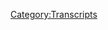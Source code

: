 {{DEFAULTSORT:
    #_TRANSCRIPT_0476:Moon Colonies Part 2
}}{{Transcript
    | title         = [[476: Moon Colonies Part 2]]
    | caption       = [https://knowledgefight.libsyn.com/476-moon-colonies-part-2 Listen to this episode on Libsyn]
    | episodeNumber = [[476: Moon Colonies Part 2|476]]
    | length        = 01:38:11
}}

{{MessageBox
    | header     = Warning: Bot Generated Content
    | text       = This transcript was automatically generated by transcription software and likely contains many mistakes and misattributions. Please check the audio for definitive quotes, attribution, and context.
    | image      = N3yvass4myg91.webp
    | imagewidth = 50px
    | id         = warning
}}

{{TranscriptBlock
    | name      = Unknown Speaker
    | timestamp = 00:00:00.000
    | text      = N-n-n-n-n-n-n-n-n-knowledge fight.
}}

{{TranscriptBlock
    | name      = Unknown Speaker
    | timestamp = 00:00:13.000
    | text      = Dan and Jordan, I am sweating.
}}

{{TranscriptBlock
    | name      = Unknown Speaker
    | timestamp = 00:00:19.000
    | text      = Knowledgefight.com.
}}

{{TranscriptBlock
    | name      = Unknown Speaker
    | timestamp = 00:00:20.000
    | text      = It's time to pray.
}}

{{TranscriptBlock
    | name      = Unknown Speaker
    | timestamp = 00:00:21.000
    | text      = I have great respect for knowledgefight.
}}

{{TranscriptBlock
    | name      = Unknown Speaker
    | timestamp = 00:00:24.000
    | text      = Knowledgefight.
}}

{{TranscriptBlock
    | name      = Unknown Speaker
    | timestamp = 00:00:25.000
    | text      = I'm sick of them posing as if they're the good guys saying we are the bad guys.
}}

{{TranscriptBlock
    | name      = Unknown Speaker
    | timestamp = 00:00:29.000
    | text      = Knowledgefight.
}}

{{TranscriptBlock
    | name      = Unknown Speaker
    | timestamp = 00:00:30.000
    | text      = Dan and Jordan, Knowledgefight.
}}

{{TranscriptBlock
    | name      = Unknown Speaker
    | timestamp = 00:00:32.000
    | text      = R-r-r-r-r-r-r-r-r-r-r-r-r-r-r-r-r-r-r-r.
}}

{{TranscriptBlock
    | name      = Unknown Speaker
    | timestamp = 00:00:35.000
    | text      = Need, need money.
}}

{{TranscriptBlock
    | name      = Unknown Speaker
    | timestamp = 00:00:39.000
    | text      = Andy and Kansas, Andy and James.
}}

{{TranscriptBlock
    | name      = Unknown Speaker
    | timestamp = 00:00:42.000
    | text      = Stop it, Andy and James, Andy and James, it's time to pray.
}}

{{TranscriptBlock
    | name      = Unknown Speaker
    | timestamp = 00:00:47.000
    | text      = Andy and James, you're on the air, thanks for holding.
}}

{{TranscriptBlock
    | name      = Unknown Speaker
    | timestamp = 00:00:49.000
    | text      = Hello Alex, I'm a fan, I love your words.
}}

{{TranscriptBlock
    | name      = Unknown Speaker
    | timestamp = 00:00:53.000
    | text      = Knowledgefight.
}}

{{TranscriptBlock
    | name      = Unknown Speaker
    | timestamp = 00:00:54.000
    | text      = N-n-n-n-n-knowledgefight.com.
}}

{{TranscriptBlock
    | name      = Unknown Speaker
    | timestamp = 00:00:58.000
    | text      = I love you.
}}

{{TranscriptBlock
    | name      = Unknown Speaker
    | timestamp = 00:00:59.520
    | text      = Hey everybody, welcome back to Knowledge Fight.
}}

{{TranscriptBlock
    | name      = Unknown Speaker
    | timestamp = 00:01:01.240
    | text      = I'm Dan.
}}

{{TranscriptBlock
    | name      = Unknown Speaker
    | timestamp = 00:01:02.060
    | text      = I'm Jordan.
}}

{{TranscriptBlock
    | name      = Unknown Speaker
    | timestamp = 00:01:02.899
    | text      = We're a couple dudes, like to sit around,
}}

{{TranscriptBlock
    | name      = Unknown Speaker
    | timestamp = 00:01:03.740
    | text      = drink novelty beverages,
}}

{{TranscriptBlock
    | name      = Unknown Speaker
    | timestamp = 00:01:04.560
    | text      = and talk a little bit about Alex Jones.
}}

{{TranscriptBlock
    | name      = Unknown Speaker
    | timestamp = 00:01:06.040
    | text      = Indeed we are, Dan.
}}

{{TranscriptBlock
    | name      = Unknown Speaker
    | timestamp = 00:01:07.480
    | text      = Jordan.
}}

{{TranscriptBlock
    | name      = Unknown Speaker
    | timestamp = 00:01:08.319
    | text      = Dan!
}}

{{TranscriptBlock
    | name      = Unknown Speaker
    | timestamp = 00:01:09.140
    | text      = Jordan.
}}

{{TranscriptBlock
    | name      = Unknown Speaker
    | timestamp = 00:01:09.980
    | text      = Quick question for ya.
}}

{{TranscriptBlock
    | name      = Unknown Speaker
    | timestamp = 00:01:10.819
    | text      = What's up?
}}

{{TranscriptBlock
    | name      = Unknown Speaker
    | timestamp = 00:01:11.640
    | text      = What's your bright spot today?
}}

{{TranscriptBlock
    | name      = Unknown Speaker
    | timestamp = 00:01:12.480
    | text      = Well, not plant related, but I was at the store
}}

{{TranscriptBlock
    | name      = Unknown Speaker
    | timestamp = 00:01:14.719
    | text      = the other day.
}}

{{TranscriptBlock
    | name      = Unknown Speaker
    | timestamp = 00:01:15.560
    | text      = Gonna take it back.
}}

{{TranscriptBlock
    | name      = Unknown Speaker
    | timestamp = 00:01:16.400
    | text      = I was at the grocery store, feeling down,
}}

{{TranscriptBlock
    | name      = Unknown Speaker
    | timestamp = 00:01:18.159
    | text      = and I looked over to my left, looked over to my right,
}}

{{TranscriptBlock
    | name      = Unknown Speaker
    | timestamp = 00:01:20.879
    | text      = and what did I see on the salad dressing aisle,
}}

{{TranscriptBlock
    | name      = Unknown Speaker
    | timestamp = 00:01:23.959
    | text      = but Italian dressing from Olive Garden.
}}

{{TranscriptBlock
    | name      = Unknown Speaker
    | timestamp = 00:01:27.079
    | text      = Yeah.
}}

{{TranscriptBlock
    | name      = Unknown Speaker
    | timestamp = 00:01:27.920
    | text      = Yeah.
}}

{{TranscriptBlock
    | name      = Unknown Speaker
    | timestamp = 00:01:28.739
    | text      = Yup.
}}

{{TranscriptBlock
    | name      = Unknown Speaker
    | timestamp = 00:01:29.579
    | text      = And so I bought some, and it's really good.
}}

{{TranscriptBlock
    | name      = Unknown Speaker
    | timestamp = 00:01:32.079
    | text      = It's really good, it's great.
}}

{{TranscriptBlock
    | name      = Unknown Speaker
    | timestamp = 00:01:32.920
    | text      = Of course it is.
}}

{{TranscriptBlock
    | name      = Unknown Speaker
    | timestamp = 00:01:33.760
    | text      = Of course you love it.
}}

{{TranscriptBlock
    | name      = Unknown Speaker
    | timestamp = 00:01:34.599
    | text      = Of course you love it.
}}

{{TranscriptBlock
    | name      = Unknown Speaker
    | timestamp = 00:01:35.439
    | text      = I haven't been to Olive Garden in forever.
}}

{{TranscriptBlock
    | name      = Unknown Speaker
    | timestamp = 00:01:37.959
    | text      = It's been a very long time.
}}

{{TranscriptBlock
    | name      = Unknown Speaker
    | timestamp = 00:01:39.760
    | text      = I don't think it's probably actually even that good.
}}

{{TranscriptBlock
    | name      = Unknown Speaker
    | timestamp = 00:01:42.040
    | text      = No, of course not.
}}

{{TranscriptBlock
    | name      = Unknown Speaker
    | timestamp = 00:01:43.239
    | text      = But there's just something about that, that dress.
}}

{{TranscriptBlock
    | name      = Unknown Speaker
    | timestamp = 00:01:45.840
    | text      = Yeah, yeah, yeah, it's childhood.
}}

{{TranscriptBlock
    | name      = Unknown Speaker
    | timestamp = 00:01:47.400
    | text      = That's what it is.
}}

{{TranscriptBlock
    | name      = Unknown Speaker
    | timestamp = 00:01:48.239
    | text      = No, it's not.
}}

{{TranscriptBlock
    | name      = Unknown Speaker
    | timestamp = 00:01:49.079
    | text      = I never went to Olive Garden.
}}

{{TranscriptBlock
    | name      = Unknown Speaker
    | timestamp = 00:01:49.900
    | text      = You never went to Olive Garden as a child?
}}

{{TranscriptBlock
    | name      = Unknown Speaker
    | timestamp = 00:01:50.739
    | text      = I think I went, the first time I went probably
}}

{{TranscriptBlock
    | name      = Unknown Speaker
    | timestamp = 00:01:52.640
    | text      = was like when I was 18, 19.
}}

{{TranscriptBlock
    | name      = Unknown Speaker
    | timestamp = 00:01:54.120
    | text      = Oh.
}}

{{TranscriptBlock
    | name      = Unknown Speaker
    | timestamp = 00:01:54.959
    | text      = Oh man, wow, I thought the dressing backdoored
}}

{{TranscriptBlock
    | name      = Unknown Speaker
    | timestamp = 00:01:58.680
    | text      = because of the free breadsticks.
}}

{{TranscriptBlock
    | name      = Unknown Speaker
    | timestamp = 00:02:00.400
    | text      = That's the only reason people wind up liking that.
}}

{{TranscriptBlock
    | name      = Unknown Speaker
    | timestamp = 00:02:02.439
    | text      = No, we went to like Fazoli's generally
}}

{{TranscriptBlock
    | name      = Unknown Speaker
    | timestamp = 00:02:05.120
    | text      = when I was in high school for the free breadsticks.
}}

{{TranscriptBlock
    | name      = Unknown Speaker
    | timestamp = 00:02:07.840
    | text      = They were easier to scam.
}}

{{TranscriptBlock
    | name      = Unknown Speaker
    | timestamp = 00:02:08.879
    | text      = Yeah.
}}

{{TranscriptBlock
    | name      = Unknown Speaker
    | timestamp = 00:02:09.719
    | text      = Because at Olive Garden you'd still have to buy something.
}}

{{TranscriptBlock
    | name      = Unknown Speaker
    | timestamp = 00:02:12.199
    | text      = That's true, that's true.
}}

{{TranscriptBlock
    | name      = Unknown Speaker
    | timestamp = 00:02:13.039
    | text      = At Fazoli's you could just buy a drink.
}}

{{TranscriptBlock
    | name      = Unknown Speaker
    | timestamp = 00:02:14.879
    | text      = Ooh, and still get free breadsticks?
}}

{{TranscriptBlock
    | name      = Unknown Speaker
    | timestamp = 00:02:16.960
    | text      = Oh, well that's thievery.
}}

{{TranscriptBlock
    | name      = Unknown Speaker
    | timestamp = 00:02:18.120
    | text      = Yeah.
}}

{{TranscriptBlock
    | name      = Unknown Speaker
    | timestamp = 00:02:18.960
    | text      = That's essentially.
}}

{{TranscriptBlock
    | name      = Unknown Speaker
    | timestamp = 00:02:19.800
    | text      = I mean, we were in high school.
}}

{{TranscriptBlock
    | name      = Unknown Speaker
    | timestamp = 00:02:20.639
    | text      = Wow, that's great.
}}

{{TranscriptBlock
    | name      = Unknown Speaker
    | timestamp = 00:02:21.479
    | text      = You know, we're poor, we want something,
}}

{{TranscriptBlock
    | name      = Unknown Speaker
    | timestamp = 00:02:22.800
    | text      = we want some breadsticks.
}}

{{TranscriptBlock
    | name      = Unknown Speaker
    | timestamp = 00:02:25.039
    | text      = You need breadsticks.
}}

{{TranscriptBlock
    | name      = Unknown Speaker
    | timestamp = 00:02:25.879
    | text      = Want garlic?
}}

{{TranscriptBlock
    | name      = Unknown Speaker
    | timestamp = 00:02:26.719
    | text      = Sometimes, it's just life.
}}

{{TranscriptBlock
    | name      = Unknown Speaker
    | timestamp = 00:02:27.560
    | text      = Yeah, so I want to drink this Italian dress, quite frankly.
}}

{{TranscriptBlock
    | name      = Unknown Speaker
    | timestamp = 00:02:31.719
    | text      = So yeah, I've been going crazy with Italian dressing.
}}

{{TranscriptBlock
    | name      = Unknown Speaker
    | timestamp = 00:02:34.039
    | text      = All right, I like it.
}}

{{TranscriptBlock
    | name      = Unknown Speaker
    | timestamp = 00:02:34.879
    | text      = How about you?
}}

{{TranscriptBlock
    | name      = Unknown Speaker
    | timestamp = 00:02:35.719
    | text      = My bright spot is, Dan, you know,
}}

{{TranscriptBlock
    | name      = Unknown Speaker
    | timestamp = 00:02:38.719
    | text      = I've talked about music in the past, I kind of like it.
}}

{{TranscriptBlock
    | name      = Unknown Speaker
    | timestamp = 00:02:41.719
    | text      = I was listening to music and then I came upon
}}

{{TranscriptBlock
    | name      = Unknown Speaker
    | timestamp = 00:02:43.879
    | text      = Seger Rose once more and I was listening to the Seger Rose
}}

{{TranscriptBlock
    | name      = Unknown Speaker
    | timestamp = 00:02:46.879
    | text      = and I remember that the greatest concert
}}

{{TranscriptBlock
    | name      = Unknown Speaker
    | timestamp = 00:02:49.840
    | text      = that I've ever been to,
}}

{{TranscriptBlock
    | name      = Unknown Speaker
    | timestamp = 00:02:51.280
    | text      = when I was 18, I went and saw them at the Chicago Theater.
}}

{{TranscriptBlock
    | name      = Unknown Speaker
    | timestamp = 00:02:55.280
    | text      = Round about the time I got some Olive Garden.
}}

{{TranscriptBlock
    | name      = Unknown Speaker
    | timestamp = 00:02:56.120
    | text      = It was on the TAC tour after they just released the album.
}}

{{TranscriptBlock
    | name      = Unknown Speaker
    | timestamp = 00:03:01.039
    | text      = Incredible, greatest concert of my life.
}}

{{TranscriptBlock
    | name      = Unknown Speaker
    | timestamp = 00:03:03.240
    | text      = It's my bright spot because as you know,
}}

{{TranscriptBlock
    | name      = Unknown Speaker
    | timestamp = 00:03:05.240
    | text      = I don't like to deal with my memories too much.
}}

{{TranscriptBlock
    | name      = Unknown Speaker
    | timestamp = 00:03:07.520
    | text      = I like to keep them in boxes.
}}

{{TranscriptBlock
    | name      = Unknown Speaker
    | timestamp = 00:03:08.360
    | text      = So you had a nice memory.
}}

{{TranscriptBlock
    | name      = Unknown Speaker
    | timestamp = 00:03:09.199
    | text      = I got it, yeah, I had a nice memory.
}}

{{TranscriptBlock
    | name      = Unknown Speaker
    | timestamp = 00:03:11.039
    | text      = It's been a while since I've had one of those.
}}

{{TranscriptBlock
    | name      = Unknown Speaker
    | timestamp = 00:03:11.879
    | text      = Much like my memory of Olive Garden Italian dressing.
}}

{{TranscriptBlock
    | name      = Unknown Speaker
    | timestamp = 00:03:14.000
    | text      = Exactly, see, we're doing it.
}}

{{TranscriptBlock
    | name      = Unknown Speaker
    | timestamp = 00:03:16.240
    | text      = We're nostalgic right now.
}}

{{TranscriptBlock
    | name      = Unknown Speaker
    | timestamp = 00:03:18.240
    | text      = Absolutely.
}}

{{TranscriptBlock
    | name      = Unknown Speaker
    | timestamp = 00:03:19.080
    | text      = Yeah.
}}

{{TranscriptBlock
    | name      = Unknown Speaker
    | timestamp = 00:03:19.919
    | text      = So Jordan, today we got an interesting episode to go over.
}}

{{TranscriptBlock
    | name      = Unknown Speaker
    | timestamp = 00:03:22.479
    | text      = I, after our last episode on Monday,
}}

{{TranscriptBlock
    | name      = Unknown Speaker
    | timestamp = 00:03:25.560
    | text      = could not handle more of Alex.
}}

{{TranscriptBlock
    | name      = Unknown Speaker
    | timestamp = 00:03:27.199
    | text      = No.
}}

{{TranscriptBlock
    | name      = Unknown Speaker
    | timestamp = 00:03:28.039
    | text      = So I needed a little bit of a break.
}}

{{TranscriptBlock
    | name      = Unknown Speaker
    | timestamp = 00:03:28.879
    | text      = Thank you, yeah.
}}

{{TranscriptBlock
    | name      = Unknown Speaker
    | timestamp = 00:03:29.719
    | text      = And got some interesting situation going on here.
}}

{{TranscriptBlock
    | name      = Unknown Speaker
    | timestamp = 00:03:33.879
    | text      = All right.
}}

{{TranscriptBlock
    | name      = Unknown Speaker
    | timestamp = 00:03:34.719
    | text      = So I went to Project Camelot's YouTube page.
}}

{{TranscriptBlock
    | name      = Unknown Speaker
    | timestamp = 00:03:38.400
    | text      = Of course.
}}

{{TranscriptBlock
    | name      = Unknown Speaker
    | timestamp = 00:03:39.240
    | text      = Because I'm constantly just being like, come back.
}}

{{TranscriptBlock
    | name      = Unknown Speaker
    | timestamp = 00:03:41.680
    | text      = Maybe, maybe today, maybe today's the day.
}}

{{TranscriptBlock
    | name      = Unknown Speaker
    | timestamp = 00:03:44.800
    | text      = Maybe she's like, this paywall thing isn't working.
}}

{{TranscriptBlock
    | name      = Unknown Speaker
    | timestamp = 00:03:47.520
    | text      = I got to go back to YouTube.
}}

{{TranscriptBlock
    | name      = Unknown Speaker
    | timestamp = 00:03:48.360
    | text      = I think it might not be working.
}}

{{TranscriptBlock
    | name      = Unknown Speaker
    | timestamp = 00:03:50.120
    | text      = Because the last two, there's two new episodes
}}

{{TranscriptBlock
    | name      = Unknown Speaker
    | timestamp = 00:03:53.000
    | text      = that were on YouTube.
}}

{{TranscriptBlock
    | name      = Unknown Speaker
    | timestamp = 00:03:54.840
    | text      = Both released for free.
}}

{{TranscriptBlock
    | name      = Unknown Speaker
    | timestamp = 00:03:55.680
    | text      = Yes.
}}

{{TranscriptBlock
    | name      = Unknown Speaker
    | timestamp = 00:03:56.520
    | text      = But they weren't on topics that I think
}}

{{TranscriptBlock
    | name      = Unknown Speaker
    | timestamp = 00:03:58.120
    | text      = are interesting at all.
}}

{{TranscriptBlock
    | name      = Unknown Speaker
    | timestamp = 00:03:58.960
    | text      = Oh, shit.
}}

{{TranscriptBlock
    | name      = Unknown Speaker
    | timestamp = 00:03:59.800
    | text      = But that is a sign that maybe the next time
}}

{{TranscriptBlock
    | name      = Unknown Speaker
    | timestamp = 00:04:02.199
    | text      = she goes and talks to Mark Richards,
}}

{{TranscriptBlock
    | name      = Unknown Speaker
    | timestamp = 00:04:03.439
    | text      = we might still have access to it.
}}

{{TranscriptBlock
    | name      = Unknown Speaker
    | timestamp = 00:04:04.280
    | text      = Oh, that's going to be YouTube.
}}

{{TranscriptBlock
    | name      = Unknown Speaker
    | timestamp = 00:04:05.400
    | text      = That's going to be YouTube for sure.
}}

{{TranscriptBlock
    | name      = Unknown Speaker
    | timestamp = 00:04:06.520
    | text      = I would think so.
}}

{{TranscriptBlock
    | name      = Unknown Speaker
    | timestamp = 00:04:07.560
    | text      = Yeah, it's got to be.
}}

{{TranscriptBlock
    | name      = Unknown Speaker
    | timestamp = 00:04:08.400
    | text      = And actually today, thankfully,
}}

{{TranscriptBlock
    | name      = Unknown Speaker
    | timestamp = 00:04:11.319
    | text      = I was looking at our email,
}}

{{TranscriptBlock
    | name      = Unknown Speaker
    | timestamp = 00:04:14.240
    | text      = and I'd gotten an email from Robert W.
}}

{{TranscriptBlock
    | name      = Unknown Speaker
    | timestamp = 00:04:16.319
    | text      = Okay.
}}

{{TranscriptBlock
    | name      = Unknown Speaker
    | timestamp = 00:04:17.160
    | text      = And he'd sent in a little bit of a suggestion
}}

{{TranscriptBlock
    | name      = Unknown Speaker
    | timestamp = 00:04:20.879
    | text      = for something to fill the gap of Project Camelot.
}}

{{TranscriptBlock
    | name      = Unknown Speaker
    | timestamp = 00:04:23.480
    | text      = All right.
}}

{{TranscriptBlock
    | name      = Unknown Speaker
    | timestamp = 00:04:24.319
    | text      = And that is a show called Unexplained with Howard Hughes.
}}

{{TranscriptBlock
    | name      = Unknown Speaker
    | timestamp = 00:04:27.759
    | text      = Okay, Howard Hughes.
}}

{{TranscriptBlock
    | name      = Unknown Speaker
    | timestamp = 00:04:28.600
    | text      = But it's a different Howard Hughes
}}

{{TranscriptBlock
    | name      = Unknown Speaker
    | timestamp = 00:04:29.439
    | text      = than the Spruce Goose guy.
}}

{{TranscriptBlock
    | name      = Unknown Speaker
    | timestamp = 00:04:31.279
    | text      = What happened to him?
}}

{{TranscriptBlock
    | name      = Unknown Speaker
    | timestamp = 00:04:32.120
    | text      = Is he okay?
}}

{{TranscriptBlock
    | name      = Unknown Speaker
    | timestamp = 00:04:32.959
    | text      = Bad news.
}}

{{TranscriptBlock
    | name      = Unknown Speaker
    | timestamp = 00:04:33.800
    | text      = He's hanging out with John DeGrasse Tyson.
}}

{{TranscriptBlock
    | name      = Unknown Speaker
    | timestamp = 00:04:34.639
    | text      = Oh, no.
}}

{{TranscriptBlock
    | name      = Unknown Speaker
    | timestamp = 00:04:36.480
    | text      = So Robert had sent me this recommendation,
}}

{{TranscriptBlock
    | name      = Unknown Speaker
    | timestamp = 00:04:39.040
    | text      = and I was scrolling through the people
}}

{{TranscriptBlock
    | name      = Unknown Speaker
    | timestamp = 00:04:41.759
    | text      = who've been guests on this show out of the UK.
}}

{{TranscriptBlock
    | name      = Unknown Speaker
    | timestamp = 00:04:45.600
    | text      = Real, real cool British announcer guy.
}}

{{TranscriptBlock
    | name      = Unknown Speaker
    | timestamp = 00:04:49.560
    | text      = All right.
}}

{{TranscriptBlock
    | name      = Unknown Speaker
    | timestamp = 00:04:50.399
    | text      = And there's some people like John Rappaport.
}}

{{TranscriptBlock
    | name      = Unknown Speaker
    | timestamp = 00:04:52.279
    | text      = There's some people like Gerald Cilente.
}}

{{TranscriptBlock
    | name      = Unknown Speaker
    | timestamp = 00:04:54.240
    | text      = Got to have him.
}}

{{TranscriptBlock
    | name      = Unknown Speaker
    | timestamp = 00:04:55.079
    | text      = And, you know, so there's a lot of,
}}

{{TranscriptBlock
    | name      = Unknown Speaker
    | timestamp = 00:04:56.120
    | text      = there's some Infowars adjacency here.
}}

{{TranscriptBlock
    | name      = Unknown Speaker
    | timestamp = 00:04:57.959
    | text      = We've been all over.
}}

{{TranscriptBlock
    | name      = Unknown Speaker
    | timestamp = 00:04:58.800
    | text      = There's some David Icke on there too.
}}

{{TranscriptBlock
    | name      = Unknown Speaker
    | timestamp = 00:04:59.800
    | text      = Of course, any weirdo show you have,
}}

{{TranscriptBlock
    | name      = Unknown Speaker
    | timestamp = 00:05:01.319
    | text      = David Icke's going to show up eventually.
}}

{{TranscriptBlock
    | name      = Unknown Speaker
    | timestamp = 00:05:03.480
    | text      = But I found one episode that I thought,
}}

{{TranscriptBlock
    | name      = Unknown Speaker
    | timestamp = 00:05:07.279
    | text      = like, I've never listened to this guy.
}}

{{TranscriptBlock
    | name      = Unknown Speaker
    | timestamp = 00:05:09.319
    | text      = I don't know his product.
}}

{{TranscriptBlock
    | name      = Unknown Speaker
    | timestamp = 00:05:10.560
    | text      = I don't know anything about this.
}}

{{TranscriptBlock
    | name      = Unknown Speaker
    | timestamp = 00:05:12.160
    | text      = Uh-huh.
}}

{{TranscriptBlock
    | name      = Unknown Speaker
    | timestamp = 00:05:13.000
    | text      = This, if we're going to do a trial balloon episode,
}}

{{TranscriptBlock
    | name      = Unknown Speaker
    | timestamp = 00:05:16.759
    | text      = this will be the one.
}}

{{TranscriptBlock
    | name      = Unknown Speaker
    | timestamp = 00:05:18.480
    | text      = It's not Mark Richards.
}}

{{TranscriptBlock
    | name      = Unknown Speaker
    | timestamp = 00:05:19.560
    | text      = All right.
}}

{{TranscriptBlock
    | name      = Unknown Speaker
    | timestamp = 00:05:20.399
    | text      = I hope not.
}}

{{TranscriptBlock
    | name      = Unknown Speaker
    | timestamp = 00:05:21.560
    | text      = No, he is not from the UK but able to.
}}

{{TranscriptBlock
    | name      = Unknown Speaker
    | timestamp = 00:05:24.439
    | text      = Are they giving him Skype access now?
}}

{{TranscriptBlock
    | name      = Unknown Speaker
    | timestamp = 00:05:26.319
    | text      = I don't think that's good.
}}

{{TranscriptBlock
    | name      = Unknown Speaker
    | timestamp = 00:05:27.199
    | text      = No.
}}

{{TranscriptBlock
    | name      = Unknown Speaker
    | timestamp = 00:05:28.560
    | text      = So we're going to get into this,
}}

{{TranscriptBlock
    | name      = Unknown Speaker
    | timestamp = 00:05:29.800
    | text      = but before we do, we've got to take a little moment
}}

{{TranscriptBlock
    | name      = Unknown Speaker
    | timestamp = 00:05:31.160
    | text      = to say thank you to the folks who signed up
}}

{{TranscriptBlock
    | name      = Unknown Speaker
    | timestamp = 00:05:32.439
    | text      = and are supporting the show.
}}

{{TranscriptBlock
    | name      = Unknown Speaker
    | timestamp = 00:05:33.279
    | text      = Oh, I think that's a great idea.
}}

{{TranscriptBlock
    | name      = Unknown Speaker
    | timestamp = 00:05:34.120
    | text      = Yeah, so first, Paul F., thank you so much.
}}

{{TranscriptBlock
    | name      = Unknown Speaker
    | timestamp = 00:05:36.240
    | text      = You are now a policy wonk.
}}

{{TranscriptBlock
    | name      = Unknown Speaker
    | timestamp = 00:05:37.519
    | text      = I'm a policy wonk.
}}

{{TranscriptBlock
    | name      = Unknown Speaker
    | timestamp = 00:05:38.680
    | text      = Thanks, Paul.
}}

{{TranscriptBlock
    | name      = Unknown Speaker
    | timestamp = 00:05:39.639
    | text      = Thank you.
}}

{{TranscriptBlock
    | name      = Unknown Speaker
    | timestamp = 00:05:40.480
    | text      = Next, Tyler Raymond B., thank you so much.
}}

{{TranscriptBlock
    | name      = Unknown Speaker
    | timestamp = 00:05:42.519
    | text      = You are now a policy wonk.
}}

{{TranscriptBlock
    | name      = Unknown Speaker
    | timestamp = 00:05:43.480
    | text      = I'm a policy wonk.
}}

{{TranscriptBlock
    | name      = Unknown Speaker
    | timestamp = 00:05:44.800
    | text      = Thank you very much, Tyler.
}}

{{TranscriptBlock
    | name      = Unknown Speaker
    | timestamp = 00:05:46.040
    | text      = Thank you.
}}

{{TranscriptBlock
    | name      = Unknown Speaker
    | timestamp = 00:05:46.600
    | text      = Next, freeze frame, thank you so much.
}}

{{TranscriptBlock
    | name      = Unknown Speaker
    | timestamp = 00:05:48.879
    | text      = You are now a policy wonk.
}}

{{TranscriptBlock
    | name      = Unknown Speaker
    | timestamp = 00:05:50.160
    | text      = I'm a policy wonk.
}}

{{TranscriptBlock
    | name      = Unknown Speaker
    | timestamp = 00:05:51.040
    | text      = Thank you very much, Freeze Frame.
}}

{{TranscriptBlock
    | name      = Unknown Speaker
    | timestamp = 00:05:52.560
    | text      = Freeze Frame.
}}

{{TranscriptBlock
    | name      = Unknown Speaker
    | timestamp = 00:05:53.399
    | text      = Freeze Frame.
}}

{{TranscriptBlock
    | name      = Unknown Speaker
    | timestamp = 00:05:53.920
    | text      = It's like that song.
}}

{{TranscriptBlock
    | name      = Unknown Speaker
    | timestamp = 00:05:55.240
    | text      = It is like that song.
}}

{{TranscriptBlock
    | name      = Unknown Speaker
    | timestamp = 00:05:56.240
    | text      = Next, Michael P, thank you so much.
}}

{{TranscriptBlock
    | name      = Unknown Speaker
    | timestamp = 00:05:57.680
    | text      = You are now a policy wonk.
}}

{{TranscriptBlock
    | name      = Unknown Speaker
    | timestamp = 00:05:58.920
    | text      = I'm a policy wonk.
}}

{{TranscriptBlock
    | name      = Unknown Speaker
    | timestamp = 00:05:59.959
    | text      = Thank you very much, Michael.
}}

{{TranscriptBlock
    | name      = Unknown Speaker
    | timestamp = 00:06:01.160
    | text      = Thank you.
}}

{{TranscriptBlock
    | name      = Unknown Speaker
    | timestamp = 00:06:01.680
    | text      = Next, Josh M., thank you so much.
}}

{{TranscriptBlock
    | name      = Unknown Speaker
    | timestamp = 00:06:03.040
    | text      = You are now a policy wonk.
}}

{{TranscriptBlock
    | name      = Unknown Speaker
    | timestamp = 00:06:03.879
    | text      = I'm a policy wonk.
}}

{{TranscriptBlock
    | name      = Unknown Speaker
    | timestamp = 00:06:04.800
    | text      = Thanks, Josh.
}}

{{TranscriptBlock
    | name      = Unknown Speaker
    | timestamp = 00:06:05.600
    | text      = Thank you.
}}

{{TranscriptBlock
    | name      = Unknown Speaker
    | timestamp = 00:06:06.079
    | text      = Next, niczsmash and it's N-I-C-C-Smash.
}}

{{TranscriptBlock
    | name      = Unknown Speaker
    | timestamp = 00:06:09.040
    | text      = Thank you so much. You're now a policy wonk. I'm a policy wonk. Thank you very much. Thank you
}}

{{TranscriptBlock
    | name      = Unknown Speaker
    | timestamp = 00:06:13.439
    | text      = Next Angus. I thank you so much. You're now a policy wonk. I'm a policy wonk. Thank you very much Angus
}}

{{TranscriptBlock
    | name      = Unknown Speaker
    | timestamp = 00:06:19.120
    | text      = I that's that's like a Robert
}}

{{TranscriptBlock
    | name      = Unknown Speaker
    | timestamp = 00:06:22.759
    | text      = Shit now, I can't remember his name. Oh, oh man, my English literature is frost. All right. No, it's not rubber
}}

{{TranscriptBlock
    | name      = Unknown Speaker
    | timestamp = 00:06:28.240
    | text      = It's a Scottish god damn it. I'm a failure
}}

{{TranscriptBlock
    | name      = Unknown Speaker
    | timestamp = 00:06:30.680
    | text      = Anyways, that would be the name of one of his poems Angus. Come on boy. Hi
}}

{{TranscriptBlock
    | name      = Unknown Speaker
    | timestamp = 00:06:34.240
    | text      = It was a lot if I had gotten there first, it would have been no Joyce didn't write poetry. God did it secretly
}}

{{TranscriptBlock
    | name      = Unknown Speaker
    | timestamp = 00:06:42.199
    | text      = Well, his greatest poem was Angus comma I that's right. Yep. Finally Denver Lodge. Thank you so much. You're now policy wonk
}}

{{TranscriptBlock
    | name      = Unknown Speaker
    | timestamp = 00:06:49.100
    | text      = I'm a policy wonk. Thank you very much Denver Lodge. Thank you
}}

{{TranscriptBlock
    | name      = Unknown Speaker
    | timestamp = 00:06:52.459
    | text      = If you're listening out there and you're thinking hey, I enjoyed the show
}}

{{TranscriptBlock
    | name      = Unknown Speaker
    | timestamp = 00:06:54.259
    | text      = I'd like to vote these gents do you can do that by going to our website knowledgefate.com clicking the button says for sure
}}

{{TranscriptBlock
    | name      = Unknown Speaker
    | timestamp = 00:06:58.220
    | text      = We would appreciate it. Yes. Thank you very much burns
}}

{{TranscriptBlock
    | name      = Unknown Speaker
    | timestamp = 00:07:00.220
    | text      = or Robert Burns nailed it god damn it
}}

{{TranscriptBlock
    | name      = Unknown Speaker
    | timestamp = 00:07:05.100
    | text      = Anyways, we can continue. Okay
}}

{{TranscriptBlock
    | name      = Unknown Speaker
    | timestamp = 00:07:07.980
    | text      = if you
}}

{{TranscriptBlock
    | name      = Unknown Speaker
    | timestamp = 00:07:09.339
    | text      = You know if you don't if you feel in generous and you you know, maybe don't want to support the show
}}

{{TranscriptBlock
    | name      = Unknown Speaker
    | timestamp = 00:07:13.220
    | text      = that's what you should do probably is
}}

{{TranscriptBlock
    | name      = Unknown Speaker
    | timestamp = 00:07:15.759
    | text      = Write a poem. Uh-huh
}}

{{TranscriptBlock
    | name      = Unknown Speaker
    | timestamp = 00:07:18.079
    | text      = to Robert Burns
}}

{{TranscriptBlock
    | name      = Unknown Speaker
    | timestamp = 00:07:20.079
    | text      = Sell it at auction
}}

{{TranscriptBlock
    | name      = Unknown Speaker
    | timestamp = 00:07:22.079
    | text      = Charity of course. Yeah, you know cherry in your area. That's up. It's for people in need
}}

{{TranscriptBlock
    | name      = Unknown Speaker
    | timestamp = 00:07:27.500
    | text      = So Jordan before we get to today's episode Z got a look in the mailbag. All right
}}

{{TranscriptBlock
    | name      = Unknown Speaker
    | timestamp = 00:07:32.220
    | text      = First virtual mailbag. Uh-huh. I mentioned on our last episode that I got really bummed out because the website for Jelly Belly
}}

{{TranscriptBlock
    | name      = Unknown Speaker
    | timestamp = 00:07:39.660
    | text      = They didn't we didn't allow you to buy seltzer. No, of course not and policy wonk Evan
}}

{{TranscriptBlock
    | name      = Unknown Speaker
    | timestamp = 00:07:44.959
    | text      = I commented on Facebook that they were all available at a local jewel here in Chicago
}}

{{TranscriptBlock
    | name      = Unknown Speaker
    | timestamp = 00:07:52.399
    | text      = Of course, they would be yeah, and so I got the seltzer mobile out, which is the left
}}

{{TranscriptBlock
    | name      = Unknown Speaker
    | timestamp = 00:07:56.439
    | text      = I went over to that that jewel immediately and I bought all eight flavors. Of course you did
}}

{{TranscriptBlock
    | name      = Unknown Speaker
    | timestamp = 00:08:03.040
    | text      = I have tried a number of them. All right, and they're fine. They're they're fine
}}

{{TranscriptBlock
    | name      = Unknown Speaker
    | timestamp = 00:08:07.800
    | text      = Yeah, pretty good. That's I think that's better than I would have expected their candy. Yes, so you'd think they'd be sweet
}}

{{TranscriptBlock
    | name      = Unknown Speaker
    | timestamp = 00:08:13.759
    | text      = Right, they're really not know that it's it's strange. There's even like a orange sherbet flavor. Yeah, it's not really overly sweet
}}

{{TranscriptBlock
    | name      = Unknown Speaker
    | timestamp = 00:08:21.120
    | text      = No, it's pretty it's pretty subtle. Do they go like the Jelly Belly route and get like actual buttered popcorn?
}}

{{TranscriptBlock
    | name      = Unknown Speaker
    | timestamp = 00:08:27.519
    | text      = No, see now. That's what I want from a gel. I'd be disgusting. Yeah. No, there's there's like grapefruit tangerine
}}

{{TranscriptBlock
    | name      = Unknown Speaker
    | timestamp = 00:08:33.559
    | text      = very cherry very cherry vanilla pina colada or a
}}

{{TranscriptBlock
    | name      = Unknown Speaker
    | timestamp = 00:08:38.240
    | text      = Couple others. All right orange sherbet and pina colada are probably as rangy as it gets
}}

{{TranscriptBlock
    | name      = Unknown Speaker
    | timestamp = 00:08:43.159
    | text      = Yeah, but one of the cool things that I'm excited to try isn't they force you to buy like you kids buy single
}}

{{TranscriptBlock
    | name      = Unknown Speaker
    | timestamp = 00:08:49.240
    | text      = Yeah, but you the the thing that I want to do is mix them, you know, like vanilla and cherry
}}

{{TranscriptBlock
    | name      = Unknown Speaker
    | timestamp = 00:08:55.600
    | text      = All right, see if we can make
}}

{{TranscriptBlock
    | name      = Unknown Speaker
    | timestamp = 00:08:57.960
    | text      = Cream soda cherry something like that. I gotcha. Yeah, so that I appreciate that in the digital mailbag
}}

{{TranscriptBlock
    | name      = Unknown Speaker
    | timestamp = 00:09:04.240
    | text      = But from the actual mailbags II. Yep. Yep. Got got a nice little thing from Paul in Austin
}}

{{TranscriptBlock
    | name      = Unknown Speaker
    | timestamp = 00:09:11.220
    | text      = All right sent over some other seltzers as well. Some Austin seltzers. Okay, they look really great. I'm excited to try them
}}

{{TranscriptBlock
    | name      = Unknown Speaker
    | timestamp = 00:09:18.600
    | text      = I've not had a chance here. I just got this in
}}

{{TranscriptBlock
    | name      = Unknown Speaker
    | timestamp = 00:09:20.639
    | text      = But one of them is called the party pickle. Okay, and I'm not excited about now
}}

{{TranscriptBlock
    | name      = Unknown Speaker
    | timestamp = 00:09:24.679
    | text      = That seems like the only one I want it. It's a pickle flavored seltzer
}}

{{TranscriptBlock
    | name      = Unknown Speaker
    | timestamp = 00:09:28.220
    | text      = Yeah, and it's a party and it's it's this brand big swig
}}

{{TranscriptBlock
    | name      = Unknown Speaker
    | timestamp = 00:09:32.919
    | text      = Right. All right, all the other cans from this company normal size
}}

{{TranscriptBlock
    | name      = Unknown Speaker
    | timestamp = 00:09:37.360
    | text      = Oh boy, yeah, they're not they're not booze either they're just a
}}

{{TranscriptBlock
    | name      = Unknown Speaker
    | timestamp = 00:09:44.720
    | text      = What are you gonna drink a normal-sized seltzer at a party? No, you're gonna pickle it up. Maybe
}}

{{TranscriptBlock
    | name      = Unknown Speaker
    | timestamp = 00:09:50.399
    | text      = Maybe not. I don't know. Okay, that's fair. Maybe I just want a taste of the pickle seltzer
}}

{{TranscriptBlock
    | name      = Unknown Speaker
    | timestamp = 00:09:56.799
    | text      = And also Paul sent us a couple shirts
}}

{{TranscriptBlock
    | name      = Unknown Speaker
    | timestamp = 00:10:00.279
    | text      = Okay, so I want you to take a look at this this here shirt and see what you think about it because it's a little
}}

{{TranscriptBlock
    | name      = Unknown Speaker
    | timestamp = 00:10:05.720
    | text      = bit cool
}}

{{TranscriptBlock
    | name      = Unknown Speaker
    | timestamp = 00:10:08.440
    | text      = If you see this this shirt it is a guy blowing an armadillo
}}

{{TranscriptBlock
    | name      = Unknown Speaker
    | timestamp = 00:10:14.480
    | text      = It really does seem like it's a guy blowing an armadillo and I've been staring at it for a while trying to think of
}}

{{TranscriptBlock
    | name      = Unknown Speaker
    | timestamp = 00:10:20.360
    | text      = Any other thing that it could be? I think that's probably what it is. It says keep Austin weird
}}

{{TranscriptBlock
    | name      = Unknown Speaker
    | timestamp = 00:10:24.840
    | text      = It does yeah, and I think blowing an armadillo would do that
}}

{{TranscriptBlock
    | name      = Unknown Speaker
    | timestamp = 00:10:29.120
    | text      = I like that the tradition of listeners sending me shirts that I will never wear in public has continued, but thank you Paul
}}

{{TranscriptBlock
    | name      = Unknown Speaker
    | timestamp = 00:10:37.120
    | text      = Have you guys seen that the guy who wears the blown an armadillo shirt?
}}

{{TranscriptBlock
    | name      = Unknown Speaker
    | timestamp = 00:10:41.059
    | text      = He's a really cool guy a lot of coffee shop a lot of fun working out at home shirts
}}

{{TranscriptBlock
    | name      = Unknown Speaker
    | timestamp = 00:10:47.759
    | text      = But thank you Paul, yes, thank you very much so unzip wait
}}

{{TranscriptBlock
    | name      = Unknown Speaker
    | timestamp = 00:10:52.360
    | text      = Read whatever all right D. Zip sure okay, so Jordan. I don't know anything about
}}

{{TranscriptBlock
    | name      = Unknown Speaker
    | timestamp = 00:10:59.799
    | text      = Howard Hughes of course guy who hosts this show right? I know nothing about him
}}

{{TranscriptBlock
    | name      = Unknown Speaker
    | timestamp = 00:11:03.620
    | text      = I was trying to come into this with no idea what I'm looking at yeah
}}

{{TranscriptBlock
    | name      = Unknown Speaker
    | timestamp = 00:11:08.460
    | text      = Cuz I want to consider this a possible candidate for us to look at and understand more about and
}}

{{TranscriptBlock
    | name      = Unknown Speaker
    | timestamp = 00:11:16.080
    | text      = I
}}

{{TranscriptBlock
    | name      = Unknown Speaker
    | timestamp = 00:11:17.320
    | text      = First of all I think this guy is incredibly charming right okay. Well. That's great this show opens
}}

{{TranscriptBlock
    | name      = Unknown Speaker
    | timestamp = 00:11:22.559
    | text      = I'm like first of all his voice fun. Okay second like it's just I mean listen to this guy sounds nice
}}

{{TranscriptBlock
    | name      = Unknown Speaker
    | timestamp = 00:11:28.960
    | text      = Across the UK across continental North America and around the world on the internet by webcast and by podcast
}}

{{TranscriptBlock
    | name      = Unknown Speaker
    | timestamp = 00:11:35.600
    | text      = My name is Howard Hughes, and this is the return of the unexplained
}}

{{TranscriptBlock
    | name      = Unknown Speaker
    | timestamp = 00:11:41.639
    | text      = Greetings from springtime in London as I said those words a little burst of sunshine came through my window
}}

{{TranscriptBlock
    | name      = Unknown Speaker
    | timestamp = 00:11:46.860
    | text      = Which is a bit of a rarity these days
}}

{{TranscriptBlock
    | name      = Unknown Speaker
    | timestamp = 00:11:48.639
    | text      = It's been like come kind of mini winter for the last two weeks here
}}

{{TranscriptBlock
    | name      = Unknown Speaker
    | timestamp = 00:11:52.080
    | text      = But nice to see the things may be moving in the right direction
}}

{{TranscriptBlock
    | name      = Unknown Speaker
    | timestamp = 00:11:55.480
    | text      = But I know some of you don't like me give him weather reports from London
}}

{{TranscriptBlock
    | name      = Unknown Speaker
    | timestamp = 00:11:58.519
    | text      = So we won't dwell on that actually quite a few of you do that's a whole other topic
}}

{{TranscriptBlock
    | name      = Unknown Speaker
    | timestamp = 00:12:07.320
    | text      = You told me and a narrative arc of like the fourth doctor was he became a radio host for a while
}}

{{TranscriptBlock
    | name      = Unknown Speaker
    | timestamp = 00:12:14.720
    | text      = I would buy it and it would be this show I find it
}}

{{TranscriptBlock
    | name      = Unknown Speaker
    | timestamp = 00:12:17.519
    | text      = So charming that he opens the show talking about the weather and then gets self-conscious
}}

{{TranscriptBlock
    | name      = Unknown Speaker
    | timestamp = 00:12:21.779
    | text      = It was like some of you don't like me talk about the weather, but you know what?
}}

{{TranscriptBlock
    | name      = Unknown Speaker
    | timestamp = 00:12:26.320
    | text      = Great I like it. I like it off the off the jump. He's he's kind of I'm on his team so far very human
}}

{{TranscriptBlock
    | name      = Unknown Speaker
    | timestamp = 00:12:32.879
    | text      = Yes, and so why we get in this next clip
}}

{{TranscriptBlock
    | name      = Unknown Speaker
    | timestamp = 00:12:36.519
    | text      = He pretty quickly introduces who the guest is and you'll see why I chose this captain Randy Cramer. Oh
}}

{{TranscriptBlock
    | name      = Unknown Speaker
    | timestamp = 00:12:45.399
    | text      = It took a little bit of time to get it together, but we've got him on this edition
}}

{{TranscriptBlock
    | name      = Unknown Speaker
    | timestamp = 00:12:49.960
    | text      = captain Randy Cramer claims that he is part of a secret force that is
}}

{{TranscriptBlock
    | name      = Unknown Speaker
    | timestamp = 00:12:56.120
    | text      = already exploring and part of Mars
}}

{{TranscriptBlock
    | name      = Unknown Speaker
    | timestamp = 00:12:59.480
    | text      = You'll hear the whole story here
}}

{{TranscriptBlock
    | name      = Unknown Speaker
    | timestamp = 00:13:01.480
    | text      = So there's a misconception that some people have because of our fascination with Mark Richards
}}

{{TranscriptBlock
    | name      = Unknown Speaker
    | timestamp = 00:13:07.960
    | text      = Sure, that Mark Richards was the first episode of Project Camelot that we looked at
}}

{{TranscriptBlock
    | name      = Unknown Speaker
    | timestamp = 00:13:11.960
    | text      = Oh, he was when in reality the first episode we did had to do with
}}

{{TranscriptBlock
    | name      = Unknown Speaker
    | timestamp = 00:13:16.159
    | text      = Captain Randy Cramer we stuck with captains captains are for space weirdos lieutenant colonels are for gun weirdos
}}

{{TranscriptBlock
    | name      = Unknown Speaker
    | timestamp = 00:13:23.039
    | text      = Yeah for secret sources. Yeah. Yeah, so yeah, we got Randy Cramer in here
}}

{{TranscriptBlock
    | name      = Unknown Speaker
    | timestamp = 00:13:26.600
    | text      = I figured like if this is going to be something we look at
}}

{{TranscriptBlock
    | name      = Unknown Speaker
    | timestamp = 00:13:29.399
    | text      = At least as a candidate the first episode gotta be Randy Cramer if you want us to cover your product on our show
}}

{{TranscriptBlock
    | name      = Unknown Speaker
    | timestamp = 00:13:36.240
    | text      = What Randy Cramer?
}}

{{TranscriptBlock
    | name      = Unknown Speaker
    | timestamp = 00:13:38.960
    | text      = Jelly Belly is making a Randy Cramer flavored seltzer Randy
}}

{{TranscriptBlock
    | name      = Unknown Speaker
    | timestamp = 00:13:43.039
    | text      = of course is the guy who was fighting aliens on Mars and the moon and
}}

{{TranscriptBlock
    | name      = Unknown Speaker
    | timestamp = 00:13:48.840
    | text      = had the
}}

{{TranscriptBlock
    | name      = Unknown Speaker
    | timestamp = 00:13:51.620
    | text      = Holographic med beds indeed that he was trying to kickstart. Yep for a while
}}

{{TranscriptBlock
    | name      = Unknown Speaker
    | timestamp = 00:13:55.679
    | text      = Oh, so we'll get into some more of that. But that's who he is. I believe our bay our
}}

{{TranscriptBlock
    | name      = Unknown Speaker
    | timestamp = 00:14:01.720
    | text      = Original episode of him was called like Mars colonies. Yeah, Mars base. Yeah. Yeah. Yeah, you can find that in the archives
}}

{{TranscriptBlock
    | name      = Unknown Speaker
    | timestamp = 00:14:07.779
    | text      = It's fantastic up. So Howard starts out the show
}}

{{TranscriptBlock
    | name      = Unknown Speaker
    | timestamp = 00:14:11.399
    | text      = Before the interview with giving like I really this guy is charming. Okay
}}

{{TranscriptBlock
    | name      = Unknown Speaker
    | timestamp = 00:14:18.639
    | text      = Graham says
}}

{{TranscriptBlock
    | name      = Unknown Speaker
    | timestamp = 00:14:20.200
    | text      = He's 40 miles from papa caterpillar 10. He's reading an email from a listener
}}

{{TranscriptBlock
    | name      = Unknown Speaker
    | timestamp = 00:14:24.840
    | text      = Okay miles from the Great Pyramid of Cholula and 15 miles from the town of at Laxco
}}

{{TranscriptBlock
    | name      = Unknown Speaker
    | timestamp = 00:14:31.080
    | text      = He says the reason I mentioned this is because ever since I moved here
}}

{{TranscriptBlock
    | name      = Unknown Speaker
    | timestamp = 00:14:34.759
    | text      = 24 years ago many people say they're being sightings of alien ships at these places
}}

{{TranscriptBlock
    | name      = Unknown Speaker
    | timestamp = 00:14:39.759
    | text      = I've been to all of them and I haven't seen any sightings
}}

{{TranscriptBlock
    | name      = Unknown Speaker
    | timestamp = 00:14:43.159
    | text      = It's plausible that aliens if they exist visit papa caterpillar and the Great Pyramid
}}

{{TranscriptBlock
    | name      = Unknown Speaker
    | timestamp = 00:14:47.519
    | text      = But at Laxco, he says all that town is known for is the meat market the local ice cream of the garden. Thank you
}}

{{TranscriptBlock
    | name      = Unknown Speaker
    | timestamp = 00:14:56.320
    | text      = Those who knows maybe there's a big shortage of ice cream on Alpha Centauri. Who knows?
}}

{{TranscriptBlock
    | name      = Unknown Speaker
    | timestamp = 00:15:05.279
    | text      = BBC four had a show where they're just like yeah aliens are real. I'm fine with that
}}

{{TranscriptBlock
    | name      = Unknown Speaker
    | timestamp = 00:15:09.720
    | text      = But I love it. I don't feel like at this point if you're listening to this, I don't feel like I've heard
}}

{{TranscriptBlock
    | name      = Unknown Speaker
    | timestamp = 00:15:15.919
    | text      = An editorial decision no from the anchor agree like Howard the way he responds to that is
}}

{{TranscriptBlock
    | name      = Unknown Speaker
    | timestamp = 00:15:22.799
    | text      = Jovial and jokey kind of like that's not saying like oh, yeah
}}

{{TranscriptBlock
    | name      = Unknown Speaker
    | timestamp = 00:15:26.539
    | text      = The aliens must be coming there because they like ice cream easy and now we're getting into trouble
}}

{{TranscriptBlock
    | name      = Unknown Speaker
    | timestamp = 00:15:30.879
    | text      = Here's where here. I've just been burned too much. I've just been burned too much because we haven't heard any editorial decision
}}

{{TranscriptBlock
    | name      = Unknown Speaker
    | timestamp = 00:15:37.159
    | text      = I'm still on edge. Like my hackles are raised. Yeah, it's like when are you going to say something about how you hate Jews?
}}

{{TranscriptBlock
    | name      = Unknown Speaker
    | timestamp = 00:15:43.000
    | text      = Where does the ball is it gonna happen? Yeah, what's gonna happen? And that's the problem is it may not
}}

{{TranscriptBlock
    | name      = Unknown Speaker
    | timestamp = 00:15:47.879
    | text      = We don't know. What if he doesn't hate Jews? What do we even do? How do we like a unicorn?
}}

{{TranscriptBlock
    | name      = Unknown Speaker
    | timestamp = 00:15:52.879
    | text      = How do we fit that into the concept exactly is this actually just pure space weirdo?
}}

{{TranscriptBlock
    | name      = Unknown Speaker
    | timestamp = 00:15:58.720
    | text      = Could be oh god, I'd say yeah, it'd be amazing now in addition to having some listeners who?
}}

{{TranscriptBlock
    | name      = Unknown Speaker
    | timestamp = 00:16:06.240
    | text      = like the meat market and
}}

{{TranscriptBlock
    | name      = Unknown Speaker
    | timestamp = 00:16:08.720
    | text      = the ice cream down in New Mexico
}}

{{TranscriptBlock
    | name      = Unknown Speaker
    | timestamp = 00:16:10.720
    | text      = It's fantastic. Yeah, also some listeners in Canada and again this charmed me to no end Jonathan in Mississauga, Ontario
}}

{{TranscriptBlock
    | name      = Unknown Speaker
    | timestamp = 00:16:18.159
    | text      = I've always loved that name, Mississauga. Oh, you're so in love with them from Canada, and I love it when they say
}}

{{TranscriptBlock
    | name      = Unknown Speaker
    | timestamp = 00:16:25.279
    | text      = Some of the great place names in Canada like yellowknife and Mississauga, you know one of these days
}}

{{TranscriptBlock
    | name      = Unknown Speaker
    | timestamp = 00:16:31.379
    | text      = I want to come to Canada. But anyway, let me get to the email
}}

{{TranscriptBlock
    | name      = Unknown Speaker
    | timestamp = 00:16:34.039
    | text      = Yeah, you and I have had the same conversation about a waga dugu. Sure
}}

{{TranscriptBlock
    | name      = Unknown Speaker
    | timestamp = 00:16:38.279
    | text      = This is word-for-word you be like, I just love the way certain names are pronounced in a reason exactly Madagascar
}}

{{TranscriptBlock
    | name      = Unknown Speaker
    | timestamp = 00:16:46.720
    | text      = Yeah, yeah, this is this is fantastic. I'm enjoying this so he has done the business up top
}}

{{TranscriptBlock
    | name      = Unknown Speaker
    | timestamp = 00:16:52.759
    | text      = He's talked to a couple of emails
}}

{{TranscriptBlock
    | name      = Unknown Speaker
    | timestamp = 00:16:55.679
    | text      = We've learned he loves the name Mississauga who doesn't and so now it's time to introduce
}}

{{TranscriptBlock
    | name      = Unknown Speaker
    | timestamp = 00:17:00.919
    | text      = Captain Kramer
}}

{{TranscriptBlock
    | name      = Unknown Speaker
    | timestamp = 00:17:02.919
    | text      = We are fascinated by the red planet Mars is a place that we are actively making plans to visit
}}

{{TranscriptBlock
    | name      = Unknown Speaker
    | timestamp = 00:17:10.240
    | text      = There are private companies doing that
}}

{{TranscriptBlock
    | name      = Unknown Speaker
    | timestamp = 00:17:12.839
    | text      = there are
}}

{{TranscriptBlock
    | name      = Unknown Speaker
    | timestamp = 00:17:14.359
    | text      = plans by NASA and others to
}}

{{TranscriptBlock
    | name      = Unknown Speaker
    | timestamp = 00:17:17.000
    | text      = Explore the red planet more and maybe to terraform Mars in other words to turn it into an environment that you could live on
}}

{{TranscriptBlock
    | name      = Unknown Speaker
    | timestamp = 00:17:23.440
    | text      = To be able to turn the red dust into something that you grow things on. It's not science fiction anymore
}}

{{TranscriptBlock
    | name      = Unknown Speaker
    | timestamp = 00:17:29.279
    | text      = And it's all in the pipeline. It's stuff that we dreamt about
}}

{{TranscriptBlock
    | name      = Unknown Speaker
    | timestamp = 00:17:33.359
    | text      = When we were kids and now seems to be coming for real. It's coming reality
}}

{{TranscriptBlock
    | name      = Unknown Speaker
    | timestamp = 00:17:39.079
    | text      = We're actually a lot of us gonna live to see this
}}

{{TranscriptBlock
    | name      = Unknown Speaker
    | timestamp = 00:17:42.839
    | text      = But there's another perspective on all of this
}}

{{TranscriptBlock
    | name      = Unknown Speaker
    | timestamp = 00:17:46.140
    | text      = What if I told you that there are people who say that we have been to Mars?
}}

{{TranscriptBlock
    | name      = Unknown Speaker
    | timestamp = 00:17:50.200
    | text      = We're actively involved in Mars and we have a team of people who are
}}

{{TranscriptBlock
    | name      = Unknown Speaker
    | timestamp = 00:17:55.059
    | text      = Explorers of Mars already. I think I'd say you were full of shit
}}

{{TranscriptBlock
    | name      = Unknown Speaker
    | timestamp = 00:17:58.759
    | text      = I speak with Captain Randy Kramer
}}

{{TranscriptBlock
    | name      = Unknown Speaker
    | timestamp = 00:18:00.720
    | text      = He claims to have spent 17 years on Mars and three years on a secret space fleet
}}

{{TranscriptBlock
    | name      = Unknown Speaker
    | timestamp = 00:18:08.000
    | text      = as part of
}}

{{TranscriptBlock
    | name      = Unknown Speaker
    | timestamp = 00:18:10.000
    | text      = Explorations so he claims to be as opposed to he did do this
}}

{{TranscriptBlock
    | name      = Unknown Speaker
    | timestamp = 00:18:15.220
    | text      = It's already it's it's it's already the different framing. You can tell there's a there's a
}}

{{TranscriptBlock
    | name      = Unknown Speaker
    | timestamp = 00:18:21.000
    | text      = Sense of it that is like well, this is what he says
}}

{{TranscriptBlock
    | name      = Unknown Speaker
    | timestamp = 00:18:23.519
    | text      = Yeah, and and the editorial position is still unestablished even as as we're coming in and you can see craft
}}

{{TranscriptBlock
    | name      = Unknown Speaker
    | timestamp = 00:18:30.440
    | text      = You can see a bit of like like what I wrote down was someone wrote something. Yeah
}}

{{TranscriptBlock
    | name      = Unknown Speaker
    | timestamp = 00:18:36.920
    | text      = Someone involved preparation. Yeah, this is wild. There's a there's a bit of care that is clearly put into the product
}}

{{TranscriptBlock
    | name      = Unknown Speaker
    | timestamp = 00:18:44.720
    | text      = Yeah, so when you when you hear like
}}

{{TranscriptBlock
    | name      = Unknown Speaker
    | timestamp = 00:18:46.920
    | text      = Randy Kramer on project Camelot, it's just like hey blue blob bites breaking up
}}

{{TranscriptBlock
    | name      = Unknown Speaker
    | timestamp = 00:18:54.920
    | text      = One of the most important whistleblowers of all time heard that this guy is the best
}}

{{TranscriptBlock
    | name      = Unknown Speaker
    | timestamp = 00:18:59.079
    | text      = I believe everything that he's ever said even though a lot of it contradicts some of the people that yeah
}}

{{TranscriptBlock
    | name      = Unknown Speaker
    | timestamp = 00:19:05.519
    | text      = So at the at the outset we have a charming British man
}}

{{TranscriptBlock
    | name      = Unknown Speaker
    | timestamp = 00:19:09.960
    | text      = Like city and can make jokes about aliens like an ice cream
}}

{{TranscriptBlock
    | name      = Unknown Speaker
    | timestamp = 00:19:13.599
    | text      = Yeah, and he apparently at this point at least doesn't seem to be pushing
}}

{{TranscriptBlock
    | name      = Unknown Speaker
    | timestamp = 00:19:19.599
    | text      = Yeah for this person to be credible or correct totally which I appreciate because it's very uncommon
}}

{{TranscriptBlock
    | name      = Unknown Speaker
    | timestamp = 00:19:26.359
    | text      = For us see once again, I'm feeling like this is a honey pot
}}

{{TranscriptBlock
    | name      = Unknown Speaker
    | timestamp = 00:19:29.720
    | text      = This is a trap somehow like this guy only started three years ago after listening to our first episode
}}

{{TranscriptBlock
    | name      = Unknown Speaker
    | timestamp = 00:19:36.559
    | text      = It's like some day. No, I think I think he has a couple I have like 400 episodes
}}

{{TranscriptBlock
    | name      = Unknown Speaker
    | timestamp = 00:19:41.259
    | text      = Damn
}}

{{TranscriptBlock
    | name      = Unknown Speaker
    | timestamp = 00:19:42.460
    | text      = Wild, okay. Um, so here comes Randy and he's gonna tell his little story about how he was bred to be a super soldier
}}

{{TranscriptBlock
    | name      = Unknown Speaker
    | timestamp = 00:19:48.660
    | text      = Okay, can I call you captain Randy Kramer or Randy?
}}

{{TranscriptBlock
    | name      = Unknown Speaker
    | timestamp = 00:19:52.339
    | text      = Randy's just fine Randy. Thanks very much for coming on. Um, talk to me about you then. What's your background? Oh
}}

{{TranscriptBlock
    | name      = Unknown Speaker
    | timestamp = 00:20:02.900
    | text      = Wow, well, I guess if you're asking about my military background
}}

{{TranscriptBlock
    | name      = Unknown Speaker
    | timestamp = 00:20:06.940
    | text      = I am
}}

{{TranscriptBlock
    | name      = Unknown Speaker
    | timestamp = 00:20:08.700
    | text      = literally born out of a project that was
}}

{{TranscriptBlock
    | name      = Unknown Speaker
    | timestamp = 00:20:12.579
    | text      = Drum dreamt up in the mid-60s to augment and or create from scratch
}}

{{TranscriptBlock
    | name      = Unknown Speaker
    | timestamp = 00:20:19.460
    | text      = Genetically augmented soldiers. So he was in the military before he was even born. Well, of course he was. Yes
}}

{{TranscriptBlock
    | name      = Unknown Speaker
    | timestamp = 00:20:26.099
    | text      = Yeah, I don't like that. I mean Howard's being polite. I call you Randy captain Kramer. I I hear look I
}}

{{TranscriptBlock
    | name      = Unknown Speaker
    | timestamp = 00:20:32.740
    | text      = Think this is cuz we're American. Mm-hmm. But when he said can I call you captain Randy or just Randy? I
}}

{{TranscriptBlock
    | name      = Unknown Speaker
    | timestamp = 00:20:40.099
    | text      = Want to say that was a really deep insult right there
}}

{{TranscriptBlock
    | name      = Unknown Speaker
    | timestamp = 00:20:43.240
    | text      = Like there was something David like can I call you captain Randy right? Cuz it's not can I call you Randy comma captain Randy?
}}

{{TranscriptBlock
    | name      = Unknown Speaker
    | timestamp = 00:20:50.779
    | text      = It's can I call you captain Randy such as to say that I'm kind of treating you as a as a novelty as like
}}

{{TranscriptBlock
    | name      = Unknown Speaker
    | timestamp = 00:20:57.779
    | text      = Uh, can I call you captain Randy because no one else will it's um, do you know what I'm saying? It's interesting
}}

{{TranscriptBlock
    | name      = Unknown Speaker
    | timestamp = 00:21:03.779
    | text      = It's it's kind of tough to read sometimes how like the ways in which politeness can be used as a weapon. Yeah
}}

{{TranscriptBlock
    | name      = Unknown Speaker
    | timestamp = 00:21:10.819
    | text      = I don't trust British people. I know you're using their sneaky. You're nice
}}

{{TranscriptBlock
    | name      = Unknown Speaker
    | timestamp = 00:21:17.180
    | text      = So
}}

{{TranscriptBlock
    | name      = Unknown Speaker
    | timestamp = 00:21:18.339
    | text      = Military people realize at a certain point that they had this alien technology, right?
}}

{{TranscriptBlock
    | name      = Unknown Speaker
    | timestamp = 00:21:23.500
    | text      = They've gotten this from crafts and what-have-you. Yeah. Yeah, and they were trying to use it on soldiers, right?
}}

{{TranscriptBlock
    | name      = Unknown Speaker
    | timestamp = 00:21:28.259
    | text      = Cuz why wouldn't you write and that but they kept finding out doesn't work. You gotta do it with babies or something
}}

{{TranscriptBlock
    | name      = Unknown Speaker
    | timestamp = 00:21:34.660
    | text      = Sure, you've got a you've got a breed super soldier. Well, we certainly at that time were
}}

{{TranscriptBlock
    | name      = Unknown Speaker
    | timestamp = 00:21:40.500
    | text      = cracking a number of different books and
}}

{{TranscriptBlock
    | name      = Unknown Speaker
    | timestamp = 00:21:43.019
    | text      = And tables of information from extraterrestrial sources and extraterrestrial technology that was giving us jumps ahead of civilian technology and civilian research and development
}}

{{TranscriptBlock
    | name      = Unknown Speaker
    | timestamp = 00:21:53.579
    | text      = so the ability for the military to start doing genetic experiments ahead of what anything in the civilian world was was due to that to
}}

{{TranscriptBlock
    | name      = Unknown Speaker
    | timestamp = 00:22:00.500
    | text      = Advanced technology infused within those programs that gave us the leap ahead
}}

{{TranscriptBlock
    | name      = Unknown Speaker
    | timestamp = 00:22:04.460
    | text      = All right
}}

{{TranscriptBlock
    | name      = Unknown Speaker
    | timestamp = 00:22:05.140
    | text      = once we had access to that technology people wanted to figure out how to use it and so the first thing to do was
}}

{{TranscriptBlock
    | name      = Unknown Speaker
    | timestamp = 00:22:10.200
    | text      = try and figure out how to augment who you've already got and who we did enough tests with that and realized that it was
}}

{{TranscriptBlock
    | name      = Unknown Speaker
    | timestamp = 00:22:16.599
    | text      = Minimally effective that you really just had to do what some of the ETS were telling us that we needed to do who were working
}}

{{TranscriptBlock
    | name      = Unknown Speaker
    | timestamp = 00:22:23.480
    | text      = This including scientists were coming down working in our labs on the ground on terrestrial soil with us
}}

{{TranscriptBlock
    | name      = Unknown Speaker
    | timestamp = 00:22:28.519
    | text      = To advise us now you really want to do this, right?
}}

{{TranscriptBlock
    | name      = Unknown Speaker
    | timestamp = 00:22:31.039
    | text      = You got to start from the ground up and you got to build the chain and build a map and start from the beginning
}}

{{TranscriptBlock
    | name      = Unknown Speaker
    | timestamp = 00:22:36.200
    | text      = And don't try and do it later on so you can hear at the end of that way you guys
}}

{{TranscriptBlock
    | name      = Unknown Speaker
    | timestamp = 00:22:40.480
    | text      = There is excuse me. There is the desire to ask follow-up question
}}

{{TranscriptBlock
    | name      = Unknown Speaker
    | timestamp = 00:22:44.480
    | text      = Yeah, which you can hear you know which runs throughout which again I appreciate
}}

{{TranscriptBlock
    | name      = Unknown Speaker
    | timestamp = 00:22:48.640
    | text      = But yeah, so we had this tech and you couldn't use it with existing soldiers
}}

{{TranscriptBlock
    | name      = Unknown Speaker
    | timestamp = 00:22:52.640
    | text      = So you had to sort of genetically alter and create people who could use this tech. Oh, yeah, or whatever
}}

{{TranscriptBlock
    | name      = Unknown Speaker
    | timestamp = 00:22:59.359
    | text      = Great. I want to say I want to say everything tracks there for the most part
}}

{{TranscriptBlock
    | name      = Unknown Speaker
    | timestamp = 00:23:03.319
    | text      = Well, as far as like if you accept a premise then exactly offshoot at least make sense from where you're starting
}}

{{TranscriptBlock
    | name      = Unknown Speaker
    | timestamp = 00:23:09.240
    | text      = Everything was going great up until he was like, well, we had this alien technology
}}

{{TranscriptBlock
    | name      = Unknown Speaker
    | timestamp = 00:23:13.799
    | text      = So they were like, let's just use it on the guys we have. Mm-hmm like
}}

{{TranscriptBlock
    | name      = Unknown Speaker
    | timestamp = 00:23:18.480
    | text      = That was their first option. Well, it's like hey, we got this alien tech. I don't know Frank's not busy
}}

{{TranscriptBlock
    | name      = Unknown Speaker
    | timestamp = 00:23:23.759
    | text      = Sure, let's toss it on him. Let's see what happens. They didn't try it on. It does make sense
}}

{{TranscriptBlock
    | name      = Unknown Speaker
    | timestamp = 00:23:27.880
    | text      = All right, fine. If you accept a God except B. It's against the law. So Geneva Convention. I learned that recently
}}

{{TranscriptBlock
    | name      = Unknown Speaker
    | timestamp = 00:23:34.960
    | text      = so if we've got this program where
}}

{{TranscriptBlock
    | name      = Unknown Speaker
    | timestamp = 00:23:38.319
    | text      = These these these youths are being created before birth to be able to use this tech sure
}}

{{TranscriptBlock
    | name      = Unknown Speaker
    | timestamp = 00:23:45.400
    | text      = You know, it raises the question. When did Randy get involved at this happen Randy? Where did you come into all of this thing?
}}

{{TranscriptBlock
    | name      = Unknown Speaker
    | timestamp = 00:23:51.359
    | text      = What were you where were you serving with whom?
}}

{{TranscriptBlock
    | name      = Unknown Speaker
    | timestamp = 00:23:53.359
    | text      = Well, no, no, that is the answer to where I come in all this. I was one of the first genetically
}}

{{TranscriptBlock
    | name      = Unknown Speaker
    | timestamp = 00:23:58.880
    | text      = Created soldiers from that project. I was built in a petri dish from the ground up in late 19 mid 1969
}}

{{TranscriptBlock
    | name      = Unknown Speaker
    | timestamp = 00:24:05.920
    | text      = And I was born in 1970
}}

{{TranscriptBlock
    | name      = Unknown Speaker
    | timestamp = 00:24:07.920
    | text      = Kidding perfectly rational when you talk to me, how can we be sure of that?
}}

{{TranscriptBlock
    | name      = Unknown Speaker
    | timestamp = 00:24:26.000
    | text      = Show you
}}

{{TranscriptBlock
    | name      = Unknown Speaker
    | timestamp = 00:24:27.279
    | text      = Through radio channels, that's for sure. Okay. So yeah, I mean already out of the gate. There is a
}}

{{TranscriptBlock
    | name      = Unknown Speaker
    | timestamp = 00:24:33.559
    | text      = Mildly insulting you're kidding. I can't I can't but be good to describe to you how much the you're kidding took me by surprise
}}

{{TranscriptBlock
    | name      = Unknown Speaker
    | timestamp = 00:24:41.119
    | text      = Yeah in our world
}}

{{TranscriptBlock
    | name      = Unknown Speaker
    | timestamp = 00:24:43.559
    | text      = Whatever says ever ever were you listening to like project?
}}

{{TranscriptBlock
    | name      = Unknown Speaker
    | timestamp = 00:24:47.119
    | text      = Right or some of these just these these just people who believe anything
}}

{{TranscriptBlock
    | name      = Unknown Speaker
    | timestamp = 00:24:51.400
    | text      = There's never a what the fuck are you talking about?
}}

{{TranscriptBlock
    | name      = Unknown Speaker
    | timestamp = 00:24:53.880
    | text      = And he asks for proof and Randy says I have proof but not that I can give you a radio
}}

{{TranscriptBlock
    | name      = Unknown Speaker
    | timestamp = 00:25:03.279
    | text      = Tell it to you. So that is also pushed a tiny bit and
}}

{{TranscriptBlock
    | name      = Unknown Speaker
    | timestamp = 00:25:08.839
    | text      = This is what Randy comes up with as his best proof. Okay that he actually is a super soldier who was fighting on Mars
}}

{{TranscriptBlock
    | name      = Unknown Speaker
    | timestamp = 00:25:15.400
    | text      = I'm with you that the main piece of proof that I have to throw out to people is that
}}

{{TranscriptBlock
    | name      = Unknown Speaker
    | timestamp = 00:25:20.640
    | text      = I live in the most militarized nation in the world
}}

{{TranscriptBlock
    | name      = Unknown Speaker
    | timestamp = 00:25:26.119
    | text      = We have no sense of humor at all about people who impersonate officers for interest in what so ever not true
}}

{{TranscriptBlock
    | name      = Unknown Speaker
    | timestamp = 00:25:33.759
    | text      = If I were impersonating an officer and I've spoken to my attorney about this
}}

{{TranscriptBlock
    | name      = Unknown Speaker
    | timestamp = 00:25:37.079
    | text      = There are absolutely steps that would be taken by the FBI and by the Marine Corps to discuss with me about my fraudulently doing so
}}

{{TranscriptBlock
    | name      = Unknown Speaker
    | timestamp = 00:25:43.799
    | text      = And how I needed to cease and desist and do that
}}

{{TranscriptBlock
    | name      = Unknown Speaker
    | timestamp = 00:25:45.799
    | text      = So if they thought you were passing yourself off as Randy, Captain Randy Cramer of the Space Corps, they would close you down first
}}

{{TranscriptBlock
    | name      = Unknown Speaker
    | timestamp = 00:25:52.200
    | text      = Well, I'm saying is that that if I were doing that fraudulently the process that they would follow through on is to contact me and tell
}}

{{TranscriptBlock
    | name      = Unknown Speaker
    | timestamp = 00:25:58.920
    | text      = Me to cease and desist and show proof in which case then I would say great
}}

{{TranscriptBlock
    | name      = Unknown Speaker
    | timestamp = 00:26:02.079
    | text      = I'd love a hearing and a JAG officer and my lawyer has essentially assured me that I'm probably never gonna hear from them
}}

{{TranscriptBlock
    | name      = Unknown Speaker
    | timestamp = 00:26:07.480
    | text      = Because they never want to give me a hearing
}}

{{TranscriptBlock
    | name      = Unknown Speaker
    | timestamp = 00:26:10.039
    | text      = so
}}

{{TranscriptBlock
    | name      = Unknown Speaker
    | timestamp = 00:26:12.039
    | text      = That's where I have my first problem. We can take two points of view on that last little piece of it for me
}}

{{TranscriptBlock
    | name      = Unknown Speaker
    | timestamp = 00:26:18.680
    | text      = Yeah, so his best evidence for why this is real is that no one's tried to stop him. Gotcha
}}

{{TranscriptBlock
    | name      = Unknown Speaker
    | timestamp = 00:26:26.359
    | text      = Gotcha journalism. You thought you had me. You thought you could catch me with this whole proof question. Let me tell you something
}}

{{TranscriptBlock
    | name      = Unknown Speaker
    | timestamp = 00:26:33.599
    | text      = What's the sound of one hand not slapping me? Wow silence. Yeah, so
}}

{{TranscriptBlock
    | name      = Unknown Speaker
    | timestamp = 00:26:38.160
    | text      = um, it's also really creates an interesting problem for me when Randy keeps talking because
}}

{{TranscriptBlock
    | name      = Unknown Speaker
    | timestamp = 00:26:46.839
    | text      = You know, he's saying that like I've talked to my lawyer about what would happen if I was faking all this
}}

{{TranscriptBlock
    | name      = Unknown Speaker
    | timestamp = 00:26:52.759
    | text      = Anyone cared to which his lawyer said you're kidding and why would he ask his lawyer any of these questions?
}}

{{TranscriptBlock
    | name      = Unknown Speaker
    | timestamp = 00:26:59.319
    | text      = If what I'm about to play you is true good question
}}

{{TranscriptBlock
    | name      = Unknown Speaker
    | timestamp = 00:27:01.920
    | text      = So you're saying that they're letting you do this and they're letting you come on shows like this one because you're telling the truth
}}

{{TranscriptBlock
    | name      = Unknown Speaker
    | timestamp = 00:27:08.539
    | text      = But if you were telling the truth, wouldn't that be a reason to close you down?
}}

{{TranscriptBlock
    | name      = Unknown Speaker
    | timestamp = 00:27:12.220
    | text      = I'll go a step further than that. No the command staff of United States Marine Corps Special Section
}}

{{TranscriptBlock
    | name      = Unknown Speaker
    | timestamp = 00:27:17.619
    | text      = decided that they needed a public spokesperson to act as their public relations officer and
}}

{{TranscriptBlock
    | name      = Unknown Speaker
    | timestamp = 00:27:22.259
    | text      = Apparently there was a short list of which my name was put on and then when they went through that list eventually
}}

{{TranscriptBlock
    | name      = Unknown Speaker
    | timestamp = 00:27:28.019
    | text      = It came up to me and then my Brigadier General asked me very politely if I wanted to be the public
}}

{{TranscriptBlock
    | name      = Unknown Speaker
    | timestamp = 00:27:32.859
    | text      = Spokesperson guy and first I was like not really but he convinced me and I said, alright fine. And
}}

{{TranscriptBlock
    | name      = Unknown Speaker
    | timestamp = 00:27:39.140
    | text      = So yeah, my commanders have absolutely authorized me through a number of legal parameters
}}

{{TranscriptBlock
    | name      = Unknown Speaker
    | timestamp = 00:27:45.180
    | text      = Which exist in the United States Marine Corps Special Section Special Code of Conduct that go beyond
}}

{{TranscriptBlock
    | name      = Unknown Speaker
    | timestamp = 00:27:51.380
    | text      = Giving me permission
}}

{{TranscriptBlock
    | name      = Unknown Speaker
    | timestamp = 00:27:53.380
    | text      = Outside of security clearance. There's actually a legal mandate for me to do what I'm doing. He legally has to come on these shows
}}

{{TranscriptBlock
    | name      = Unknown Speaker
    | timestamp = 00:28:00.460
    | text      = Talk shit about how he's a super soldier. All right. Now that is airtight
}}

{{TranscriptBlock
    | name      = Unknown Speaker
    | timestamp = 00:28:05.579
    | text      = But do you understand like why this is now really confusing?
}}

{{TranscriptBlock
    | name      = Unknown Speaker
    | timestamp = 00:28:08.220
    | text      = Why were you talking to your lawyer about the potential consequences of being a fraud?
}}

{{TranscriptBlock
    | name      = Unknown Speaker
    | timestamp = 00:28:12.900
    | text      = Your Brigadier General about the potential consequences of being like talk to your a go ask your Brigadier General
}}

{{TranscriptBlock
    | name      = Unknown Speaker
    | timestamp = 00:28:19.460
    | text      = Like a chain of command really important. Hey Brig, what would happen if I were faking what I'm doing
}}

{{TranscriptBlock
    | name      = Unknown Speaker
    | timestamp = 00:28:26.740
    | text      = But I'm not because this is totally legitimate. Listen, I would love to give you advice on that
}}

{{TranscriptBlock
    | name      = Unknown Speaker
    | timestamp = 00:28:30.140
    | text      = But I need to tell you to talk to a lawyer first
}}

{{TranscriptBlock
    | name      = Unknown Speaker
    | timestamp = 00:28:37.180
    | text      = So I find this out of the gate
}}

{{TranscriptBlock
    | name      = Unknown Speaker
    | timestamp = 00:28:40.700
    | text      = Convoluted not great. Not great
}}

{{TranscriptBlock
    | name      = Unknown Speaker
    | timestamp = 00:28:43.259
    | text      = and so one of the things that's really nice about this sort of British interview style is
}}

{{TranscriptBlock
    | name      = Unknown Speaker
    | timestamp = 00:28:47.940
    | text      = That it is largely polite
}}

{{TranscriptBlock
    | name      = Unknown Speaker
    | timestamp = 00:28:50.720
    | text      = You know like there is you can tell there might be times when he might want
}}

{{TranscriptBlock
    | name      = Unknown Speaker
    | timestamp = 00:28:56.339
    | text      = Howard might want to ask something a little more direct sure
}}

{{TranscriptBlock
    | name      = Unknown Speaker
    | timestamp = 00:28:59.460
    | text      = But because it's an interview and this person is your guest there is sort of a decorum that
}}

{{TranscriptBlock
    | name      = Unknown Speaker
    | timestamp = 00:29:04.859
    | text      = the Howard carries with him and so he moves on to another topic and this this one is really where I
}}

{{TranscriptBlock
    | name      = Unknown Speaker
    | timestamp = 00:29:12.500
    | text      = Got like serious red flags. I mean I already had them but well, yeah
}}

{{TranscriptBlock
    | name      = Unknown Speaker
    | timestamp = 00:29:16.519
    | text      = Yeah, Randy talks about his early life and like coming to understand that he was a super soldier
}}

{{TranscriptBlock
    | name      = Unknown Speaker
    | timestamp = 00:29:24.140
    | text      = Yeah, yeah, I believe there were dreams the last there are some dreams. Yeah, they will be in the mix
}}

{{TranscriptBlock
    | name      = Unknown Speaker
    | timestamp = 00:29:28.059
    | text      = Yeah, there's two things happening there at the same time
}}

{{TranscriptBlock
    | name      = Unknown Speaker
    | timestamp = 00:29:30.099
    | text      = you're living a normal life which you wake up every day and you perceive that you were going through normally and then
}}

{{TranscriptBlock
    | name      = Unknown Speaker
    | timestamp = 00:29:37.400
    | text      = Usually at nighttime when they decide to go take you away for training periods
}}

{{TranscriptBlock
    | name      = Unknown Speaker
    | timestamp = 00:29:41.920
    | text      = Or educational missions or educational experiences, whatever whatever the training is which ends up being you know
}}

{{TranscriptBlock
    | name      = Unknown Speaker
    | timestamp = 00:29:49.099
    | text      = A number of years total worth training because their start when you're a toddler
}}

{{TranscriptBlock
    | name      = Unknown Speaker
    | timestamp = 00:29:57.559
    | text      = Run by United States Marine Corps special section called project moonshadow project moonshadow like it. I'm dreaming of one like it
}}

{{TranscriptBlock
    | name      = Unknown Speaker
    | timestamp = 00:30:05.279
    | text      = So yeah, he's got this this whole situation where?
}}

{{TranscriptBlock
    | name      = Unknown Speaker
    | timestamp = 00:30:08.559
    | text      = Randy saying he's living a normal life, but then at night sometimes they take you on training missions
}}

{{TranscriptBlock
    | name      = Unknown Speaker
    | timestamp = 00:30:13.960
    | text      = Yeah
}}

{{TranscriptBlock
    | name      = Unknown Speaker
    | timestamp = 00:30:14.160
    | text      = And at the same time he's saying he was created wholly in a lab in a petri dish as a super soldier
}}

{{TranscriptBlock
    | name      = Unknown Speaker
    | timestamp = 00:30:20.759
    | text      = Sure
}}

{{TranscriptBlock
    | name      = Unknown Speaker
    | timestamp = 00:30:21.200
    | text      = And so this is kind of getting to Howard and he's like your parents have to be involved in this
}}

{{TranscriptBlock
    | name      = Unknown Speaker
    | timestamp = 00:30:26.559
    | text      = Wow
}}

{{TranscriptBlock
    | name      = Unknown Speaker
    | timestamp = 00:30:28.279
    | text      = physiological parents
}}

{{TranscriptBlock
    | name      = Unknown Speaker
    | timestamp = 00:30:30.079
    | text      = Who contributed to you?
}}

{{TranscriptBlock
    | name      = Unknown Speaker
    | timestamp = 00:30:32.079
    | text      = Um, how how involved were they in this? They must have been totally involved in this. I just
}}

{{TranscriptBlock
    | name      = Unknown Speaker
    | timestamp = 00:30:41.519
    | text      = This is a real sticking point for Howard which I appreciate because it is so logistical, you know
}}

{{TranscriptBlock
    | name      = Unknown Speaker
    | timestamp = 00:30:46.740
    | text      = It is so like wait, hold on
}}

{{TranscriptBlock
    | name      = Unknown Speaker
    | timestamp = 00:30:48.440
    | text      = Yeah
}}

{{TranscriptBlock
    | name      = Unknown Speaker
    | timestamp = 00:30:48.799
    | text      = How would that like would they they had to have known that they had like an artificial at the very least?
}}

{{TranscriptBlock
    | name      = Unknown Speaker
    | timestamp = 00:30:54.200
    | text      = Did your parents have an artificial insemination?
}}

{{TranscriptBlock
    | name      = Unknown Speaker
    | timestamp = 00:30:56.200
    | text      = Yeah, exactly have an appointment nine months before you were born with a doctor who may have secretly
}}

{{TranscriptBlock
    | name      = Unknown Speaker
    | timestamp = 00:31:01.519
    | text      = Yeah, exactly. There has to be something or like you disappeared at night when you were really young
}}

{{TranscriptBlock
    | name      = Unknown Speaker
    | timestamp = 00:31:07.119
    | text      = We're always sleeping. Oh, okay
}}

{{TranscriptBlock
    | name      = Unknown Speaker
    | timestamp = 00:31:09.160
    | text      = No parent has ever woken up in the middle of the night to go check and see whether or not their child is still
}}

{{TranscriptBlock
    | name      = Unknown Speaker
    | timestamp = 00:31:14.559
    | text      = Asleep, but it's never happened. This becomes an issue
}}

{{TranscriptBlock
    | name      = Unknown Speaker
    | timestamp = 00:31:17.880
    | text      = for him, but before that really
}}

{{TranscriptBlock
    | name      = Unknown Speaker
    | timestamp = 00:31:21.440
    | text      = Becomes a hurdle. There's also the question of like wait if your parents didn't know about this
}}

{{TranscriptBlock
    | name      = Unknown Speaker
    | timestamp = 00:31:26.920
    | text      = How do you know about it? Good question. How did you get knowledge of it?
}}

{{TranscriptBlock
    | name      = Unknown Speaker
    | timestamp = 00:31:30.440
    | text      = Then if they didn't know who told you
}}

{{TranscriptBlock
    | name      = Unknown Speaker
    | timestamp = 00:31:33.720
    | text      = Well, I always would wake up with memories of things that would happen in the middle of the night
}}

{{TranscriptBlock
    | name      = Unknown Speaker
    | timestamp = 00:31:40.160
    | text      = You would just wake up and sort of disassociate them thinking. Wow, that was the strangest longest dream ever
}}

{{TranscriptBlock
    | name      = Unknown Speaker
    | timestamp = 00:31:46.119
    | text      = even though you had a dream that seemed to last days or weeks at a time and seemed to be very
}}

{{TranscriptBlock
    | name      = Unknown Speaker
    | timestamp = 00:31:51.279
    | text      = consistent and not have weird dreamlike qualities to it and have a very solid linear timeline to it other than that, you know
}}

{{TranscriptBlock
    | name      = Unknown Speaker
    | timestamp = 00:31:58.960
    | text      = You wake up and there's sort of this
}}

{{TranscriptBlock
    | name      = Unknown Speaker
    | timestamp = 00:32:01.640
    | text      = When you're talking about how like brainwave at conscious brainwave activity works when you move from data felt a data
}}

{{TranscriptBlock
    | name      = Unknown Speaker
    | timestamp = 00:32:08.640
    | text      = Sorry Delta theta wave
}}

{{TranscriptBlock
    | name      = Unknown Speaker
    | timestamp = 00:32:11.240
    | text      = Sleep states and move up through it's called your alpha bridge into your beta states
}}

{{TranscriptBlock
    | name      = Unknown Speaker
    | timestamp = 00:32:15.519
    | text      = You often forget and disassociate what's happening in that theta or Delta state
}}

{{TranscriptBlock
    | name      = Unknown Speaker
    | timestamp = 00:32:20.380
    | text      = So because primarily what you're being trained in is in a lower brainwave consciousness state, which is actually
}}

{{TranscriptBlock
    | name      = Unknown Speaker
    | timestamp = 00:32:26.880
    | text      = Better for training than a high beta state. Oh, of course you come out of sort of into your waking consciousness
}}

{{TranscriptBlock
    | name      = Unknown Speaker
    | timestamp = 00:32:33.279
    | text      = You kind of shake it off and go. Well, that was a really weird long dream even totally nothing about it
}}

{{TranscriptBlock
    | name      = Unknown Speaker
    | timestamp = 00:32:38.680
    | text      = If you were to sit down with a dream analyst at that age and talk to them would really indicate that you were having a dream
}}

{{TranscriptBlock
    | name      = Unknown Speaker
    | timestamp = 00:32:44.799
    | text      = They would go. Wow, that is the weirdest experience I've ever heard but you don't think I don't trust dream animals
}}

{{TranscriptBlock
    | name      = Unknown Speaker
    | timestamp = 00:32:49.640
    | text      = You just think wow start their weirdest longest dream ever and I learned after a few conversations with my parents like, you know
}}

{{TranscriptBlock
    | name      = Unknown Speaker
    | timestamp = 00:32:56.420
    | text      = Waking up and sitting at the breakfast table and saying why I had this weird dream last night
}}

{{TranscriptBlock
    | name      = Unknown Speaker
    | timestamp = 00:33:00.460
    | text      = Let me tell you about it and getting those disconcerted looks from your parents to know I shouldn't bring this up again
}}

{{TranscriptBlock
    | name      = Unknown Speaker
    | timestamp = 00:33:06.200
    | text      = That makes them worried. Okay, there's a lot going on. There's a lot on back
}}

{{TranscriptBlock
    | name      = Unknown Speaker
    | timestamp = 00:33:10.960
    | text      = There's a lot going on here and none of it to me sounds like super soldier stuff
}}

{{TranscriptBlock
    | name      = Unknown Speaker
    | timestamp = 00:33:15.559
    | text      = There's a lot of bullshit and what I think is true is real a bummer. It sounds like a
}}

{{TranscriptBlock
    | name      = Unknown Speaker
    | timestamp = 00:33:21.039
    | text      = A creative child having vivid dreams
}}

{{TranscriptBlock
    | name      = Unknown Speaker
    | timestamp = 00:33:25.200
    | text      = Yeah
}}

{{TranscriptBlock
    | name      = Unknown Speaker
    | timestamp = 00:33:25.680
    | text      = And maybe some kind of an inability to connect with parents around these dreams that leads them to creating
}}

{{TranscriptBlock
    | name      = Unknown Speaker
    | timestamp = 00:33:32.680
    | text      = Alternative explanations for why they're having what I hear what I hear
}}

{{TranscriptBlock
    | name      = Unknown Speaker
    | timestamp = 00:33:36.759
    | text      = So so simply could be boiled that because I experienced this too as a child
}}

{{TranscriptBlock
    | name      = Unknown Speaker
    | timestamp = 00:33:40.920
    | text      = Which is that that old like, you know, I got an a-plus
}}

{{TranscriptBlock
    | name      = Unknown Speaker
    | timestamp = 00:33:44.319
    | text      = I got an a plus I need to see the counselor, you know
}}

{{TranscriptBlock
    | name      = Unknown Speaker
    | timestamp = 00:33:48.220
    | text      = Like that kind of like that's what I'm hearing right now. Yeah, sure
}}

{{TranscriptBlock
    | name      = Unknown Speaker
    | timestamp = 00:33:52.319
    | text      = but there are just these these concrete issues like the question of if
}}

{{TranscriptBlock
    | name      = Unknown Speaker
    | timestamp = 00:33:58.519
    | text      = You're doing all this shit and being trained as a fucking Mars super soldier space person
}}

{{TranscriptBlock
    | name      = Unknown Speaker
    | timestamp = 00:34:04.880
    | text      = How did your parents not notice? It's a really good Howard cannot let that go and I think that's good
}}

{{TranscriptBlock
    | name      = Unknown Speaker
    | timestamp = 00:34:09.719
    | text      = It's a really good really important boy. Yeah, so when did the force that created you to serve?
}}

{{TranscriptBlock
    | name      = Unknown Speaker
    | timestamp = 00:34:14.420
    | text      = Intervene and start getting involved in your life as a kid. When did they start training you and how?
}}

{{TranscriptBlock
    | name      = Unknown Speaker
    | timestamp = 00:34:22.579
    | text      = The earliest memories of training are probably really somewhere between about three and a half and four years old
}}

{{TranscriptBlock
    | name      = Unknown Speaker
    | timestamp = 00:34:32.659
    | text      = Okay, and you would be taken away from your parents for training
}}

{{TranscriptBlock
    | name      = Unknown Speaker
    | timestamp = 00:34:37.139
    | text      = Right, and they didn't know anything about this
}}

{{TranscriptBlock
    | name      = Unknown Speaker
    | timestamp = 00:34:39.460
    | text      = Well, you know when I was a kid if anybody taken me away from my mom and dad
}}

{{TranscriptBlock
    | name      = Unknown Speaker
    | timestamp = 00:34:43.059
    | text      = They'd be hearing from my dad pretty damn quick
}}

{{TranscriptBlock
    | name      = Unknown Speaker
    | timestamp = 00:34:45.579
    | text      = right, right
}}

{{TranscriptBlock
    | name      = Unknown Speaker
    | timestamp = 00:34:48.980
    | text      = There is an explanation
}}

{{TranscriptBlock
    | name      = Unknown Speaker
    | timestamp = 00:34:51.099
    | text      = Sure. I don't know if it's a good one. Okay, so your parents they must have been
}}

{{TranscriptBlock
    | name      = Unknown Speaker
    | timestamp = 00:34:56.860
    | text      = Aware of this or they must have made a fuss about if you if you were disappearing for periods going to get training
}}

{{TranscriptBlock
    | name      = Unknown Speaker
    | timestamp = 00:35:02.460
    | text      = And you work with them presumably
}}

{{TranscriptBlock
    | name      = Unknown Speaker
    | timestamp = 00:35:04.460
    | text      = Um, surely, I mean this some of this doesn't I have to say some of this is difficult to take in
}}

{{TranscriptBlock
    | name      = Unknown Speaker
    | timestamp = 00:35:16.179
    | text      = Which is that again because we're talking about programs that are using
}}

{{TranscriptBlock
    | name      = Unknown Speaker
    | timestamp = 00:35:20.860
    | text      = reversed and or handed-down technology from extraterrestrials
}}

{{TranscriptBlock
    | name      = Unknown Speaker
    | timestamp = 00:35:24.500
    | text      = Their ability to do things like hover over your house with a spaceship, you know
}}

{{TranscriptBlock
    | name      = Unknown Speaker
    | timestamp = 00:35:29.340
    | text      = and pick you up and or project a wormhole into your bedroom and pick you up and or take you to a location for
}}

{{TranscriptBlock
    | name      = Unknown Speaker
    | timestamp = 00:35:37.099
    | text      = training and
}}

{{TranscriptBlock
    | name      = Unknown Speaker
    | timestamp = 00:35:38.619
    | text      = Use time travel to take you back so that you're actually
}}

{{TranscriptBlock
    | name      = Unknown Speaker
    | timestamp = 00:35:49.179
    | text      = That is really hard to read
}}

{{TranscriptBlock
    | name      = Unknown Speaker
    | timestamp = 00:35:51.739
    | text      = That's really hard to read that could be a guy going. Ah
}}

{{TranscriptBlock
    | name      = Unknown Speaker
    | timestamp = 00:35:55.780
    | text      = Like oh no. Oh
}}

{{TranscriptBlock
    | name      = Unknown Speaker
    | timestamp = 00:35:57.780
    | text      = No
}}

{{TranscriptBlock
    | name      = Unknown Speaker
    | timestamp = 00:35:59.159
    | text      = Or it could be a guy be like, oh, okay. This is how this fits into the narrative. Maybe time travel is real
}}

{{TranscriptBlock
    | name      = Unknown Speaker
    | timestamp = 00:36:04.719
    | text      = Okay, I guess
}}

{{TranscriptBlock
    | name      = Unknown Speaker
    | timestamp = 00:36:06.400
    | text      = It's hard to say because I don't know anything about this host
}}

{{TranscriptBlock
    | name      = Unknown Speaker
    | timestamp = 00:36:09.679
    | text      = I I might be approaching it more generously than he deserves. I have no idea but it that is a really funny response
}}

{{TranscriptBlock
    | name      = Unknown Speaker
    | timestamp = 00:36:20.000
    | text      = I'm falling. I look I couldn't get over the the like
}}

{{TranscriptBlock
    | name      = Unknown Speaker
    | timestamp = 00:36:24.179
    | text      = I'm because some of this is really hard to swallow like that's
}}

{{TranscriptBlock
    | name      = Unknown Speaker
    | timestamp = 00:36:32.699
    | text      = Dead pan nature of that. I want to see his face while he's doing that if there isn't even like the hint of a smile
}}

{{TranscriptBlock
    | name      = Unknown Speaker
    | timestamp = 00:36:38.980
    | text      = Yeah, he's a genius. He's a comedic genius
}}

{{TranscriptBlock
    | name      = Unknown Speaker
    | timestamp = 00:36:41.420
    | text      = Yeah
}}

{{TranscriptBlock
    | name      = Unknown Speaker
    | timestamp = 00:36:42.139
    | text      = So this next clip is where I kind of got a sense of like aha
}}

{{TranscriptBlock
    | name      = Unknown Speaker
    | timestamp = 00:36:47.619
    | text      = Call me Hercule Poirot because I've solved this mystery. Okay, this is where it's like, ah, this is this is the clue that unravels
}}

{{TranscriptBlock
    | name      = Unknown Speaker
    | timestamp = 00:36:57.420
    | text      = I would say a more earth-based solution and resolution to what was going on with his childhood
}}

{{TranscriptBlock
    | name      = Unknown Speaker
    | timestamp = 00:37:10.019
    | text      = My mother is actually a very
}}

{{TranscriptBlock
    | name      = Unknown Speaker
    | timestamp = 00:37:12.019
    | text      = Metaphysically psionically sensitive person and I will say that she is has always had insomnia and
}}

{{TranscriptBlock
    | name      = Unknown Speaker
    | timestamp = 00:37:19.500
    | text      = Is one of those people that I think she was aware that something was going on and it was one of the reasons why she was
}}

{{TranscriptBlock
    | name      = Unknown Speaker
    | timestamp = 00:37:25.099
    | text      = Always had horrible insomnia and was always terrified that someone was coming to take her children away
}}

{{TranscriptBlock
    | name      = Unknown Speaker
    | timestamp = 00:37:31.940
    | text      = Knew about this on some level on an intuitive level
}}

{{TranscriptBlock
    | name      = Unknown Speaker
    | timestamp = 00:37:35.320
    | text      = I think she did and it created a lot of the panic and anxiety
}}

{{TranscriptBlock
    | name      = Unknown Speaker
    | timestamp = 00:37:37.659
    | text      = She had around sleep issues and around, you know, being the house being broken into at night and so forth
}}

{{TranscriptBlock
    | name      = Unknown Speaker
    | timestamp = 00:37:42.260
    | text      = Which there was no evidence that that was happening
}}

{{TranscriptBlock
    | name      = Unknown Speaker
    | timestamp = 00:37:44.739
    | text      = But I think she was intuitively tuned into it and was very panicky
}}

{{TranscriptBlock
    | name      = Unknown Speaker
    | timestamp = 00:37:47.980
    | text      = So I would say that there are you know, like there's an explanation and that is that he was part
}}

{{TranscriptBlock
    | name      = Unknown Speaker
    | timestamp = 00:37:53.739
    | text      = He was a super soldier who was bred to fight wars against aliens on Mars for years
}}

{{TranscriptBlock
    | name      = Unknown Speaker
    | timestamp = 00:37:57.380
    | text      = Oh then became a young person again by way of being
}}

{{TranscriptBlock
    | name      = Unknown Speaker
    | timestamp = 00:38:02.059
    | text      = Reinjected into his clone five minutes after he left naturally. He was 17. Yeah, that's one explanation
}}

{{TranscriptBlock
    | name      = Unknown Speaker
    | timestamp = 00:38:07.059
    | text      = Another explanation is that these paranoia's and panicky fears about losing her children sure
}}

{{TranscriptBlock
    | name      = Unknown Speaker
    | timestamp = 00:38:14.139
    | text      = We're sort of projected on to her child
}}

{{TranscriptBlock
    | name      = Unknown Speaker
    | timestamp = 00:38:17.380
    | text      = His mother has this preoccupation and the child wants to create a way to
}}

{{TranscriptBlock
    | name      = Unknown Speaker
    | timestamp = 00:38:23.059
    | text      = Explain away those fears and anxieties sure in a way that's helpful. That's productive. That's not like hey
}}

{{TranscriptBlock
    | name      = Unknown Speaker
    | timestamp = 00:38:29.579
    | text      = There is someone coming to take me. No, there are people taking me but they're taking me to be a hero
}}

{{TranscriptBlock
    | name      = Unknown Speaker
    | timestamp = 00:38:33.500
    | text      = Yep, like it kind of makes sense. I'm not saying that that is the case. I know psychiatrist or psychologist probably like hey
}}

{{TranscriptBlock
    | name      = Unknown Speaker
    | timestamp = 00:38:39.920
    | text      = If that's a possible explanation fucking think it's way more likely than he's a Mars soldier Dan
}}

{{TranscriptBlock
    | name      = Unknown Speaker
    | timestamp = 00:38:44.940
    | text      = Any dream analyst would completely disagree with you. I
}}

{{TranscriptBlock
    | name      = Unknown Speaker
    | timestamp = 00:38:49.940
    | text      = Feel like I have all the information that I need to say I don't think you were on Mars
}}

{{TranscriptBlock
    | name      = Unknown Speaker
    | timestamp = 00:38:56.980
    | text      = I
}}

{{TranscriptBlock
    | name      = Unknown Speaker
    | timestamp = 00:38:59.300
    | text      = Did he uses it like does he do this with all of his guests does he kind of like no
}}

{{TranscriptBlock
    | name      = Unknown Speaker
    | timestamp = 00:39:07.380
    | text      = Cuz currently I feel like he's lulling him into the sense of like
}}

{{TranscriptBlock
    | name      = Unknown Speaker
    | timestamp = 00:39:12.059
    | text      = Accidentally, he's revealing the the center of all the problems and Howard is just going to like allow that to exist in the space
}}

{{TranscriptBlock
    | name      = Unknown Speaker
    | timestamp = 00:39:19.139
    | text      = I do know everyone kind of gets it. I do think that Howard is making fun of him by the end of it
}}

{{TranscriptBlock
    | name      = Unknown Speaker
    | timestamp = 00:39:24.260
    | text      = Okay, but I I think well, I mean that's fair. Well, it's one of those things that like
}}

{{TranscriptBlock
    | name      = Unknown Speaker
    | timestamp = 00:39:28.260
    | text      = This is an interesting style of way to talk to people who are making extravagant claims
}}

{{TranscriptBlock
    | name      = Unknown Speaker
    | timestamp = 00:39:32.659
    | text      = Which is to have some pushback but not so much that you're being a dick to them because they are your guest
}}

{{TranscriptBlock
    | name      = Unknown Speaker
    | timestamp = 00:39:38.300
    | text      = Yeah, and it is you don't want to have a fight with somebody for no reason
}}

{{TranscriptBlock
    | name      = Unknown Speaker
    | timestamp = 00:39:42.340
    | text      = Yeah, what's the but if you ask pointed questions and follow-ups then your audience can make a responsible choice about what's being said
}}

{{TranscriptBlock
    | name      = Unknown Speaker
    | timestamp = 00:39:49.579
    | text      = And then they could be like, okay. All right, hold on. Yeah, this doesn't make sense
}}

{{TranscriptBlock
    | name      = Unknown Speaker
    | timestamp = 00:39:54.860
    | text      = Whereas the way that like project Camelot and a lot of these other places the way that they show these people is in such an
}}

{{TranscriptBlock
    | name      = Unknown Speaker
    | timestamp = 00:40:02.500
    | text      = Unquestioning or if there is questioning it's questioning in the wrong direction. Oh, yeah
}}

{{TranscriptBlock
    | name      = Unknown Speaker
    | timestamp = 00:40:07.159
    | text      = Yeah
}}

{{TranscriptBlock
    | name      = Unknown Speaker
    | timestamp = 00:40:07.659
    | text      = and and that is irresponsible because you just you give your audience a false sense of credibility about every single thing that every
}}

{{TranscriptBlock
    | name      = Unknown Speaker
    | timestamp = 00:40:14.539
    | text      = Total weirdo is saying oh, yeah, and I think that that is the way that Howard appears to be approaching this
}}

{{TranscriptBlock
    | name      = Unknown Speaker
    | timestamp = 00:40:20.139
    | text      = Yes, and I say that
}}

{{TranscriptBlock
    | name      = Unknown Speaker
    | timestamp = 00:40:22.300
    | text      = Very cautiously because like I said, I haven't listened to any other episodes. I've only listened to this one
}}

{{TranscriptBlock
    | name      = Unknown Speaker
    | timestamp = 00:40:27.420
    | text      = I you I look I'm waiting to hear him say a hard J, you know, you know like that's where
}}

{{TranscriptBlock
    | name      = Unknown Speaker
    | timestamp = 00:40:34.099
    | text      = That's great. Yeah, that's great. I don't trust you yet fine. I'm gonna need years of work
}}

{{TranscriptBlock
    | name      = Unknown Speaker
    | timestamp = 00:40:40.260
    | text      = So when I say that like he's approaching this in a way that allows the audience to make a decision about what they're hearing
}}

{{TranscriptBlock
    | name      = Unknown Speaker
    | timestamp = 00:40:46.380
    | text      = I think that you can tell that some of them are not into it
}}

{{TranscriptBlock
    | name      = Unknown Speaker
    | timestamp = 00:40:49.980
    | text      = I have to tell from your texts and tweets not all of you are buying into this necessarily Randy
}}

{{TranscriptBlock
    | name      = Unknown Speaker
    | timestamp = 00:40:55.940
    | text      = You must get a lot of opposition from people who simply don't believe it
}}

{{TranscriptBlock
    | name      = Unknown Speaker
    | timestamp = 00:41:00.900
    | text      = To be honest not nearly as much as you might think. I mean, there are certainly the I stay away from them
}}

{{TranscriptBlock
    | name      = Unknown Speaker
    | timestamp = 00:41:06.420
    | text      = You know number of unranked civilian there me people who want to have their opinion about it
}}

{{TranscriptBlock
    | name      = Unknown Speaker
    | timestamp = 00:41:11.460
    | text      = but when it comes to my interactions with
}}

{{TranscriptBlock
    | name      = Unknown Speaker
    | timestamp = 00:41:14.340
    | text      = my local
}}

{{TranscriptBlock
    | name      = Unknown Speaker
    | timestamp = 00:41:16.860
    | text      = Politicians elected representatives local law enforcement other professional persons agencies military personnel
}}

{{TranscriptBlock
    | name      = Unknown Speaker
    | timestamp = 00:41:24.219
    | text      = NASA engineers a whole list of very very professional credentialed people. It's never even a question. They don't bat an eyelash with me
}}

{{TranscriptBlock
    | name      = Unknown Speaker
    | timestamp = 00:41:31.380
    | text      = They're they all talk to me very professionally and are very interested in what I've done and what I'm doing and okay. I'll believe you
}}

{{TranscriptBlock
    | name      = Unknown Speaker
    | timestamp = 00:41:37.219
    | text      = Whatever sometimes when you're lying, huh? Your list is too long. It's a pretty big list kind of a tell
}}

{{TranscriptBlock
    | name      = Unknown Speaker
    | timestamp = 00:41:43.019
    | text      = Yeah, um, so but Howard makes a point of this like a lot of people don't believe in this. No, that's true
}}

{{TranscriptBlock
    | name      = Unknown Speaker
    | timestamp = 00:41:47.980
    | text      = We have a character on radio here called Captain Kremen who was a bit of a wacky cartoon
}}

{{TranscriptBlock
    | name      = Unknown Speaker
    | timestamp = 00:41:53.780
    | text      = Spacexplorer created by disc jockey on radio was a really creative guy called Kenny Everett. Julie
}}

{{TranscriptBlock
    | name      = Unknown Speaker
    | timestamp = 00:41:58.679
    | text      = Um has tweeted just to say this is more Captain Kremen than Captain Kramer. But anyway, look him up
}}

{{TranscriptBlock
    | name      = Unknown Speaker
    | timestamp = 00:42:04.599
    | text      = I love this guy. That's actually funny. I like that
}}

{{TranscriptBlock
    | name      = Unknown Speaker
    | timestamp = 00:42:09.639
    | text      = It's a nice comment he's what he's a delightful character well because here here's why that's not a nice comment
}}

{{TranscriptBlock
    | name      = Unknown Speaker
    | timestamp = 00:42:16.599
    | text      = Randy's not playing a carrot. No, he's not the other guy
}}

{{TranscriptBlock
    | name      = Unknown Speaker
    | timestamp = 00:42:20.719
    | text      = Kremen is a joke is a joke. Yes, and you are more of a joke than the joke. Yeah, you understand that
}}

{{TranscriptBlock
    | name      = Unknown Speaker
    | timestamp = 00:42:26.920
    | text      = so Howard has another interesting line of questioning that begins a basically that if you're a kid and
}}

{{TranscriptBlock
    | name      = Unknown Speaker
    | timestamp = 00:42:35.159
    | text      = Someone's trying to kidnap you you might fight them off or you might not want to go along with them
}}

{{TranscriptBlock
    | name      = Unknown Speaker
    | timestamp = 00:42:40.559
    | text      = How was that experience for you when you were being taken for training?
}}

{{TranscriptBlock
    | name      = Unknown Speaker
    | timestamp = 00:42:44.760
    | text      = The point is that you were being taken away by various crafts and various means now if I was being taken away
}}

{{TranscriptBlock
    | name      = Unknown Speaker
    | timestamp = 00:42:52.039
    | text      = Especially when I was younger with him. I would I'd kick against it
}}

{{TranscriptBlock
    | name      = Unknown Speaker
    | timestamp = 00:42:55.480
    | text      = You know fight if I didn't realize what why it was all being done entirely. I would say please don't take me away
}}

{{TranscriptBlock
    | name      = Unknown Speaker
    | timestamp = 00:43:01.360
    | text      = Sure. What about you?
}}

{{TranscriptBlock
    | name      = Unknown Speaker
    | timestamp = 00:43:04.880
    | text      = As a kid you're certainly given
}}

{{TranscriptBlock
    | name      = Unknown Speaker
    | timestamp = 00:43:07.920
    | text      = Childlike explanations for what you're doing and where you're going and what the trainings for and so basically you got you know
}}

{{TranscriptBlock
    | name      = Unknown Speaker
    | timestamp = 00:43:15.320
    | text      = An adult standing there, you know, you want to shoot ray guns and fight space monsters, don't you and you're all like yeah
}}

{{TranscriptBlock
    | name      = Unknown Speaker
    | timestamp = 00:43:21.960
    | text      = I want to shoot ray guns and fight space monsters. And so it's an easy motivation. That's fucked up
}}

{{TranscriptBlock
    | name      = Unknown Speaker
    | timestamp = 00:43:28.239
    | text      = It sounds fucked up. It sounds fucked up. I there was a guy with candy in a van, but you get it
}}

{{TranscriptBlock
    | name      = Unknown Speaker
    | timestamp = 00:43:34.280
    | text      = But I got he was like you got I've got candy for you. Let's take a step even beyond that. Yeah
}}

{{TranscriptBlock
    | name      = Unknown Speaker
    | timestamp = 00:43:39.679
    | text      = He's saying that for a child. It's an easy sell to be like you want to shoot ray guns and fight aliens
}}

{{TranscriptBlock
    | name      = Unknown Speaker
    | timestamp = 00:43:44.800
    | text      = I have candy in my van. Well, no, no take that creepy part off of it
}}

{{TranscriptBlock
    | name      = Unknown Speaker
    | timestamp = 00:43:48.719
    | text      = Okay, that is what he's saying is what gets you hooked as a child. Yes, but that is also literally what he says he did
}}

{{TranscriptBlock
    | name      = Unknown Speaker
    | timestamp = 00:43:55.079
    | text      = Yes, correct. So it's not like they're misleading this child to lure them to the tree
}}

{{TranscriptBlock
    | name      = Unknown Speaker
    | timestamp = 00:44:02.000
    | text      = If you don't actually have candy in the van, that's a that should be a separate crime Oh
}}

{{TranscriptBlock
    | name      = Unknown Speaker
    | timestamp = 00:44:08.280
    | text      = Fraud fraud in kidnapping exactly. Um, yeah, I find this very weird
}}

{{TranscriptBlock
    | name      = Unknown Speaker
    | timestamp = 00:44:14.199
    | text      = and
}}

{{TranscriptBlock
    | name      = Unknown Speaker
    | timestamp = 00:44:15.360
    | text      = I just can't
}}

{{TranscriptBlock
    | name      = Unknown Speaker
    | timestamp = 00:44:17.360
    | text      = For I I don't know man. I can't imagine the government is has a
}}

{{TranscriptBlock
    | name      = Unknown Speaker
    | timestamp = 00:44:25.079
    | text      = secret
}}

{{TranscriptBlock
    | name      = Unknown Speaker
    | timestamp = 00:44:26.360
    | text      = Super soldier program that's predicated on successfully kidnapping children to train them
}}

{{TranscriptBlock
    | name      = Unknown Speaker
    | timestamp = 00:44:31.679
    | text      = It does seem extreme and at the very least slightly unethical. Oh quite
}}

{{TranscriptBlock
    | name      = Unknown Speaker
    | timestamp = 00:44:39.320
    | text      = Unethical there might be some issues. Yeah, but there were that means there are zero government watchdogs who are like
}}

{{TranscriptBlock
    | name      = Unknown Speaker
    | timestamp = 00:44:45.860
    | text      = Hey guys, at least cut it off like maybe a moratorium
}}

{{TranscriptBlock
    | name      = Unknown Speaker
    | timestamp = 00:44:50.179
    | text      = And that means that there has to be like teams that are just for kidnapping children to train
}}

{{TranscriptBlock
    | name      = Unknown Speaker
    | timestamp = 00:44:55.699
    | text      = This is a dark view of the bureaucracy
}}

{{TranscriptBlock
    | name      = Unknown Speaker
    | timestamp = 00:44:59.820
    | text      = Yeah, we got Leroy over here. He's the best child kidnapper. We have in the United States Marine Corps. So
}}

{{TranscriptBlock
    | name      = Unknown Speaker
    | timestamp = 00:45:06.579
    | text      = Randy is is being like hey, you know, like they come up and they say you want to shoot lasers and fight aliens
}}

{{TranscriptBlock
    | name      = Unknown Speaker
    | timestamp = 00:45:12.139
    | text      = But like, you know doesn't matter I was genetically
}}

{{TranscriptBlock
    | name      = Unknown Speaker
    | timestamp = 00:45:15.039
    | text      = Oh, yeah built to say yes to this kind of that's a good argument
}}

{{TranscriptBlock
    | name      = Unknown Speaker
    | timestamp = 00:45:19.039
    | text      = So they drew you into this by saying hey little man
}}

{{TranscriptBlock
    | name      = Unknown Speaker
    | timestamp = 00:45:21.880
    | text      = Do you want to play with a ray gun like you've seen in the movies?
}}

{{TranscriptBlock
    | name      = Unknown Speaker
    | timestamp = 00:45:26.199
    | text      = Psychologically, but but genetically keep in mind I was engineered and built for this
}}

{{TranscriptBlock
    | name      = Unknown Speaker
    | timestamp = 00:45:30.360
    | text      = I'm also engineered and built to think and want that this is a good idea
}}

{{TranscriptBlock
    | name      = Unknown Speaker
    | timestamp = 00:45:34.199
    | text      = So it wasn't something that I would have resisted anyway, because I was genetically engineered to think it was a good idea. So
}}

{{TranscriptBlock
    | name      = Unknown Speaker
    | timestamp = 00:45:52.039
    | text      = This is not good PR. He's the head of PR talking about kidnapping children
}}

{{TranscriptBlock
    | name      = Unknown Speaker
    | timestamp = 00:45:56.599
    | text      = That's a good point probably would have told you to keep that
}}

{{TranscriptBlock
    | name      = Unknown Speaker
    | timestamp = 00:46:07.400
    | text      = Hey, you remember how we told you ray guns and all that shit is cool that you tell them ray guns and shit are cool
}}

{{TranscriptBlock
    | name      = Unknown Speaker
    | timestamp = 00:46:13.679
    | text      = That's what we do. Yeah, keep the kidnapping on the low
}}

{{TranscriptBlock
    | name      = Unknown Speaker
    | timestamp = 00:46:17.960
    | text      = Yeah
}}

{{TranscriptBlock
    | name      = Unknown Speaker
    | timestamp = 00:46:19.960
    | text      = It's a great point
}}

{{TranscriptBlock
    | name      = Unknown Speaker
    | timestamp = 00:46:22.159
    | text      = But he's genetically engineered to say that is a great idea
}}

{{TranscriptBlock
    | name      = Unknown Speaker
    | timestamp = 00:46:26.239
    | text      = Yes, please. Let's go shoot ray gun. Yeah, so if you're genetically, you know engineered it
}}

{{TranscriptBlock
    | name      = Unknown Speaker
    | timestamp = 00:46:31.079
    | text      = It's kind of stands to reason that you'd have superpowers
}}

{{TranscriptBlock
    | name      = Unknown Speaker
    | timestamp = 00:46:33.760
    | text      = Well, yeah, and so this is restraint this topic comes up and I love the way that Randy describes his superpowers
}}

{{TranscriptBlock
    | name      = Unknown Speaker
    | timestamp = 00:46:40.400
    | text      = Okay, they are it's so perfect as to never be provable
}}

{{TranscriptBlock
    | name      = Unknown Speaker
    | timestamp = 00:46:45.280
    | text      = Do you have capabilities that maybe I and my colleagues here tonight don't have?
}}

{{TranscriptBlock
    | name      = Unknown Speaker
    | timestamp = 00:46:51.199
    | text      = I'm tend to be a little smarter a little faster a little stronger than everybody else
}}

{{TranscriptBlock
    | name      = Unknown Speaker
    | timestamp = 00:46:54.960
    | text      = And when you say you're a little stronger, what can you do that? We can't
}}

{{TranscriptBlock
    | name      = Unknown Speaker
    | timestamp = 00:46:59.840
    | text      = it really comes down to
}}

{{TranscriptBlock
    | name      = Unknown Speaker
    | timestamp = 00:47:02.440
    | text      = what happens with my physical strength in a physical fight and the best way to explain that is if
}}

{{TranscriptBlock
    | name      = Unknown Speaker
    | timestamp = 00:47:07.760
    | text      = I get jumped by three guys
}}

{{TranscriptBlock
    | name      = Unknown Speaker
    | timestamp = 00:47:09.559
    | text      = My physical body will respond as if I'm getting jumped by three guys if I get jumped by 20 guys
}}

{{TranscriptBlock
    | name      = Unknown Speaker
    | timestamp = 00:47:14.679
    | text      = My body will respond as if I'm getting jumped by 20 guys. So it escalates its output based on the input attack
}}

{{TranscriptBlock
    | name      = Unknown Speaker
    | timestamp = 00:47:21.960
    | text      = So the more people who attack me the stronger and faster I will be let's send an army that is
}}

{{TranscriptBlock
    | name      = Unknown Speaker
    | timestamp = 00:47:29.239
    | text      = Clever. Yeah, that is a good one. That's somebody who's practiced that bullshit a lot. Yeah, it's it's great. It means nothing
}}

{{TranscriptBlock
    | name      = Unknown Speaker
    | timestamp = 00:47:38.119
    | text      = Yeah, but earlier in his life, he wasn't really in control of these powers, but now he's fully actualized and
}}

{{TranscriptBlock
    | name      = Unknown Speaker
    | timestamp = 00:47:45.559
    | text      = Okay, he's in complete control
}}

{{TranscriptBlock
    | name      = Unknown Speaker
    | timestamp = 00:47:47.559
    | text      = It's a skill that is completely under my control and completely in my grasp and has its own safety protocols to you know
}}

{{TranscriptBlock
    | name      = Unknown Speaker
    | timestamp = 00:47:54.599
    | text      = Keep me from you know, killing innocent people and so forth. But ooh, that's a good
}}

{{TranscriptBlock
    | name      = Unknown Speaker
    | timestamp = 00:47:59.280
    | text      = We'll be sorry to be hurt very badly by me. I've never lost a fight. You are talk almost talked over his response
}}

{{TranscriptBlock
    | name      = Unknown Speaker
    | timestamp = 00:48:05.719
    | text      = Yeah, glad to hear that. Yeah, exactly. Yeah. Um, let's get you in the UFC
}}

{{TranscriptBlock
    | name      = Unknown Speaker
    | timestamp = 00:48:09.920
    | text      = I like seems very easy to test. Uh-uh. That's a great great little out right there
}}

{{TranscriptBlock
    | name      = Unknown Speaker
    | timestamp = 00:48:18.039
    | text      = Did you not hear the little part? Hmm? All right, it keeps me from hurting anyone innocent
}}

{{TranscriptBlock
    | name      = Unknown Speaker
    | timestamp = 00:48:23.039
    | text      = That's why if you were to suddenly show up and beat the shit out of him
}}

{{TranscriptBlock
    | name      = Unknown Speaker
    | timestamp = 00:48:27.039
    | text      = Yeah, my super soldier keeps me from hurting you going go against one of the most highly trained martial arts professionals in the world
}}

{{TranscriptBlock
    | name      = Unknown Speaker
    | timestamp = 00:48:35.079
    | text      = And don't kill them
}}

{{TranscriptBlock
    | name      = Unknown Speaker
    | timestamp = 00:48:37.079
    | text      = But if you can beat them up then well, I need I need government authorization fine
}}

{{TranscriptBlock
    | name      = Unknown Speaker
    | timestamp = 00:48:52.960
    | text      = These things seem like pretty easy to say yeah
}}

{{TranscriptBlock
    | name      = Unknown Speaker
    | timestamp = 00:48:56.239
    | text      = a
}}

{{TranscriptBlock
    | name      = Unknown Speaker
    | timestamp = 00:48:57.119
    | text      = Little bit smarter a little bit stronger a little bit faster. No big deal
}}

{{TranscriptBlock
    | name      = Unknown Speaker
    | timestamp = 00:49:00.480
    | text      = I mean the smarter part we could also I mean, I don't really know a perfect way
}}

{{TranscriptBlock
    | name      = Unknown Speaker
    | timestamp = 00:49:04.360
    | text      = to quantify that bullshit fine you win, but okay if
}}

{{TranscriptBlock
    | name      = Unknown Speaker
    | timestamp = 00:49:08.599
    | text      = Let's have you race against yeah, Michael Johnson. I don't know. Is he still super fast? All right, how about sweet?
}}

{{TranscriptBlock
    | name      = Unknown Speaker
    | timestamp = 00:49:15.519
    | text      = I don't have a good reference to that person anymore. Usain Bolt. There you go
}}

{{TranscriptBlock
    | name      = Unknown Speaker
    | timestamp = 00:49:18.920
    | text      = Yeah, I was saying bolt versus Randy Cramer in a foot race
}}

{{TranscriptBlock
    | name      = Unknown Speaker
    | timestamp = 00:49:22.159
    | text      = I think so and then he's gonna be a little bit faster than I bet any Bravo could kick at his ass
}}

{{TranscriptBlock
    | name      = Unknown Speaker
    | timestamp = 00:49:30.119
    | text      = Speaking of which
}}

{{TranscriptBlock
    | name      = Unknown Speaker
    | timestamp = 00:49:32.119
    | text      = Rogan is now on Spotify. Yes, I saw and
}}

{{TranscriptBlock
    | name      = Unknown Speaker
    | timestamp = 00:49:37.159
    | text      = Just a little update Alex still is not on Spotify
}}

{{TranscriptBlock
    | name      = Unknown Speaker
    | timestamp = 00:49:40.400
    | text      = Alex was supposed to be his first guest supposed to be there was Duncan Trussell
}}

{{TranscriptBlock
    | name      = Unknown Speaker
    | timestamp = 00:49:44.519
    | text      = Duncan Trussell was the first guest and all of Alex's old episodes gone from Spotify. Yeah into Rogan's thing
}}

{{TranscriptBlock
    | name      = Unknown Speaker
    | timestamp = 00:49:52.400
    | text      = Haha in a very literal sense Alex will never be on Spotify
}}

{{TranscriptBlock
    | name      = Unknown Speaker
    | timestamp = 00:49:56.360
    | text      = I wanted to do I wanted to cover Alex's show because I'm sure he's gonna have a freak out about that
}}

{{TranscriptBlock
    | name      = Unknown Speaker
    | timestamp = 00:50:00.079
    | text      = Oh, yeah time. Yeah, so that'll probably be on Friday. All right, but back to the superpowers
}}

{{TranscriptBlock
    | name      = Unknown Speaker
    | timestamp = 00:50:04.519
    | text      = Yes, it turns out you can also run and jump really fast
}}

{{TranscriptBlock
    | name      = Unknown Speaker
    | timestamp = 00:50:08.880
    | text      = Okay, come meet tall buildings in a single bound, but can you sort of jump over high walls and stuff like that and run faster?
}}

{{TranscriptBlock
    | name      = Unknown Speaker
    | timestamp = 00:50:14.960
    | text      = Well, yeah, like I said, it's it's situation responsive
}}

{{TranscriptBlock
    | name      = Unknown Speaker
    | timestamp = 00:50:17.840
    | text      = so the faster I need to run the faster I'll run the higher I need to jump the higher I will jump and and
}}

{{TranscriptBlock
    | name      = Unknown Speaker
    | timestamp = 00:50:22.480
    | text      = Like the actual limitations of that as far as like inches and feet are classified
}}

{{TranscriptBlock
    | name      = Unknown Speaker
    | timestamp = 00:50:27.639
    | text      = But again, it escalates based at the threat
}}

{{TranscriptBlock
    | name      = Unknown Speaker
    | timestamp = 00:50:30.119
    | text      = So we're not really sure what the top of those scales are sometimes because we haven't necessarily seen top scale threat
}}

{{TranscriptBlock
    | name      = Unknown Speaker
    | timestamp = 00:50:35.320
    | text      = I have a perfect way to test this. Okay, we have to create a
}}

{{TranscriptBlock
    | name      = Unknown Speaker
    | timestamp = 00:50:41.559
    | text      = Scenario where there's a parkour contest sure against like I don't know Tony Jaa or like someone who's okay
}}

{{TranscriptBlock
    | name      = Unknown Speaker
    | timestamp = 00:50:52.360
    | text      = Whoever loses will be executed
}}

{{TranscriptBlock
    | name      = Unknown Speaker
    | timestamp = 00:50:54.559
    | text      = Now that because you have to make government it's against the law for the government to stop
}}

{{TranscriptBlock
    | name      = Unknown Speaker
    | timestamp = 00:51:05.360
    | text      = Yeah, but this is an asset of theirs well, they don't want to lose money on this let's just say
}}

{{TranscriptBlock
    | name      = Unknown Speaker
    | timestamp = 00:51:10.960
    | text      = How else would you do it? How else would you create the required threat that you need to jump over that building? Sure
}}

{{TranscriptBlock
    | name      = Unknown Speaker
    | timestamp = 00:51:17.840
    | text      = No, furthermore what this implies is that the government has done a lot of testing that involves
}}

{{TranscriptBlock
    | name      = Unknown Speaker
    | timestamp = 00:51:23.539
    | text      = regularly
}}

{{TranscriptBlock
    | name      = Unknown Speaker
    | timestamp = 00:51:24.980
    | text      = Increasing threats like you're in like they're in a box and they're like, alright today you fight a lion and then tomorrow
}}

{{TranscriptBlock
    | name      = Unknown Speaker
    | timestamp = 00:51:31.179
    | text      = They're like you fight two lions. So that's the way they're gonna figure out what your level is
}}

{{TranscriptBlock
    | name      = Unknown Speaker
    | timestamp = 00:51:35.480
    | text      = Can I be clear with you two that I think that what this has to be regulated by is adrenaline, right?
}}

{{TranscriptBlock
    | name      = Unknown Speaker
    | timestamp = 00:51:40.340
    | text      = I mean, it's got to be a situation where the threat is
}}

{{TranscriptBlock
    | name      = Unknown Speaker
    | timestamp = 00:51:43.900
    | text      = Perceived by the body as an adrenaline response. Yeah, so you could artificially elevate your art adrenaline
}}

{{TranscriptBlock
    | name      = Unknown Speaker
    | timestamp = 00:51:49.880
    | text      = No, you can't super soldier. You need whatever it is
}}

{{TranscriptBlock
    | name      = Unknown Speaker
    | timestamp = 00:51:53.780
    | text      = That's causing him in his body to respond to threats the way it could be artificially recreated and he could jump over a building
}}

{{TranscriptBlock
    | name      = Unknown Speaker
    | timestamp = 00:52:00.579
    | text      = Not with our tech. No wait, not with civilian technology
}}

{{TranscriptBlock
    | name      = Unknown Speaker
    | timestamp = 00:52:04.500
    | text      = Not the aliens ever figured that one out
}}

{{TranscriptBlock
    | name      = Unknown Speaker
    | timestamp = 00:52:09.019
    | text      = So we know from listening to Randy on project Camelot that after his tour of service was done sure
}}

{{TranscriptBlock
    | name      = Unknown Speaker
    | timestamp = 00:52:15.860
    | text      = He was age regressed
}}

{{TranscriptBlock
    | name      = Unknown Speaker
    | timestamp = 00:52:17.860
    | text      = which is to say that the government had an exact perfect clone of him at the age that he left right and then his
}}

{{TranscriptBlock
    | name      = Unknown Speaker
    | timestamp = 00:52:26.179
    | text      = Consciousness was transferred into exactly. Yes now Mike down for this because we get a little more information than I remember
}}

{{TranscriptBlock
    | name      = Unknown Speaker
    | timestamp = 00:52:32.380
    | text      = He's had years to work on this story. This is not good. Okay, so you spent all those long periods but because
}}

{{TranscriptBlock
    | name      = Unknown Speaker
    | timestamp = 00:52:40.099
    | text      = They're able they've got back engineered technology presumably that allows them to compress time
}}

{{TranscriptBlock
    | name      = Unknown Speaker
    | timestamp = 00:52:45.480
    | text      = You are not like 60 or 70 years of age now
}}

{{TranscriptBlock
    | name      = Unknown Speaker
    | timestamp = 00:52:49.039
    | text      = Which you would have to be if you'd say all of those periods see now here. Here's the funny part
}}

{{TranscriptBlock
    | name      = Unknown Speaker
    | timestamp = 00:52:53.760
    | text      = Right is because of their ability
}}

{{TranscriptBlock
    | name      = Unknown Speaker
    | timestamp = 00:52:56.280
    | text      = Okay, so they call it age reversing but it's not really age reversing at the end of your 20-year tour
}}

{{TranscriptBlock
    | name      = Unknown Speaker
    | timestamp = 00:53:03.000
    | text      = They take you back to LOC which is Luna operations command on the moon and they say, okay
}}

{{TranscriptBlock
    | name      = Unknown Speaker
    | timestamp = 00:53:07.539
    | text      = We're gonna you know
}}

{{TranscriptBlock
    | name      = Unknown Speaker
    | timestamp = 00:53:08.380
    | text      = wipe out your memory from all the traumatic secure things that you don't want to remember anyway, and and we're gonna
}}

{{TranscriptBlock
    | name      = Unknown Speaker
    | timestamp = 00:53:14.519
    | text      = Send you back in a young do basically
}}

{{TranscriptBlock
    | name      = Unknown Speaker
    | timestamp = 00:53:18.239
    | text      = Hatch you out a new clone body
}}

{{TranscriptBlock
    | name      = Unknown Speaker
    | timestamp = 00:53:19.920
    | text      = That's the same age when they took you away and they and I know this is gonna sound weird to some people again
}}

{{TranscriptBlock
    | name      = Unknown Speaker
    | timestamp = 00:53:25.400
    | text      = But high advanced alien technology has and science has gotten us to understand
}}

{{TranscriptBlock
    | name      = Unknown Speaker
    | timestamp = 00:53:31.960
    | text      = that the human soul is a quantum fluid and
}}

{{TranscriptBlock
    | name      = Unknown Speaker
    | timestamp = 00:53:38.039
    | text      = moved and
}}

{{TranscriptBlock
    | name      = Unknown Speaker
    | timestamp = 00:53:40.039
    | text      = Put into another container and held and or put back into another vessel or another body and so
}}

{{TranscriptBlock
    | name      = Unknown Speaker
    | timestamp = 00:53:47.639
    | text      = Through a mechanism which I was not conscious for obviously and I do not recall or do you know how it works other than?
}}

{{TranscriptBlock
    | name      = Unknown Speaker
    | timestamp = 00:53:53.280
    | text      = They're able to remove the soul from that body put it into this younger clone body. That's the same age when you left
}}

{{TranscriptBlock
    | name      = Unknown Speaker
    | timestamp = 00:54:00.199
    | text      = Repress all your memories and then put you back and you essentially wake up
}}

{{TranscriptBlock
    | name      = Unknown Speaker
    | timestamp = 00:54:04.760
    | text      = You know 15 minutes after you left from a 20-year tour a soul juice. You got soul fluid
}}

{{TranscriptBlock
    | name      = Unknown Speaker
    | timestamp = 00:54:11.119
    | text      = hmm, I'm gonna be honest with you if I were if this was like in a theater and they the two of them were talking on
}}

{{TranscriptBlock
    | name      = Unknown Speaker
    | timestamp = 00:54:17.599
    | text      = Stage and he had just said that and then just the pause I would have stood up and slow clapped my balls off
}}

{{TranscriptBlock
    | name      = Unknown Speaker
    | timestamp = 00:54:25.440
    | text      = Me just like standing up and be like
}}

{{TranscriptBlock
    | name      = Unknown Speaker
    | timestamp = 00:54:27.920
    | text      = See if I were the interviewer in that exact same situation, I would stand up and walk away
}}

{{TranscriptBlock
    | name      = Unknown Speaker
    | timestamp = 00:54:33.320
    | text      = Oh
}}

{{TranscriptBlock
    | name      = Unknown Speaker
    | timestamp = 00:54:35.039
    | text      = Come on the fuck out of here soldiers deserves a standing ovation. Yeah, there's two reasons why this is bullshit
}}

{{TranscriptBlock
    | name      = Unknown Speaker
    | timestamp = 00:54:43.599
    | text      = One what happens in the casket like is your soul juice just trapped? No, no, it's a quantum fluid
}}

{{TranscriptBlock
    | name      = Unknown Speaker
    | timestamp = 00:54:49.360
    | text      = It just kind of sinks down into the ground. Yeah, that doesn't seem like it makes sense
}}

{{TranscriptBlock
    | name      = Unknown Speaker
    | timestamp = 00:54:53.039
    | text      = Doesn't really Oh, or maybe all the corners know this and they take your soul juice out and they use it to power
}}

{{TranscriptBlock
    | name      = Unknown Speaker
    | timestamp = 00:54:57.800
    | text      = Spacecraft we're doing so that's confusing and second the other problem that I have is a very serious problem is
}}

{{TranscriptBlock
    | name      = Unknown Speaker
    | timestamp = 00:55:05.159
    | text      = You had this done. Yeah, are you not curious? You can't tell me anything about the process classified
}}

{{TranscriptBlock
    | name      = Unknown Speaker
    | timestamp = 00:55:11.559
    | text      = He didn't say that
}}

{{TranscriptBlock
    | name      = Unknown Speaker
    | timestamp = 00:55:15.599
    | text      = You had your soul juice put in another body some things you don't ask about dad ha you don't ask about soul juice
}}

{{TranscriptBlock
    | name      = Unknown Speaker
    | timestamp = 00:55:21.639
    | text      = Yeah, it's rude. Tell me tell me tell me. Mm-hmm
}}

{{TranscriptBlock
    | name      = Unknown Speaker
    | timestamp = 00:55:25.559
    | text      = Tell me do the words quantum and fluid mean anything when they are put next to each other. Maybe I don't know
}}

{{TranscriptBlock
    | name      = Unknown Speaker
    | timestamp = 00:55:32.599
    | text      = I don't think they do. Okay, I'm gonna call it fluid
}}

{{TranscriptBlock
    | name      = Unknown Speaker
    | timestamp = 00:55:39.119
    | text      = Well, you might be on the half of the audience here that thinks this is bullshit, okay
}}

{{TranscriptBlock
    | name      = Unknown Speaker
    | timestamp = 00:55:42.860
    | text      = I could be hey Randy Kramer you are dividing my audience here some of them love it and some of them say
}}

{{TranscriptBlock
    | name      = Unknown Speaker
    | timestamp = 00:55:48.739
    | text      = She was not sure about this but amazing stuff. Okay, let's play if you just join us now
}}

{{TranscriptBlock
    | name      = Unknown Speaker
    | timestamp = 00:55:56.860
    | text      = Into this hour and you missed the first half-hour if you see what I'm saying
}}

{{TranscriptBlock
    | name      = Unknown Speaker
    | timestamp = 00:56:00.320
    | text      = Captain Randy Kramer is a man who was bred for missions to Mars. Yep, so
}}

{{TranscriptBlock
    | name      = Unknown Speaker
    | timestamp = 00:56:06.860
    | text      = Amazing. Yeah, I mean there's the constant
}}

{{TranscriptBlock
    | name      = Unknown Speaker
    | timestamp = 00:56:10.420
    | text      = Reminder that there's a bunch of people listening who think this is trash
}}

{{TranscriptBlock
    | name      = Unknown Speaker
    | timestamp = 00:56:13.780
    | text      = Yeah, this is garbage. And that's I think that's important. I think that's responsible. So he's very polite about yeah
}}

{{TranscriptBlock
    | name      = Unknown Speaker
    | timestamp = 00:56:20.820
    | text      = He's expressing what is clearly a bunch of people saying he's full of shit. Yeah, so there's a question that is also that is important
}}

{{TranscriptBlock
    | name      = Unknown Speaker
    | timestamp = 00:56:27.820
    | text      = It's like why aren't there a ton of people who have the exact same story as you good question
}}

{{TranscriptBlock
    | name      = Unknown Speaker
    | timestamp = 00:56:32.659
    | text      = Very important point and people would get on my back if I didn't put this point to you
}}

{{TranscriptBlock
    | name      = Unknown Speaker
    | timestamp = 00:56:36.780
    | text      = Some of those crafts have you said a few thousand people on board them, which you don't might well have
}}

{{TranscriptBlock
    | name      = Unknown Speaker
    | timestamp = 00:56:41.860
    | text      = Where are all of those people and why aren't they speaking to?
}}

{{TranscriptBlock
    | name      = Unknown Speaker
    | timestamp = 00:56:46.420
    | text      = Well, some of them do
}}

{{TranscriptBlock
    | name      = Unknown Speaker
    | timestamp = 00:56:48.739
    | text      = But do that. Yeah, sure
}}

{{TranscriptBlock
    | name      = Unknown Speaker
    | timestamp = 00:56:51.139
    | text      = Some of them do they're in a lot who they as most of them
}}

{{TranscriptBlock
    | name      = Unknown Speaker
    | timestamp = 00:56:53.820
    | text      = Their memories have been badly have been repressed very very call it either badly or well
}}

{{TranscriptBlock
    | name      = Unknown Speaker
    | timestamp = 00:56:58.579
    | text      = and so sometimes their brains end up being more Swiss cheese and oatmeal and
}}

{{TranscriptBlock
    | name      = Unknown Speaker
    | timestamp = 00:57:02.900
    | text      = It's hard for them to bring memories to a cohesive state
}}

{{TranscriptBlock
    | name      = Unknown Speaker
    | timestamp = 00:57:07.260
    | text      = I talk to people all the time who are in the process of
}}

{{TranscriptBlock
    | name      = Unknown Speaker
    | timestamp = 00:57:10.539
    | text      = Unfolding their traumatic memory experiences and are constantly asking me for advice on how to remember
}}

{{TranscriptBlock
    | name      = Unknown Speaker
    | timestamp = 00:57:17.380
    | text      = things more clearly and how to get their memories back and how to
}}

{{TranscriptBlock
    | name      = Unknown Speaker
    | timestamp = 00:57:20.539
    | text      = You know deal with the trauma and so forth and and so there's a lot of people who are I will just be honest and tell
}}

{{TranscriptBlock
    | name      = Unknown Speaker
    | timestamp = 00:57:25.500
    | text      = You that most of them quite simply have no desire to be an out-in-front public person
}}

{{TranscriptBlock
    | name      = Unknown Speaker
    | timestamp = 00:57:32.219
    | text      = They don't want to be targeted
}}

{{TranscriptBlock
    | name      = Unknown Speaker
    | timestamp = 00:57:32.980
    | text      = They do not want to be
}}

{{TranscriptBlock
    | name      = Unknown Speaker
    | timestamp = 00:57:34.340
    | text      = You know get any hassle from anybody because most of them have not been given permission by command officers
}}

{{TranscriptBlock
    | name      = Unknown Speaker
    | timestamp = 00:57:38.880
    | text      = You must admit that a lot of people will find it strange that you are the main person
}}

{{TranscriptBlock
    | name      = Unknown Speaker
    | timestamp = 00:57:43.840
    | text      = Authorized you say to be doing the speaking about this if there are so many people who go through that experience
}}

{{TranscriptBlock
    | name      = Unknown Speaker
    | timestamp = 00:57:48.420
    | text      = And if you're in contact with them here on earth
}}

{{TranscriptBlock
    | name      = Unknown Speaker
    | timestamp = 00:57:51.679
    | text      = I'm one of two
}}

{{TranscriptBlock
    | name      = Unknown Speaker
    | timestamp = 00:57:55.880
    | text      = Now I
}}

{{TranscriptBlock
    | name      = Unknown Speaker
    | timestamp = 00:57:57.440
    | text      = Would suggest that if we take Randy at face value
}}

{{TranscriptBlock
    | name      = Unknown Speaker
    | timestamp = 00:58:02.320
    | text      = Yes, what he's describing is there's a government program that makes super soldiers kidnaps them from their parents
}}

{{TranscriptBlock
    | name      = Unknown Speaker
    | timestamp = 00:58:09.840
    | text      = Without anyone's consent in order to train them up through their dreams and other things indeed
}}

{{TranscriptBlock
    | name      = Unknown Speaker
    | timestamp = 00:58:15.400
    | text      = Then has them fight battles against aliens for 20 years or whatever
}}

{{TranscriptBlock
    | name      = Unknown Speaker
    | timestamp = 00:58:20.159
    | text      = yeah, and then takes the soul juice correct it puts it back in a
}}

{{TranscriptBlock
    | name      = Unknown Speaker
    | timestamp = 00:58:25.039
    | text      = Younger clone body and wipes all their memories which leaves many of them with brains like Swiss cheese or oatmeal
}}

{{TranscriptBlock
    | name      = Unknown Speaker
    | timestamp = 00:58:31.480
    | text      = Yeah in terrible pain not remembering any of this feeling crazy for the rest of their lives
}}

{{TranscriptBlock
    | name      = Unknown Speaker
    | timestamp = 00:58:36.320
    | text      = Yeah, and Randy is doing PR for them
}}

{{TranscriptBlock
    | name      = Unknown Speaker
    | timestamp = 00:58:47.320
    | text      = Randy I'm sorry, but your previous Brigadier General was was fired
}}

{{TranscriptBlock
    | name      = Unknown Speaker
    | timestamp = 00:58:51.599
    | text      = Because he hired you as our PR guy and you just gave us PR as scrambling people's brains
}}

{{TranscriptBlock
    | name      = Unknown Speaker
    | timestamp = 00:58:58.000
    | text      = Yeah, maybe on purpose. Yeah, do you what do you say being a knight badly or well?
}}

{{TranscriptBlock
    | name      = Unknown Speaker
    | timestamp = 00:59:03.480
    | text      = Are you implying that we want to scramble brains? I think that's what I heard
}}

{{TranscriptBlock
    | name      = Unknown Speaker
    | timestamp = 00:59:08.039
    | text      = I think that's what I'm hearing your Brigadier General is fired. And also you are he's describing something really really horrifying
}}

{{TranscriptBlock
    | name      = Unknown Speaker
    | timestamp = 00:59:15.400
    | text      = Yeah, and just being like yeah, I work for them. What why?
}}

{{TranscriptBlock
    | name      = Unknown Speaker
    | timestamp = 00:59:21.840
    | text      = Whistle we're trying to stop
}}

{{TranscriptBlock
    | name      = Unknown Speaker
    | timestamp = 00:59:23.840
    | text      = I work there. They're great guys weird. So anyway, there's two there's two
}}

{{TranscriptBlock
    | name      = Unknown Speaker
    | timestamp = 00:59:28.360
    | text      = And here's here's Randy's explanation for that. Yeah, there are two people actually. Well, let me let me put it in a try and
}}

{{TranscriptBlock
    | name      = Unknown Speaker
    | timestamp = 00:59:34.920
    | text      = Answer that in a more broad way to be more specific to get where you're going out with that
}}

{{TranscriptBlock
    | name      = Unknown Speaker
    | timestamp = 00:59:39.440
    | text      = Have you ever seen me with a mustache fleet that naval space command sort of runs?
}}

{{TranscriptBlock
    | name      = Unknown Speaker
    | timestamp = 00:59:44.920
    | text      = For the planet is divided into two fleets in the same way that here in America
}}

{{TranscriptBlock
    | name      = Unknown Speaker
    | timestamp = 00:59:50.239
    | text      = We have a Pacific Fleet and Atlantic Fleet to separate, you know ships and guards sort of two different
}}

{{TranscriptBlock
    | name      = Unknown Speaker
    | timestamp = 00:59:55.320
    | text      = Coastal ports and so we got up space and down space up
}}

{{TranscriptBlock
    | name      = Unknown Speaker
    | timestamp = 00:59:59.960
    | text      = Policing of the solar system. It's easier to sort of divide it in imaginary line down the middle of it and have of course
}}

{{TranscriptBlock
    | name      = Unknown Speaker
    | timestamp = 01:00:05.519
    | text      = It is on the one side and another fleet on the other side. So you have the
}}

{{TranscriptBlock
    | name      = Unknown Speaker
    | timestamp = 01:00:10.599
    | text      = Solar warden and radiant guardian now each fleet
}}

{{TranscriptBlock
    | name      = Unknown Speaker
    | timestamp = 01:00:14.840
    | text      = Decided that they needed to have a spokesperson and that they would pick
}}

{{TranscriptBlock
    | name      = Unknown Speaker
    | timestamp = 01:00:26.840
    | text      = Person for radiant guardian the other spokesperson for solar warden is a gentleman by the name of Corey good
}}

{{TranscriptBlock
    | name      = Unknown Speaker
    | timestamp = 01:00:31.920
    | text      = You may or may not have heard of him
}}

{{TranscriptBlock
    | name      = Unknown Speaker
    | timestamp = 01:00:35.360
    | text      = He is absolutely if you don't know about him look him up that's convenient they're both American guys
}}

{{TranscriptBlock
    | name      = Unknown Speaker
    | timestamp = 01:00:40.760
    | text      = Yeah, it's laughable that these space
}}

{{TranscriptBlock
    | name      = Unknown Speaker
    | timestamp = 01:00:43.360
    | text      = Programs decide
}}

{{TranscriptBlock
    | name      = Unknown Speaker
    | timestamp = 01:00:47.679
    | text      = They started out with one spokesman and one guy was like I can't be handling with this spokesman
}}

{{TranscriptBlock
    | name      = Unknown Speaker
    | timestamp = 01:00:52.559
    | text      = We're gonna need our own what spokes job is being achieved here. I don't see what good is coming
}}

{{TranscriptBlock
    | name      = Unknown Speaker
    | timestamp = 01:00:59.199
    | text      = Is good a better spokesman than you know, he's gonna get to COVID denialism lately
}}

{{TranscriptBlock
    | name      = Unknown Speaker
    | timestamp = 01:01:04.599
    | text      = You guys are bad choices. Yeah
}}

{{TranscriptBlock
    | name      = Unknown Speaker
    | timestamp = 01:01:06.800
    | text      = So like what's interesting to me
}}

{{TranscriptBlock
    | name      = Unknown Speaker
    | timestamp = 01:01:11.159
    | text      = Is that like just look at this from an institutional perspective like you are the Navy you're running
}}

{{TranscriptBlock
    | name      = Unknown Speaker
    | timestamp = 01:01:17.239
    | text      = The solar warden or whatever, right? Okay. What good does this guy do you?
}}

{{TranscriptBlock
    | name      = Unknown Speaker
    | timestamp = 01:01:23.119
    | text      = Hold on. Let me ask you a better question. Are you running east or west solar warden? Oh, no, cuz one's radiant
}}

{{TranscriptBlock
    | name      = Unknown Speaker
    | timestamp = 01:01:30.320
    | text      = Okay, so you're running well, I mean, I assume radiant garden does things differently from solar warden Wow. I
}}

{{TranscriptBlock
    | name      = Unknown Speaker
    | timestamp = 01:01:38.199
    | text      = Don't know what solar warden standards are. I don't know
}}

{{TranscriptBlock
    | name      = Unknown Speaker
    | timestamp = 01:01:42.119
    | text      = But like what is achieved by this like obviously if you have a spokesperson they would be there to answer questions about things sure
}}

{{TranscriptBlock
    | name      = Unknown Speaker
    | timestamp = 01:01:49.599
    | text      = There is nothing to answer questions about there's not like him like that. There's not like oh, hey, there's a reported story
}}

{{TranscriptBlock
    | name      = Unknown Speaker
    | timestamp = 01:01:55.360
    | text      = In the AP about solar warden's behavior. We're gonna reach out to the spokesman for comment, right? That's not happening
}}

{{TranscriptBlock
    | name      = Unknown Speaker
    | timestamp = 01:02:02.960
    | text      = So this is this is furthermore not just PR in the sense that it was like if people are
}}

{{TranscriptBlock
    | name      = Unknown Speaker
    | timestamp = 01:02:08.239
    | text      = Fielding questions in order to make the company. Well, that's what often a spokesperson would do it's active outreach, right?
}}

{{TranscriptBlock
    | name      = Unknown Speaker
    | timestamp = 01:02:14.519
    | text      = I'm being directed to tell you
}}

{{TranscriptBlock
    | name      = Unknown Speaker
    | timestamp = 01:02:17.000
    | text      = If he's a spokesman in that sense it's doing a terrible job we kidnapped kids and then bring them back with their brains fried
}}

{{TranscriptBlock
    | name      = Unknown Speaker
    | timestamp = 01:02:27.559
    | text      = What no, we don't support. It's not in our name. No
}}

{{TranscriptBlock
    | name      = Unknown Speaker
    | timestamp = 01:02:31.239
    | text      = More damage than good if this is some like crazy elaborate secret program
}}

{{TranscriptBlock
    | name      = Unknown Speaker
    | timestamp = 01:02:36.579
    | text      = Sure, then it's better for them to not have someone like Andy. It does them. No good agreed
}}

{{TranscriptBlock
    | name      = Unknown Speaker
    | timestamp = 01:02:41.500
    | text      = It does no good. Agreed. Anyway, there's a there's these two branches. No, here's what they're doing
}}

{{TranscriptBlock
    | name      = Unknown Speaker
    | timestamp = 01:02:48.679
    | text      = They want you to underestimate them dad. They want you to think they're so stupid
}}

{{TranscriptBlock
    | name      = Unknown Speaker
    | timestamp = 01:02:56.139
    | text      = Well, and then whenever you finally come at them, oh they're brilliant it's all part of the long game did victory then
}}

{{TranscriptBlock
    | name      = Unknown Speaker
    | timestamp = 01:03:03.940
    | text      = So, um, you know, you got these two guys you got Randy Kramer
}}

{{TranscriptBlock
    | name      = Unknown Speaker
    | timestamp = 01:03:07.579
    | text      = You got Corey good and they're both weirdly from the United States, but they're supposed to be
}}

{{TranscriptBlock
    | name      = Unknown Speaker
    | timestamp = 01:03:13.340
    | text      = Policing the space. Yeah. So how does this work? You said policing the solar system?
}}

{{TranscriptBlock
    | name      = Unknown Speaker
    | timestamp = 01:03:18.460
    | text      = Who is policing the solar system?
}}

{{TranscriptBlock
    | name      = Unknown Speaker
    | timestamp = 01:03:21.780
    | text      = Well earth defense force naval space command and this other sort of loose international group of
}}

{{TranscriptBlock
    | name      = Unknown Speaker
    | timestamp = 01:03:29.860
    | text      = military persons who
}}

{{TranscriptBlock
    | name      = Unknown Speaker
    | timestamp = 01:03:31.820
    | text      = Sort of conglomerate together to make up the fleet
}}

{{TranscriptBlock
    | name      = Unknown Speaker
    | timestamp = 01:03:34.420
    | text      = So participating countries have officers and pilots and so forth that they contribute to the larger program
}}

{{TranscriptBlock
    | name      = Unknown Speaker
    | timestamp = 01:03:41.019
    | text      = And and then those people are distributed throughout the fleet in various missions in person. So this is real-life Star Trek
}}

{{TranscriptBlock
    | name      = Unknown Speaker
    | timestamp = 01:03:48.340
    | text      = Then it's the Federation
}}

{{TranscriptBlock
    | name      = Unknown Speaker
    | timestamp = 01:03:52.980
    | text      = If you want to get real money get all nerdy about it starts that the Federation's mission was was very diplomatic and peaceful and was
}}

{{TranscriptBlock
    | name      = Unknown Speaker
    | timestamp = 01:04:00.300
    | text      = non-military and we definitely have a military mission because we considered the military protection of the solar system to be
}}

{{TranscriptBlock
    | name      = Unknown Speaker
    | timestamp = 01:04:08.380
    | text      = Absolutely necessary given the tangible threats that we have to deal with which again aren't so horrible that we can't deal with them
}}

{{TranscriptBlock
    | name      = Unknown Speaker
    | timestamp = 01:04:14.139
    | text      = But there is a list of tangible threats that we have to get with them
}}

{{TranscriptBlock
    | name      = Unknown Speaker
    | timestamp = 01:04:16.539
    | text      = So the tangible threats aren't really that bad and yet we use it as a justification to kidnap children
}}

{{TranscriptBlock
    | name      = Unknown Speaker
    | timestamp = 01:04:23.860
    | text      = And then leave them with their brains fried afterwards. Well, I don't support this. No, there's no other way. The tangible threats aren't that bad, turns out.
}}

{{TranscriptBlock
    | name      = Unknown Speaker
    | timestamp = 01:04:36.500
    | text      = Listen as your PR guy, I want to just let everybody know this would be way better if it was Star Trek
}}

{{TranscriptBlock
    | name      = Unknown Speaker
    | timestamp = 01:04:42.739
    | text      = I know everything about Star Trek. I'm a bit of a nerd in actuality. This is the worst. Yeah, it's really peaceful in space. There's no problem and we ruin people's lives.
}}

{{TranscriptBlock
    | name      = Unknown Speaker
    | timestamp = 01:04:48.579
    | text      = Yeah, Star Trek, excuse me. So it goes to, Howard goes to some listeners who have brought up some interesting points and one of them has to do with the fact that if you're in space for like ten fucking years your body will deteriorate. There you go. Randy has his go-to answer.
}}

{{TranscriptBlock
    | name      = Unknown Speaker
    | timestamp = 01:05:05.619
    | text      = Now one of our listeners, Hedy, who is a scientist and is a regular contributor to this show, says
}}

{{TranscriptBlock
    | name      = Unknown Speaker
    | timestamp = 01:05:11.539
    | text      = Prolonged exposure to 17 years or whatever of Martian gravity would cause massive bone deterioration
}}

{{TranscriptBlock
    | name      = Unknown Speaker
    | timestamp = 01:05:17.579
    | text      = How did you avoid that?
}}

{{TranscriptBlock
    | name      = Unknown Speaker
    | timestamp = 01:05:19.900
    | text      = Well, I hate bones. I have this amazing medical technology that was used on us all the time because we were in the field
}}

{{TranscriptBlock
    | name      = Unknown Speaker
    | timestamp = 01:05:29.019
    | text      = engaging in regular combat and I've had my arms and my legs blown off so many times I can't even count.
}}

{{TranscriptBlock
    | name      = Unknown Speaker
    | timestamp = 01:05:34.219
    | text      = And they essentially use what we call a holographic regenerating medical bed technology which uses a projected hologram at a cellular level to
}}

{{TranscriptBlock
    | name      = Unknown Speaker
    | timestamp = 01:05:43.900
    | text      = convince your body to regrow and damaged and ripped off limbs.
}}

{{TranscriptBlock
    | name      = Unknown Speaker
    | timestamp = 01:05:49.420
    | text      = And what's that technique called again? I love the name of that. What's that called?
}}

{{TranscriptBlock
    | name      = Unknown Speaker
    | timestamp = 01:05:52.699
    | text      = A holographic regenerating medical bed.
}}

{{TranscriptBlock
    | name      = Unknown Speaker
    | timestamp = 01:05:55.699
    | text      = It doesn't sound like he believes him.
}}

{{TranscriptBlock
    | name      = Unknown Speaker
    | timestamp = 01:05:59.139
    | text      = It really doesn't, it sounds incredibly polite. It does not seem like he believes him.
}}

{{TranscriptBlock
    | name      = Unknown Speaker
    | timestamp = 01:06:05.099
    | text      = Oh, that's good. I love the name of that. Tell me the name of your, tell me the name of your magical made-up world, JK Rowling.
}}

{{TranscriptBlock
    | name      = Unknown Speaker
    | timestamp = 01:06:12.420
    | text      = So here we get a little bit more information about these med beds because, you know, they've been brought up a bit
}}

{{TranscriptBlock
    | name      = Unknown Speaker
    | timestamp = 01:06:17.380
    | text      = but the actual mechanics of it have always eluded us.
}}

{{TranscriptBlock
    | name      = Unknown Speaker
    | timestamp = 01:06:20.500
    | text      = I have one question that I hope this clip answers.
}}

{{TranscriptBlock
    | name      = Unknown Speaker
    | timestamp = 01:06:22.500
    | text      = Maybe.
}}

{{TranscriptBlock
    | name      = Unknown Speaker
    | timestamp = 01:06:23.019
    | text      = If he's had his arms and legs off, legs blown off so many times, does he lose any soul juice?
}}

{{TranscriptBlock
    | name      = Unknown Speaker
    | timestamp = 01:06:31.460
    | text      = Soul juice isn't in the arms.
}}

{{TranscriptBlock
    | name      = Unknown Speaker
    | timestamp = 01:06:33.460
    | text      = None?
}}

{{TranscriptBlock
    | name      = Unknown Speaker
    | timestamp = 01:06:34.460
    | text      = It's a quantum liquid.
}}

{{TranscriptBlock
    | name      = Unknown Speaker
    | timestamp = 01:06:35.460
    | text      = There isn't even a little bit of soul juice in the arms?
}}

{{TranscriptBlock
    | name      = Unknown Speaker
    | timestamp = 01:06:37.460
    | text      = Quantum.
}}

{{TranscriptBlock
    | name      = Unknown Speaker
    | timestamp = 01:06:38.460
    | text      = What does that even mean?
}}

{{TranscriptBlock
    | name      = Unknown Speaker
    | timestamp = 01:06:40.460
    | text      = Are you your arm? This is a philosophical question now.
}}

{{TranscriptBlock
    | name      = Unknown Speaker
    | timestamp = 01:06:43.460
    | text      = If you replace every part of your body.
}}

{{TranscriptBlock
    | name      = Unknown Speaker
    | timestamp = 01:06:46.460
    | text      = If you go into a younger clone with your soul juice.
}}

{{TranscriptBlock
    | name      = Unknown Speaker
    | timestamp = 01:06:48.460
    | text      = Are you still you?
}}

{{TranscriptBlock
    | name      = Unknown Speaker
    | timestamp = 01:06:49.460
    | text      = I don't know.
}}

{{TranscriptBlock
    | name      = Unknown Speaker
    | timestamp = 01:06:50.460
    | text      = This is a good question.
}}

{{TranscriptBlock
    | name      = Unknown Speaker
    | timestamp = 01:06:51.460
    | text      = These questions do not come up and I'm sorry that your question is not answered.
}}

{{TranscriptBlock
    | name      = Unknown Speaker
    | timestamp = 01:06:54.460
    | text      = Okay.
}}

{{TranscriptBlock
    | name      = Unknown Speaker
    | timestamp = 01:06:55.460
    | text      = A hologram that has a resolution at the cellular level that projects of a perfect image of your body
}}

{{TranscriptBlock
    | name      = Unknown Speaker
    | timestamp = 01:07:04.460
    | text      = that restores damaged tissue and or at the end of a severed limb will fool that cellular tissue to keep going.
}}

{{TranscriptBlock
    | name      = Unknown Speaker
    | timestamp = 01:07:13.460
    | text      = Because the only thing that stops your tissue from growing when you've blown off a limb
}}

{{TranscriptBlock
    | name      = Unknown Speaker
    | timestamp = 01:07:16.460
    | text      = is it reaches oh there's nothing here to keep going to.
}}

{{TranscriptBlock
    | name      = Unknown Speaker
    | timestamp = 01:07:18.460
    | text      = But if you convince it by having a hologram at a cellular level that it goes oh I can just keep growing.
}}

{{TranscriptBlock
    | name      = Unknown Speaker
    | timestamp = 01:07:23.460
    | text      = You essentially fool your body that it can just keep growing and you can regrow an entire limb.
}}

{{TranscriptBlock
    | name      = Unknown Speaker
    | timestamp = 01:07:27.460
    | text      = Right.
}}

{{TranscriptBlock
    | name      = Unknown Speaker
    | timestamp = 01:07:28.460
    | text      = So there's a master template of you somewhere.
}}

{{TranscriptBlock
    | name      = Unknown Speaker
    | timestamp = 01:07:31.460
    | text      = Sure.
}}

{{TranscriptBlock
    | name      = Unknown Speaker
    | timestamp = 01:07:32.460
    | text      = Right that they use it your perfect genetic basically it's just a DNA map that they can project holographically.
}}

{{TranscriptBlock
    | name      = Unknown Speaker
    | timestamp = 01:07:39.460
    | text      = I can do with one of those.
}}

{{TranscriptBlock
    | name      = Unknown Speaker
    | timestamp = 01:07:45.460
    | text      = All right.
}}

{{TranscriptBlock
    | name      = Unknown Speaker
    | timestamp = 01:07:46.460
    | text      = He wins.
}}

{{TranscriptBlock
    | name      = Unknown Speaker
    | timestamp = 01:07:47.460
    | text      = I have nothing funnier to say than that.
}}

{{TranscriptBlock
    | name      = Unknown Speaker
    | timestamp = 01:07:48.460
    | text      = It seems like he's being a dick to him really politely.
}}

{{TranscriptBlock
    | name      = Unknown Speaker
    | timestamp = 01:07:51.460
    | text      = He's really polite.
}}

{{TranscriptBlock
    | name      = Unknown Speaker
    | timestamp = 01:07:52.460
    | text      = Yeah.
}}

{{TranscriptBlock
    | name      = Unknown Speaker
    | timestamp = 01:07:53.460
    | text      = Oh I could use one of those boys.
}}

{{TranscriptBlock
    | name      = Unknown Speaker
    | timestamp = 01:07:55.460
    | text      = Yeah.
}}

{{TranscriptBlock
    | name      = Unknown Speaker
    | timestamp = 01:07:56.460
    | text      = So apparently I don't know.
}}

{{TranscriptBlock
    | name      = Unknown Speaker
    | timestamp = 01:07:57.460
    | text      = I'm not a doctor and I didn't pay much attention in like biology classes in college.
}}

{{TranscriptBlock
    | name      = Unknown Speaker
    | timestamp = 01:08:02.460
    | text      = Sure.
}}

{{TranscriptBlock
    | name      = Unknown Speaker
    | timestamp = 01:08:03.460
    | text      = And so I'm just going to have to leave this to the audience.
}}

{{TranscriptBlock
    | name      = Unknown Speaker
    | timestamp = 01:08:05.460
    | text      = Reach out and tell us if the only reason your arm doesn't grow back is because it gets there and it's like ah nothing here.
}}

{{TranscriptBlock
    | name      = Unknown Speaker
    | timestamp = 01:08:11.460
    | text      = It sounds right.
}}

{{TranscriptBlock
    | name      = Unknown Speaker
    | timestamp = 01:08:12.460
    | text      = So holograms are apparently the solution to that.
}}

{{TranscriptBlock
    | name      = Unknown Speaker
    | timestamp = 01:08:14.460
    | text      = It turns out that's a great idea.
}}

{{TranscriptBlock
    | name      = Unknown Speaker
    | timestamp = 01:08:16.460
    | text      = Because I'm not a doctor I can't speak on this or tell you that it sounds very dumb.
}}

{{TranscriptBlock
    | name      = Unknown Speaker
    | timestamp = 01:08:19.460
    | text      = But hey maybe it works.
}}

{{TranscriptBlock
    | name      = Unknown Speaker
    | timestamp = 01:08:22.460
    | text      = Anyway there's a really lingering question that I think is very important.
}}

{{TranscriptBlock
    | name      = Unknown Speaker
    | timestamp = 01:08:27.460
    | text      = And Kerry.
}}

{{TranscriptBlock
    | name      = Unknown Speaker
    | timestamp = 01:08:28.460
    | text      = Okay.
}}

{{TranscriptBlock
    | name      = Unknown Speaker
    | timestamp = 01:08:29.460
    | text      = If you can, if soul juice exists at the quantum, it's quantum fluid.
}}

{{TranscriptBlock
    | name      = Unknown Speaker
    | timestamp = 01:08:34.460
    | text      = Soul juice.
}}

{{TranscriptBlock
    | name      = Unknown Speaker
    | timestamp = 01:08:35.460
    | text      = Can you artificially create it in like a, in like a collider?
}}

{{TranscriptBlock
    | name      = Unknown Speaker
    | timestamp = 01:08:40.460
    | text      = Can you create soul juice?
}}

{{TranscriptBlock
    | name      = Unknown Speaker
    | timestamp = 01:08:43.460
    | text      = If you are telling me that the soul is a physical thing.
}}

{{TranscriptBlock
    | name      = Unknown Speaker
    | timestamp = 01:08:46.460
    | text      = Soul juice can either be created or destroyed.
}}

{{TranscriptBlock
    | name      = Unknown Speaker
    | timestamp = 01:08:48.460
    | text      = Only changed.
}}

{{TranscriptBlock
    | name      = Unknown Speaker
    | timestamp = 01:08:49.460
    | text      = All right.
}}

{{TranscriptBlock
    | name      = Unknown Speaker
    | timestamp = 01:08:50.460
    | text      = Fair enough.
}}

{{TranscriptBlock
    | name      = Unknown Speaker
    | timestamp = 01:08:51.460
    | text      = So I retract my question.
}}

{{TranscriptBlock
    | name      = Unknown Speaker
    | timestamp = 01:08:52.460
    | text      = So this lingering question that I think is really important and I didn't really get a real sense of in the other interview I heard of his is like, what's your job?
}}

{{TranscriptBlock
    | name      = Unknown Speaker
    | timestamp = 01:09:00.460
    | text      = What is your job?
}}

{{TranscriptBlock
    | name      = Unknown Speaker
    | timestamp = 01:09:01.460
    | text      = He's a PR guy.
}}

{{TranscriptBlock
    | name      = Unknown Speaker
    | timestamp = 01:09:02.460
    | text      = Well.
}}

{{TranscriptBlock
    | name      = Unknown Speaker
    | timestamp = 01:09:03.460
    | text      = Do you have a regular job in the States?
}}

{{TranscriptBlock
    | name      = Unknown Speaker
    | timestamp = 01:09:06.460
    | text      = My regular job is as an independent field commander of the United States Marine Corps Special Section.
}}

{{TranscriptBlock
    | name      = Unknown Speaker
    | timestamp = 01:09:11.460
    | text      = So under that series of duties is three main things right now that I have to deal with.
}}

{{TranscriptBlock
    | name      = Unknown Speaker
    | timestamp = 01:09:16.460
    | text      = Which is criminal investigation, research and development and public relations.
}}

{{TranscriptBlock
    | name      = Unknown Speaker
    | timestamp = 01:09:21.460
    | text      = So the research investigation.
}}

{{TranscriptBlock
    | name      = Unknown Speaker
    | timestamp = 01:09:24.460
    | text      = Yes.
}}

{{TranscriptBlock
    | name      = Unknown Speaker
    | timestamp = 01:09:25.460
    | text      = I have a couple of very, I'm just going to call them strange X file type cases that have been given for me to deal with that involves.
}}

{{TranscriptBlock
    | name      = Unknown Speaker
    | timestamp = 01:09:34.460
    | text      = Sure.
}}

{{TranscriptBlock
    | name      = Unknown Speaker
    | timestamp = 01:09:35.460
    | text      = Criminal activity of a very unusual nature, which I'm really, because it's an open criminal case, I can't really say anything more about it, but yeah, those are probably, that's my top priority to be honest with you right now.
}}

{{TranscriptBlock
    | name      = Unknown Speaker
    | timestamp = 01:09:47.460
    | text      = You're the PR guy.
}}

{{TranscriptBlock
    | name      = Unknown Speaker
    | timestamp = 01:09:49.460
    | text      = Why would they have the same person be Fox Mulder and the guy who answers the phone at the FBI or whatever?
}}

{{TranscriptBlock
    | name      = Unknown Speaker
    | timestamp = 01:09:57.460
    | text      = That doesn't make sense.
}}

{{TranscriptBlock
    | name      = Unknown Speaker
    | timestamp = 01:09:58.460
    | text      = Oh, come on.
}}

{{TranscriptBlock
    | name      = Unknown Speaker
    | timestamp = 01:10:00.460
    | text      = Look, you're on the clock.
}}

{{TranscriptBlock
    | name      = Unknown Speaker
    | timestamp = 01:10:02.460
    | text      = That's a fantasy.
}}

{{TranscriptBlock
    | name      = Unknown Speaker
    | timestamp = 01:10:03.460
    | text      = You've got time to lean, you've got time to investigate.
}}

{{TranscriptBlock
    | name      = Unknown Speaker
    | timestamp = 01:10:05.460
    | text      = You are not always giving interviews.
}}

{{TranscriptBlock
    | name      = Unknown Speaker
    | timestamp = 01:10:08.460
    | text      = Jordan, I will grant that his PR work is probably pretty limited.
}}

{{TranscriptBlock
    | name      = Unknown Speaker
    | timestamp = 01:10:12.460
    | text      = He would probably have time.
}}

{{TranscriptBlock
    | name      = Unknown Speaker
    | timestamp = 01:10:14.460
    | text      = I wouldn't give him that many hours in the PR field.
}}

{{TranscriptBlock
    | name      = Unknown Speaker
    | timestamp = 01:10:18.460
    | text      = I would say that he does have bandwidth to do some criminal investigations.
}}

{{TranscriptBlock
    | name      = Unknown Speaker
    | timestamp = 01:10:23.460
    | text      = Sure.
}}

{{TranscriptBlock
    | name      = Unknown Speaker
    | timestamp = 01:10:24.460
    | text      = Although I really, really, really don't think that any competent organization would have all of those hats being worn by the same person.
}}

{{TranscriptBlock
    | name      = Unknown Speaker
    | timestamp = 01:10:30.460
    | text      = Seems dumb.
}}

{{TranscriptBlock
    | name      = Unknown Speaker
    | timestamp = 01:10:31.460
    | text      = Brigadier General, can I do PR today?
}}

{{TranscriptBlock
    | name      = Unknown Speaker
    | timestamp = 01:10:34.460
    | text      = Oh, you could do PR, but just for today.
}}

{{TranscriptBlock
    | name      = Unknown Speaker
    | timestamp = 01:10:38.460
    | text      = So now here's where it gets weird about this job situation.
}}

{{TranscriptBlock
    | name      = Unknown Speaker
    | timestamp = 01:10:41.460
    | text      = Just now?
}}

{{TranscriptBlock
    | name      = Unknown Speaker
    | timestamp = 01:10:42.460
    | text      = Well, about the job situation.
}}

{{TranscriptBlock
    | name      = Unknown Speaker
    | timestamp = 01:10:43.460
    | text      = All right.
}}

{{TranscriptBlock
    | name      = Unknown Speaker
    | timestamp = 01:10:44.460
    | text      = I mean, it's already weird that he's so rangy, but it gets even worse.
}}

{{TranscriptBlock
    | name      = Unknown Speaker
    | timestamp = 01:10:47.460
    | text      = Randy, what does it say on your paycheck?
}}

{{TranscriptBlock
    | name      = Unknown Speaker
    | timestamp = 01:10:50.460
    | text      = I don't get one.
}}

{{TranscriptBlock
    | name      = Unknown Speaker
    | timestamp = 01:10:51.460
    | text      = That's why I'm an independent field commander.
}}

{{TranscriptBlock
    | name      = Unknown Speaker
    | timestamp = 01:10:53.460
    | text      = I'm responsible for dealing with all of my own resources and so forth.
}}

{{TranscriptBlock
    | name      = Unknown Speaker
    | timestamp = 01:10:58.460
    | text      = How do you live?
}}

{{TranscriptBlock
    | name      = Unknown Speaker
    | timestamp = 01:10:59.460
    | text      = How do you make ends meet, as we say here?
}}

{{TranscriptBlock
    | name      = Unknown Speaker
    | timestamp = 01:11:02.460
    | text      = How do you pay for your food, your accommodation, all the rest of it?
}}

{{TranscriptBlock
    | name      = Unknown Speaker
    | timestamp = 01:11:06.460
    | text      = There are some wonderful people who have been wonderful and helped me out when I've needed it.
}}

{{TranscriptBlock
    | name      = Unknown Speaker
    | timestamp = 01:11:12.460
    | text      = I do teach a psionics class, and every once in a while when I do one of those, I get a marginal fee for teaching a class.
}}

{{TranscriptBlock
    | name      = Unknown Speaker
    | timestamp = 01:11:20.460
    | text      = I get teeny fees for public speaking, which doesn't amount to anything.
}}

{{TranscriptBlock
    | name      = Unknown Speaker
    | timestamp = 01:11:24.460
    | text      = But to be honest, it's some really wonderful people who have picked up the slack and said, you know,
}}

{{TranscriptBlock
    | name      = Unknown Speaker
    | timestamp = 01:11:29.460
    | text      = we want to help you and have taken care of that for me.
}}

{{TranscriptBlock
    | name      = Unknown Speaker
    | timestamp = 01:11:32.460
    | text      = So really some wonderful folks.
}}

{{TranscriptBlock
    | name      = Unknown Speaker
    | timestamp = 01:11:33.460
    | text      = So it's just people who maybe believe that he's a super soldier, have given him a bunch of money?
}}

{{TranscriptBlock
    | name      = Unknown Speaker
    | timestamp = 01:11:37.460
    | text      = So I'm the PR person. I do criminal investigations in space.
}}

{{TranscriptBlock
    | name      = Unknown Speaker
    | timestamp = 01:11:43.460
    | text      = I have a Patreon.
}}

{{TranscriptBlock
    | name      = Unknown Speaker
    | timestamp = 01:11:45.460
    | text      = That's strange.
}}

{{TranscriptBlock
    | name      = Unknown Speaker
    | timestamp = 01:11:49.460
    | text      = You should maybe quit as the PR person.
}}

{{TranscriptBlock
    | name      = Unknown Speaker
    | timestamp = 01:11:52.460
    | text      = You are a bad PR person.
}}

{{TranscriptBlock
    | name      = Unknown Speaker
    | timestamp = 01:11:54.460
    | text      = Not only do they steal children, but they don't even pay you.
}}

{{TranscriptBlock
    | name      = Unknown Speaker
    | timestamp = 01:11:59.460
    | text      = I mean, this is going to be a serious labor issue.
}}

{{TranscriptBlock
    | name      = Unknown Speaker
    | timestamp = 01:12:02.460
    | text      = He's a slave investigator? That's what he's saying.
}}

{{TranscriptBlock
    | name      = Unknown Speaker
    | timestamp = 01:12:06.460
    | text      = That's what he's saying.
}}

{{TranscriptBlock
    | name      = Unknown Speaker
    | timestamp = 01:12:07.460
    | text      = Well, I mean, he doesn't say that he can't quit.
}}

{{TranscriptBlock
    | name      = Unknown Speaker
    | timestamp = 01:12:10.460
    | text      = He doesn't say that, so we don't know that for sure.
}}

{{TranscriptBlock
    | name      = Unknown Speaker
    | timestamp = 01:12:13.460
    | text      = I feel like it's an implied you'll be killed situation.
}}

{{TranscriptBlock
    | name      = Unknown Speaker
    | timestamp = 01:12:17.460
    | text      = Or your soul juice won't be put into another body later.
}}

{{TranscriptBlock
    | name      = Unknown Speaker
    | timestamp = 01:12:19.460
    | text      = Or your soul juice will be stolen.
}}

{{TranscriptBlock
    | name      = Unknown Speaker
    | timestamp = 01:12:20.460
    | text      = Because he has to be expecting that once he gets to a certain age or his body wears down,
}}

{{TranscriptBlock
    | name      = Unknown Speaker
    | timestamp = 01:12:24.460
    | text      = the government's going to put in some new soul juice.
}}

{{TranscriptBlock
    | name      = Unknown Speaker
    | timestamp = 01:12:26.460
    | text      = Yeah, you'd think. Maybe that's the payment.
}}

{{TranscriptBlock
    | name      = Unknown Speaker
    | timestamp = 01:12:28.460
    | text      = What if they put you in kind of like a...
}}

{{TranscriptBlock
    | name      = Unknown Speaker
    | timestamp = 01:12:30.460
    | text      = They're paying him with immortality.
}}

{{TranscriptBlock
    | name      = Unknown Speaker
    | timestamp = 01:12:31.460
    | text      = Ooh, that's it.
}}

{{TranscriptBlock
    | name      = Unknown Speaker
    | timestamp = 01:12:32.460
    | text      = I think that's a bad payment for his shitty life.
}}

{{TranscriptBlock
    | name      = Unknown Speaker
    | timestamp = 01:12:36.460
    | text      = Well, I don't know if his life's that shitty.
}}

{{TranscriptBlock
    | name      = Unknown Speaker
    | timestamp = 01:12:37.460
    | text      = No, that's fair.
}}

{{TranscriptBlock
    | name      = Unknown Speaker
    | timestamp = 01:12:38.460
    | text      = I bet he has a job at an office.
}}

{{TranscriptBlock
    | name      = Unknown Speaker
    | timestamp = 01:12:40.460
    | text      = Yeah, I was going to say.
}}

{{TranscriptBlock
    | name      = Unknown Speaker
    | timestamp = 01:12:41.460
    | text      = He's probably a really great fucking groundskeeper.
}}

{{TranscriptBlock
    | name      = Unknown Speaker
    | timestamp = 01:12:45.460
    | text      = I bet he could fucking kill a baseball diamond. Really make it look beautiful.
}}

{{TranscriptBlock
    | name      = Unknown Speaker
    | timestamp = 01:12:51.460
    | text      = Sure. So it's a problem that he's not getting paid.
}}

{{TranscriptBlock
    | name      = Unknown Speaker
    | timestamp = 01:12:53.460
    | text      = Or at least it's very confusing.
}}

{{TranscriptBlock
    | name      = Unknown Speaker
    | timestamp = 01:12:54.460
    | text      = Could be.
}}

{{TranscriptBlock
    | name      = Unknown Speaker
    | timestamp = 01:12:55.460
    | text      = So Howard pushes back on this a little.
}}

{{TranscriptBlock
    | name      = Unknown Speaker
    | timestamp = 01:12:56.460
    | text      = But I know it's not called this, but why aren't the Star Corps paying you?
}}

{{TranscriptBlock
    | name      = Unknown Speaker
    | timestamp = 01:13:00.460
    | text      = Oh, that is actually a more complicated legal reason.
}}

{{TranscriptBlock
    | name      = Unknown Speaker
    | timestamp = 01:13:04.460
    | text      = Being activated under the independent field commander clauses,
}}

{{TranscriptBlock
    | name      = Unknown Speaker
    | timestamp = 01:13:07.460
    | text      = I actually have a greater legal authority to do the things that I need to do
}}

{{TranscriptBlock
    | name      = Unknown Speaker
    | timestamp = 01:13:11.460
    | text      = as an independent field commander.
}}

{{TranscriptBlock
    | name      = Unknown Speaker
    | timestamp = 01:13:12.460
    | text      = Not getting a paycheck than I would getting a paycheck,
}}

{{TranscriptBlock
    | name      = Unknown Speaker
    | timestamp = 01:13:15.460
    | text      = which would actually limit what I can do.
}}

{{TranscriptBlock
    | name      = Unknown Speaker
    | timestamp = 01:13:17.460
    | text      = That's without a much more complicated legal discussion of that.
}}

{{TranscriptBlock
    | name      = Unknown Speaker
    | timestamp = 01:13:20.460
    | text      = It's a very specific legal parameter on being independent versus being completely dependent on them.
}}

{{TranscriptBlock
    | name      = Unknown Speaker
    | timestamp = 01:13:27.460
    | text      = Do you often get asked the question I've just asked you about how do you pay for all this?
}}

{{TranscriptBlock
    | name      = Unknown Speaker
    | timestamp = 01:13:32.460
    | text      = Not a ton. I mean, every once in a while.
}}

{{TranscriptBlock
    | name      = Unknown Speaker
    | timestamp = 01:13:35.460
    | text      = He doesn't seem to be getting asked the regular questions very often.
}}

{{TranscriptBlock
    | name      = Unknown Speaker
    | timestamp = 01:13:38.460
    | text      = You would think.
}}

{{TranscriptBlock
    | name      = Unknown Speaker
    | timestamp = 01:13:39.460
    | text      = So yeah, I guess what he's trying to harken to is the idea that if you're a contractor,
}}

{{TranscriptBlock
    | name      = Unknown Speaker
    | timestamp = 01:13:45.460
    | text      = they farm out your black water mercenaries.
}}

{{TranscriptBlock
    | name      = Unknown Speaker
    | timestamp = 01:13:50.460
    | text      = So I can do more outside the law than within.
}}

{{TranscriptBlock
    | name      = Unknown Speaker
    | timestamp = 01:13:54.460
    | text      = Sure.
}}

{{TranscriptBlock
    | name      = Unknown Speaker
    | timestamp = 01:13:55.460
    | text      = Whatever.
}}

{{TranscriptBlock
    | name      = Unknown Speaker
    | timestamp = 01:13:56.460
    | text      = Mercenaries also get paid.
}}

{{TranscriptBlock
    | name      = Unknown Speaker
    | timestamp = 01:13:57.460
    | text      = I'm going to ask you really quick.
}}

{{TranscriptBlock
    | name      = Unknown Speaker
    | timestamp = 01:13:59.460
    | text      = An organization that has no problem genetically creating children,
}}

{{TranscriptBlock
    | name      = Unknown Speaker
    | timestamp = 01:14:03.460
    | text      = secretly implanting them into host bodies,
}}

{{TranscriptBlock
    | name      = Unknown Speaker
    | timestamp = 01:14:07.460
    | text      = than stealing them when they are four.
}}

{{TranscriptBlock
    | name      = Unknown Speaker
    | timestamp = 01:14:11.460
    | text      = I don't understand why they're a real hung up on the payment part.
}}

{{TranscriptBlock
    | name      = Unknown Speaker
    | timestamp = 01:14:14.460
    | text      = Yeah.
}}

{{TranscriptBlock
    | name      = Unknown Speaker
    | timestamp = 01:14:15.460
    | text      = Or pay you in gold or something like Bitcoin.
}}

{{TranscriptBlock
    | name      = Unknown Speaker
    | timestamp = 01:14:18.460
    | text      = Yeah.
}}

{{TranscriptBlock
    | name      = Unknown Speaker
    | timestamp = 01:14:19.460
    | text      = You can get paid.
}}

{{TranscriptBlock
    | name      = Unknown Speaker
    | timestamp = 01:14:20.460
    | text      = Yeah.
}}

{{TranscriptBlock
    | name      = Unknown Speaker
    | timestamp = 01:14:21.460
    | text      = You can weave this into the narrative.
}}

{{TranscriptBlock
    | name      = Unknown Speaker
    | timestamp = 01:14:22.460
    | text      = There's untraceable money.
}}

{{TranscriptBlock
    | name      = Unknown Speaker
    | timestamp = 01:14:23.460
    | text      = Yeah.
}}

{{TranscriptBlock
    | name      = Unknown Speaker
    | timestamp = 01:14:24.460
    | text      = So this leads to Howard making a joke.
}}

{{TranscriptBlock
    | name      = Unknown Speaker
    | timestamp = 01:14:26.460
    | text      = Do me a favor, Randy.
}}

{{TranscriptBlock
    | name      = Unknown Speaker
    | timestamp = 01:14:27.460
    | text      = Don't tell any radio station that explanation for why you shouldn't be paid
}}

{{TranscriptBlock
    | name      = Unknown Speaker
    | timestamp = 01:14:31.460
    | text      = because they're all going to be using it.
}}

{{TranscriptBlock
    | name      = Unknown Speaker
    | timestamp = 01:14:34.460
    | text      = You know, I've got bills to pay.
}}

{{TranscriptBlock
    | name      = Unknown Speaker
    | timestamp = 01:14:36.460
    | text      = Damn charming guy.
}}

{{TranscriptBlock
    | name      = Unknown Speaker
    | timestamp = 01:14:37.460
    | text      = He's great.
}}

{{TranscriptBlock
    | name      = Unknown Speaker
    | timestamp = 01:14:38.460
    | text      = That's great.
}}

{{TranscriptBlock
    | name      = Unknown Speaker
    | timestamp = 01:14:39.460
    | text      = So he asks Randy because this is really hard as a pill to swallow.
}}

{{TranscriptBlock
    | name      = Unknown Speaker
    | timestamp = 01:14:42.460
    | text      = My capitalist overlords would love to treat me like that.
}}

{{TranscriptBlock
    | name      = Unknown Speaker
    | timestamp = 01:14:45.460
    | text      = You, Randy, are working for Space Army.
}}

{{TranscriptBlock
    | name      = Unknown Speaker
    | timestamp = 01:14:51.460
    | text      = Yeah.
}}

{{TranscriptBlock
    | name      = Unknown Speaker
    | timestamp = 01:14:52.460
    | text      = You're doing PR work.
}}

{{TranscriptBlock
    | name      = Unknown Speaker
    | timestamp = 01:14:54.460
    | text      = You're a detective for paranormal shit.
}}

{{TranscriptBlock
    | name      = Unknown Speaker
    | timestamp = 01:14:56.460
    | text      = I'm a good one.
}}

{{TranscriptBlock
    | name      = Unknown Speaker
    | timestamp = 01:14:57.460
    | text      = You're not getting paid.
}}

{{TranscriptBlock
    | name      = Unknown Speaker
    | timestamp = 01:14:58.460
    | text      = Why would I?
}}

{{TranscriptBlock
    | name      = Unknown Speaker
    | timestamp = 01:14:59.460
    | text      = Do you have a contract?
}}

{{TranscriptBlock
    | name      = Unknown Speaker
    | timestamp = 01:15:00.460
    | text      = That's a good question.
}}

{{TranscriptBlock
    | name      = Unknown Speaker
    | timestamp = 01:15:01.460
    | text      = Have you got a contract that you can read like a piece of paper with these people?
}}

{{TranscriptBlock
    | name      = Unknown Speaker
    | timestamp = 01:15:04.460
    | text      = Not in front of me that I could show you.
}}

{{TranscriptBlock
    | name      = Unknown Speaker
    | timestamp = 01:15:06.460
    | text      = I mean, let me put it this way.
}}

{{TranscriptBlock
    | name      = Unknown Speaker
    | timestamp = 01:15:08.460
    | text      = In a box somewhere in a vault that my records exist and then there is a contract.
}}

{{TranscriptBlock
    | name      = Unknown Speaker
    | timestamp = 01:15:13.460
    | text      = I'm going through a process to try and get them, but I don't expect it to happen soon.
}}

{{TranscriptBlock
    | name      = Unknown Speaker
    | timestamp = 01:15:18.460
    | text      = Yeah, me neither.
}}

{{TranscriptBlock
    | name      = Unknown Speaker
    | timestamp = 01:15:19.460
    | text      = I'm trying to get my legal documents, of course.
}}

{{TranscriptBlock
    | name      = Unknown Speaker
    | timestamp = 01:15:23.460
    | text      = But every time I ask my Brigadier General, he's like, go back to PR work.
}}

{{TranscriptBlock
    | name      = Unknown Speaker
    | timestamp = 01:15:27.460
    | text      = Yeah.
}}

{{TranscriptBlock
    | name      = Unknown Speaker
    | timestamp = 01:15:28.460
    | text      = It's in a box somewhere.
}}

{{TranscriptBlock
    | name      = Unknown Speaker
    | timestamp = 01:15:30.460
    | text      = Great.
}}

{{TranscriptBlock
    | name      = Unknown Speaker
    | timestamp = 01:15:31.460
    | text      = Whatever.
}}

{{TranscriptBlock
    | name      = Unknown Speaker
    | timestamp = 01:15:32.460
    | text      = It's in the Ark of the Covenant.
}}

{{TranscriptBlock
    | name      = Unknown Speaker
    | timestamp = 01:15:33.460
    | text      = Yeah, yeah, yeah.
}}

{{TranscriptBlock
    | name      = Unknown Speaker
    | timestamp = 01:15:34.460
    | text      = I was going to say it's a big warehouse.
}}

{{TranscriptBlock
    | name      = Unknown Speaker
    | timestamp = 01:15:36.460
    | text      = So we've basically gotten where we're going to get on this line of questioning.
}}

{{TranscriptBlock
    | name      = Unknown Speaker
    | timestamp = 01:15:40.460
    | text      = Pretty much, yeah.
}}

{{TranscriptBlock
    | name      = Unknown Speaker
    | timestamp = 01:15:41.460
    | text      = And so Howard moves it over to talking about, what's it like on Mars?
}}

{{TranscriptBlock
    | name      = Unknown Speaker
    | timestamp = 01:15:46.460
    | text      = What's it like to be on the surface of Mars?
}}

{{TranscriptBlock
    | name      = Unknown Speaker
    | timestamp = 01:15:51.460
    | text      = Well, the gravity is less than half.
}}

{{TranscriptBlock
    | name      = Unknown Speaker
    | timestamp = 01:15:54.460
    | text      = It's about 0.4, so it's much lighter, that's for sure.
}}

{{TranscriptBlock
    | name      = Unknown Speaker
    | timestamp = 01:16:00.460
    | text      = And that's why you have the extra strength then, presumably?
}}

{{TranscriptBlock
    | name      = Unknown Speaker
    | timestamp = 01:16:03.460
    | text      = Well, I mean, first of all, we're there in an augmented powered body armor environment suit.
}}

{{TranscriptBlock
    | name      = Unknown Speaker
    | timestamp = 01:16:15.460
    | text      = So not only do you have the ability to sort of jump higher and throw things farther,
}}

{{TranscriptBlock
    | name      = Unknown Speaker
    | timestamp = 01:16:20.460
    | text      = you're in a powered body armor, so you can even jump higher and farther and throw things farther.
}}

{{TranscriptBlock
    | name      = Unknown Speaker
    | timestamp = 01:16:26.460
    | text      = So it's a little crazy.
}}

{{TranscriptBlock
    | name      = Unknown Speaker
    | timestamp = 01:16:29.460
    | text      = But you're not allowed to bring that back with you.
}}

{{TranscriptBlock
    | name      = Unknown Speaker
    | timestamp = 01:16:31.460
    | text      = Oh, heck no.
}}

{{TranscriptBlock
    | name      = Unknown Speaker
    | timestamp = 01:16:33.460
    | text      = Nope.
}}

{{TranscriptBlock
    | name      = Unknown Speaker
    | timestamp = 01:16:34.460
    | text      = Also, why are you so focused on throwing things?
}}

{{TranscriptBlock
    | name      = Unknown Speaker
    | timestamp = 01:16:38.460
    | text      = How much throwing are you doing?
}}

{{TranscriptBlock
    | name      = Unknown Speaker
    | timestamp = 01:16:39.460
    | text      = Well, because he works on a baseball diamond most of the time.
}}

{{TranscriptBlock
    | name      = Unknown Speaker
    | timestamp = 01:16:42.460
    | text      = I could be.
}}

{{TranscriptBlock
    | name      = Unknown Speaker
    | timestamp = 01:16:43.460
    | text      = I think this is indicative of one thing.
}}

{{TranscriptBlock
    | name      = Unknown Speaker
    | timestamp = 01:16:46.460
    | text      = Everyone who's in the space weirdo interviewing community,
}}

{{TranscriptBlock
    | name      = Unknown Speaker
    | timestamp = 01:16:51.460
    | text      = whether consciously or instinctively, knows what questions not to ask.
}}

{{TranscriptBlock
    | name      = Unknown Speaker
    | timestamp = 01:16:56.460
    | text      = Because he's really thrown off by a lot of these very, very simple questions.
}}

{{TranscriptBlock
    | name      = Unknown Speaker
    | timestamp = 01:17:00.460
    | text      = These basic questions?
}}

{{TranscriptBlock
    | name      = Unknown Speaker
    | timestamp = 01:17:01.460
    | text      = Yeah, yeah, just like, you can hear him when he's like,
}}

{{TranscriptBlock
    | name      = Unknown Speaker
    | timestamp = 01:17:04.460
    | text      = Well, when he's in his element, he's, snap, I got my prepared responses.
}}

{{TranscriptBlock
    | name      = Unknown Speaker
    | timestamp = 01:17:11.460
    | text      = Let me offer Randy a little bit of an out on that.
}}

{{TranscriptBlock
    | name      = Unknown Speaker
    | timestamp = 01:17:14.460
    | text      = If I had been on Mars and you asked me what's it like on Mars,
}}

{{TranscriptBlock
    | name      = Unknown Speaker
    | timestamp = 01:17:18.460
    | text      = that's such an open question that it might take a second to be like,
}}

{{TranscriptBlock
    | name      = Unknown Speaker
    | timestamp = 01:17:22.460
    | text      = Well, the gravity is different.
}}

{{TranscriptBlock
    | name      = Unknown Speaker
    | timestamp = 01:17:24.460
    | text      = Fair.
}}

{{TranscriptBlock
    | name      = Unknown Speaker
    | timestamp = 01:17:25.460
    | text      = It's like, what's it like in Chicago?
}}

{{TranscriptBlock
    | name      = Unknown Speaker
    | timestamp = 01:17:28.460
    | text      = You know, it's nice.
}}

{{TranscriptBlock
    | name      = Unknown Speaker
    | timestamp = 01:17:29.460
    | text      = See, you paused.
}}

{{TranscriptBlock
    | name      = Unknown Speaker
    | timestamp = 01:17:30.460
    | text      = It's nice.
}}

{{TranscriptBlock
    | name      = Unknown Speaker
    | timestamp = 01:17:31.460
    | text      = Yeah, you didn't have a quick answer.
}}

{{TranscriptBlock
    | name      = Unknown Speaker
    | timestamp = 01:17:32.460
    | text      = That's fair, that's fair.
}}

{{TranscriptBlock
    | name      = Unknown Speaker
    | timestamp = 01:17:33.460
    | text      = It's a broad topic that you don't have an easy, immediate, satisfying answer for.
}}

{{TranscriptBlock
    | name      = Unknown Speaker
    | timestamp = 01:17:39.460
    | text      = Yeah, I wouldn't say the gravity's normal here.
}}

{{TranscriptBlock
    | name      = Unknown Speaker
    | timestamp = 01:17:41.460
    | text      = Sure is, though.
}}

{{TranscriptBlock
    | name      = Unknown Speaker
    | timestamp = 01:17:44.460
    | text      = Yes, it is.
}}

{{TranscriptBlock
    | name      = Unknown Speaker
    | timestamp = 01:17:45.460
    | text      = Also, another thing that Randy got to do while he was in space
}}

{{TranscriptBlock
    | name      = Unknown Speaker
    | timestamp = 01:17:48.460
    | text      = was he got to go to some intergalactic negotiations.
}}

{{TranscriptBlock
    | name      = Unknown Speaker
    | timestamp = 01:17:52.460
    | text      = Steve Paciorek was there.
}}

{{TranscriptBlock
    | name      = Unknown Speaker
    | timestamp = 01:17:53.460
    | text      = Yep, he was.
}}

{{TranscriptBlock
    | name      = Unknown Speaker
    | timestamp = 01:17:55.460
    | text      = He was there.
}}

{{TranscriptBlock
    | name      = Unknown Speaker
    | timestamp = 01:17:56.460
    | text      = Mike down for this because it ends with my favorite question that Howard asks.
}}

{{TranscriptBlock
    | name      = Unknown Speaker
    | timestamp = 01:18:00.460
    | text      = While I was on the Nautilus, I was very, very, very, very fortunate
}}

{{TranscriptBlock
    | name      = Unknown Speaker
    | timestamp = 01:18:04.460
    | text      = on a number of missions to the Intergalactic Space Station,
}}

{{TranscriptBlock
    | name      = Unknown Speaker
    | timestamp = 01:18:08.460
    | text      = not the International Space Station, the Intergalactic Space Station
}}

{{TranscriptBlock
    | name      = Unknown Speaker
    | timestamp = 01:18:11.460
    | text      = that rotates around Jupiter, which is a meeting place for a number of species
}}

{{TranscriptBlock
    | name      = Unknown Speaker
    | timestamp = 01:18:15.460
    | text      = from all over the place.
}}

{{TranscriptBlock
    | name      = Unknown Speaker
    | timestamp = 01:18:17.460
    | text      = We meet there, other people meet there to have some really fascinating discussions,
}}

{{TranscriptBlock
    | name      = Unknown Speaker
    | timestamp = 01:18:21.460
    | text      = mostly diplomatic arrangements, contract negotiations, et cetera,
}}

{{TranscriptBlock
    | name      = Unknown Speaker
    | timestamp = 01:18:25.460
    | text      = treaty negotiations, and on a number of occasions,
}}

{{TranscriptBlock
    | name      = Unknown Speaker
    | timestamp = 01:18:28.460
    | text      = I would tag along basically as one of the only flight officers
}}

{{TranscriptBlock
    | name      = Unknown Speaker
    | timestamp = 01:18:33.460
    | text      = with hand-to-hand combat experience.
}}

{{TranscriptBlock
    | name      = Unknown Speaker
    | timestamp = 01:18:35.460
    | text      = I was a just-in-case.
}}

{{TranscriptBlock
    | name      = Unknown Speaker
    | timestamp = 01:18:36.460
    | text      = Even though there was never a just-in-case, it was always very peaceful arrangements,
}}

{{TranscriptBlock
    | name      = Unknown Speaker
    | timestamp = 01:18:39.460
    | text      = but they wanted one guy who could stab somebody in the eye with their thumb
}}

{{TranscriptBlock
    | name      = Unknown Speaker
    | timestamp = 01:18:42.460
    | text      = if they needed to, and that was me.
}}

{{TranscriptBlock
    | name      = Unknown Speaker
    | timestamp = 01:18:43.460
    | text      = So I got to go along.
}}

{{TranscriptBlock
    | name      = Unknown Speaker
    | timestamp = 01:18:45.460
    | text      = I got to sit at many different tables across from many different species
}}

{{TranscriptBlock
    | name      = Unknown Speaker
    | timestamp = 01:18:49.460
    | text      = while senior officers were having many different discussions,
}}

{{TranscriptBlock
    | name      = Unknown Speaker
    | timestamp = 01:18:53.460
    | text      = initial negotiations, contract negotiations, treaty negotiations,
}}

{{TranscriptBlock
    | name      = Unknown Speaker
    | timestamp = 01:18:56.460
    | text      = first contact meetings.
}}

{{TranscriptBlock
    | name      = Unknown Speaker
    | timestamp = 01:18:58.460
    | text      = It was one of the most amazing things ever, and in that building, I've seen -
}}

{{TranscriptBlock
    | name      = Unknown Speaker
    | timestamp = 01:19:01.460
    | text      = Who are your favorites?
}}

{{TranscriptBlock
    | name      = Unknown Speaker
    | timestamp = 01:19:03.460
    | text      = Yeah, that's a great question.
}}

{{TranscriptBlock
    | name      = Unknown Speaker
    | timestamp = 01:19:05.460
    | text      = Here's -
}}

{{TranscriptBlock
    | name      = Unknown Speaker
    | timestamp = 01:19:07.460
    | text      = Again, I haven't listened to enough episodes to have a good sense
}}

{{TranscriptBlock
    | name      = Unknown Speaker
    | timestamp = 01:19:11.460
    | text      = of who this interviewer is, but my sense of that is if that's your question,
}}

{{TranscriptBlock
    | name      = Unknown Speaker
    | timestamp = 01:19:16.460
    | text      = you're not taking this very seriously anymore.
}}

{{TranscriptBlock
    | name      = Unknown Speaker
    | timestamp = 01:19:18.460
    | text      = You are not -
}}

{{TranscriptBlock
    | name      = Unknown Speaker
    | timestamp = 01:19:19.460
    | text      = Like, your question, who's your favorite alien?
}}

{{TranscriptBlock
    | name      = Unknown Speaker
    | timestamp = 01:19:22.460
    | text      = That's -
}}

{{TranscriptBlock
    | name      = Unknown Speaker
    | timestamp = 01:19:23.460
    | text      = Yeah.
}}

{{TranscriptBlock
    | name      = Unknown Speaker
    | timestamp = 01:19:24.460
    | text      = I went to this intergalactic space station where they negotiated treaties.
}}

{{TranscriptBlock
    | name      = Unknown Speaker
    | timestamp = 01:19:28.460
    | text      = Who are you like best?
}}

{{TranscriptBlock
    | name      = Unknown Speaker
    | timestamp = 01:19:30.460
    | text      = Another question, if you're taking this seriously, is like,
}}

{{TranscriptBlock
    | name      = Unknown Speaker
    | timestamp = 01:19:32.460
    | text      = oh, on what authority are those treaties held?
}}

{{TranscriptBlock
    | name      = Unknown Speaker
    | timestamp = 01:19:35.460
    | text      = Totally.
}}

{{TranscriptBlock
    | name      = Unknown Speaker
    | timestamp = 01:19:36.460
    | text      = Who enforces contract law in space?
}}

{{TranscriptBlock
    | name      = Unknown Speaker
    | timestamp = 01:19:38.460
    | text      = Contract law?
}}

{{TranscriptBlock
    | name      = Unknown Speaker
    | timestamp = 01:19:39.460
    | text      = Contract law.
}}

{{TranscriptBlock
    | name      = Unknown Speaker
    | timestamp = 01:19:40.460
    | text      = We're really worried about contract law here?
}}

{{TranscriptBlock
    | name      = Unknown Speaker
    | timestamp = 01:19:42.460
    | text      = Is there -
}}

{{TranscriptBlock
    | name      = Unknown Speaker
    | timestamp = 01:19:43.460
    | text      = That must mean -
}}

{{TranscriptBlock
    | name      = Unknown Speaker
    | timestamp = 01:19:44.460
    | text      = Who's the JAG officer for space?
}}

{{TranscriptBlock
    | name      = Unknown Speaker
    | timestamp = 01:19:46.460
    | text      = Well, that must mean, if there's other alien races coming to this space station
}}

{{TranscriptBlock
    | name      = Unknown Speaker
    | timestamp = 01:19:50.460
    | text      = for a negotiation, that must mean that we are already in a universal government.
}}

{{TranscriptBlock
    | name      = Unknown Speaker
    | timestamp = 01:19:56.460
    | text      = Correct.
}}

{{TranscriptBlock
    | name      = Unknown Speaker
    | timestamp = 01:19:57.460
    | text      = Like, there must already be a one -  not one world.
}}

{{TranscriptBlock
    | name      = Unknown Speaker
    | timestamp = 01:20:01.460
    | text      = A united galactic -
}}

{{TranscriptBlock
    | name      = Unknown Speaker
    | timestamp = 01:20:02.460
    | text      = Yeah.
}}

{{TranscriptBlock
    | name      = Unknown Speaker
    | timestamp = 01:20:03.460
    | text      = Yeah, yeah, yeah.
}}

{{TranscriptBlock
    | name      = Unknown Speaker
    | timestamp = 01:20:04.460
    | text      = Because otherwise, none of this could be enforceable in any way.
}}

{{TranscriptBlock
    | name      = Unknown Speaker
    | timestamp = 01:20:06.460
    | text      = Of course not.
}}

{{TranscriptBlock
    | name      = Unknown Speaker
    | timestamp = 01:20:07.460
    | text      = Okay, so we break a contract.
}}

{{TranscriptBlock
    | name      = Unknown Speaker
    | timestamp = 01:20:10.460
    | text      = Do we get blown up?
}}

{{TranscriptBlock
    | name      = Unknown Speaker
    | timestamp = 01:20:11.460
    | text      = I mean, maybe not blown up, but there'd have to be some sort of a penalty.
}}

{{TranscriptBlock
    | name      = Unknown Speaker
    | timestamp = 01:20:14.460
    | text      = There'd have to be some sort of consequence.
}}

{{TranscriptBlock
    | name      = Unknown Speaker
    | timestamp = 01:20:15.460
    | text      = From whoever can enforce these contracts.
}}

{{TranscriptBlock
    | name      = Unknown Speaker
    | timestamp = 01:20:18.460
    | text      = Exactly.
}}

{{TranscriptBlock
    | name      = Unknown Speaker
    | timestamp = 01:20:19.460
    | text      = That would be something I'd like to hear.
}}

{{TranscriptBlock
    | name      = Unknown Speaker
    | timestamp = 01:20:21.460
    | text      = But something else I'd like to hear is, what's your favorite alien?
}}

{{TranscriptBlock
    | name      = Unknown Speaker
    | timestamp = 01:20:23.460
    | text      = Who's your favorite?
}}

{{TranscriptBlock
    | name      = Unknown Speaker
    | timestamp = 01:20:24.460
    | text      = Yeah.
}}

{{TranscriptBlock
    | name      = Unknown Speaker
    | timestamp = 01:20:25.460
    | text      = Dan, we have a ready-made answer for the question if anybody's asked you.
}}

{{TranscriptBlock
    | name      = Unknown Speaker
    | timestamp = 01:20:30.460
    | text      = Spider leadership.
}}

{{TranscriptBlock
    | name      = Unknown Speaker
    | timestamp = 01:20:31.460
    | text      = You like the feline?
}}

{{TranscriptBlock
    | name      = Unknown Speaker
    | timestamp = 01:20:32.460
    | text      = Oh, yeah.
}}

{{TranscriptBlock
    | name      = Unknown Speaker
    | timestamp = 01:20:33.460
    | text      = The Contessa's?
}}

{{TranscriptBlock
    | name      = Unknown Speaker
    | timestamp = 01:20:34.460
    | text      = Yeah, of course.
}}

{{TranscriptBlock
    | name      = Unknown Speaker
    | timestamp = 01:20:35.460
    | text      = And I'm a dog merchant.
}}

{{TranscriptBlock
    | name      = Unknown Speaker
    | timestamp = 01:20:36.460
    | text      = You're a mercantile dog.
}}

{{TranscriptBlock
    | name      = Unknown Speaker
    | timestamp = 01:20:37.460
    | text      = Yeah, of course.
}}

{{TranscriptBlock
    | name      = Unknown Speaker
    | timestamp = 01:20:38.460
    | text      = Well, Randy, he doesn't realize that that's an actual question that's being asked to him.
}}

{{TranscriptBlock
    | name      = Unknown Speaker
    | timestamp = 01:20:44.460
    | text      = Of course.
}}

{{TranscriptBlock
    | name      = Unknown Speaker
    | timestamp = 01:20:45.460
    | text      = But it is.
}}

{{TranscriptBlock
    | name      = Unknown Speaker
    | timestamp = 01:20:46.460
    | text      = Who are your favorites?
}}

{{TranscriptBlock
    | name      = Unknown Speaker
    | timestamp = 01:20:47.460
    | text      = Oh, gosh.
}}

{{TranscriptBlock
    | name      = Unknown Speaker
    | timestamp = 01:20:48.460
    | text      = I mean, on Star Trek, I used to like on the old series, The Little Tribbles.
}}

{{TranscriptBlock
    | name      = Unknown Speaker
    | timestamp = 01:20:51.460
    | text      = Oh, no.
}}

{{TranscriptBlock
    | name      = Unknown Speaker
    | timestamp = 01:20:52.460
    | text      = You know, who are the most interesting and the ones that you like?
}}

{{TranscriptBlock
    | name      = Unknown Speaker
    | timestamp = 01:20:57.460
    | text      = Or do you like them all?
}}

{{TranscriptBlock
    | name      = Unknown Speaker
    | timestamp = 01:21:00.460
    | text      = You know, as a person who has always been very sort of like science motivated.
}}

{{TranscriptBlock
    | name      = Unknown Speaker
    | timestamp = 01:21:06.460
    | text      = I mean, I was a nerdy science kid, you know, from the get-go.
}}

{{TranscriptBlock
    | name      = Unknown Speaker
    | timestamp = 01:21:09.460
    | text      = And so I was always fascinated and interested, no matter what, no matter what they looked
}}

{{TranscriptBlock
    | name      = Unknown Speaker
    | timestamp = 01:21:15.460
    | text      = like, no matter where they were from, no matter what their behavior was.
}}

{{TranscriptBlock
    | name      = Unknown Speaker
    | timestamp = 01:21:18.460
    | text      = I was always fascinated and interested to understand what in the world it was like.
}}

{{TranscriptBlock
    | name      = Unknown Speaker
    | timestamp = 01:21:24.460
    | text      = All right.
}}

{{TranscriptBlock
    | name      = Unknown Speaker
    | timestamp = 01:21:25.460
    | text      = So you're a diplomat.
}}

{{TranscriptBlock
    | name      = Unknown Speaker
    | timestamp = 01:21:26.460
    | text      = You're a diplomat.
}}

{{TranscriptBlock
    | name      = Unknown Speaker
    | timestamp = 01:21:27.460
    | text      = You're a diplomat.
}}

{{TranscriptBlock
    | name      = Unknown Speaker
    | timestamp = 01:21:28.460
    | text      = And you like them all.
}}

{{TranscriptBlock
    | name      = Unknown Speaker
    | timestamp = 01:21:29.460
    | text      = Yeah.
}}

{{TranscriptBlock
    | name      = Unknown Speaker
    | timestamp = 01:21:30.460
    | text      = That's like, all right.
}}

{{TranscriptBlock
    | name      = Unknown Speaker
    | timestamp = 01:21:31.460
    | text      = All right, man.
}}

{{TranscriptBlock
    | name      = Unknown Speaker
    | timestamp = 01:21:32.460
    | text      = Whatever.
}}

{{TranscriptBlock
    | name      = Unknown Speaker
    | timestamp = 01:21:33.460
    | text      = I was just looking for a fucking answer.
}}

{{TranscriptBlock
    | name      = Unknown Speaker
    | timestamp = 01:21:34.460
    | text      = Yeah, we were going to have fun.
}}

{{TranscriptBlock
    | name      = Unknown Speaker
    | timestamp = 01:21:35.460
    | text      = Yeah.
}}

{{TranscriptBlock
    | name      = Unknown Speaker
    | timestamp = 01:21:36.460
    | text      = You're being a dick right now.
}}

{{TranscriptBlock
    | name      = Unknown Speaker
    | timestamp = 01:21:37.460
    | text      = So there's another issue that comes up here.
}}

{{TranscriptBlock
    | name      = Unknown Speaker
    | timestamp = 01:21:39.460
    | text      = And I think this is another really important point that a good, at least a decent interviewer
}}

{{TranscriptBlock
    | name      = Unknown Speaker
    | timestamp = 01:21:45.460
    | text      = would ask that never comes up in other places like Project Camelot.
}}

{{TranscriptBlock
    | name      = Unknown Speaker
    | timestamp = 01:21:49.460
    | text      = And that is like, okay, you were on Mars.
}}

{{TranscriptBlock
    | name      = Unknown Speaker
    | timestamp = 01:21:51.460
    | text      = You're doing all this shit on Mars.
}}

{{TranscriptBlock
    | name      = Unknown Speaker
    | timestamp = 01:21:53.460
    | text      = We just had a Rover go there and we saw pictures of Mars.
}}

{{TranscriptBlock
    | name      = Unknown Speaker
    | timestamp = 01:21:56.460
    | text      = Right.
}}

{{TranscriptBlock
    | name      = Unknown Speaker
    | timestamp = 01:21:57.460
    | text      = It doesn't look like anything like what you're talking about.
}}

{{TranscriptBlock
    | name      = Unknown Speaker
    | timestamp = 01:21:59.460
    | text      = That's a problem.
}}

{{TranscriptBlock
    | name      = Unknown Speaker
    | timestamp = 01:22:00.460
    | text      = When we get these orange pictures back from Mars from NASA, they're all orange tinted
}}

{{TranscriptBlock
    | name      = Unknown Speaker
    | timestamp = 01:22:06.460
    | text      = and it looks like rubble up there.
}}

{{TranscriptBlock
    | name      = Unknown Speaker
    | timestamp = 01:22:07.460
    | text      = I mean, there are some people who say that they can see figures and various other things,
}}

{{TranscriptBlock
    | name      = Unknown Speaker
    | timestamp = 01:22:10.460
    | text      = but, you know, it looks like rubble mostly.
}}

{{TranscriptBlock
    | name      = Unknown Speaker
    | timestamp = 01:22:13.460
    | text      = Just nothing in particular.
}}

{{TranscriptBlock
    | name      = Unknown Speaker
    | timestamp = 01:22:14.460
    | text      = You're saying it's actually-
}}

{{TranscriptBlock
    | name      = Unknown Speaker
    | timestamp = 01:22:15.460
    | text      = I don't know.
}}

{{TranscriptBlock
    | name      = Unknown Speaker
    | timestamp = 01:22:16.460
    | text      = I thought it was a really great picture that came off the JPL that had a rodent tucked
}}

{{TranscriptBlock
    | name      = Unknown Speaker
    | timestamp = 01:22:21.460
    | text      = between two rocks.
}}

{{TranscriptBlock
    | name      = Unknown Speaker
    | timestamp = 01:22:22.460
    | text      = Well, people different about what it was.
}}

{{TranscriptBlock
    | name      = Unknown Speaker
    | timestamp = 01:22:24.460
    | text      = There have been lots of photographs like that.
}}

{{TranscriptBlock
    | name      = Unknown Speaker
    | timestamp = 01:22:26.460
    | text      = I thought that was a really-
}}

{{TranscriptBlock
    | name      = Unknown Speaker
    | timestamp = 01:22:27.460
    | text      = Of a woman in an evening gown, supposedly.
}}

{{TranscriptBlock
    | name      = Unknown Speaker
    | timestamp = 01:22:29.460
    | text      = Yeah, that was more fuzzy.
}}

{{TranscriptBlock
    | name      = Unknown Speaker
    | timestamp = 01:22:31.460
    | text      = But the rodent on the ground, I mean, it looked like a giant rat squirrel there next to a
}}

{{TranscriptBlock
    | name      = Unknown Speaker
    | timestamp = 01:22:35.460
    | text      = rock.
}}

{{TranscriptBlock
    | name      = Unknown Speaker
    | timestamp = 01:22:36.460
    | text      = I mean, I thought that was way less fuzzy and way less questionable.
}}

{{TranscriptBlock
    | name      = Unknown Speaker
    | timestamp = 01:22:38.460
    | text      = All right.
}}

{{TranscriptBlock
    | name      = Unknown Speaker
    | timestamp = 01:22:39.460
    | text      = Yeah.
}}

{{TranscriptBlock
    | name      = Unknown Speaker
    | timestamp = 01:22:40.460
    | text      = All right.
}}

{{TranscriptBlock
    | name      = Unknown Speaker
    | timestamp = 01:22:41.460
    | text      = There was-
}}

{{TranscriptBlock
    | name      = Unknown Speaker
    | timestamp = 01:22:42.460
    | text      = Then why don't you ever talk about how big the rodents on Mars are?
}}

{{TranscriptBlock
    | name      = Unknown Speaker
    | timestamp = 01:22:46.460
    | text      = That doesn't seem to be central in the narratives, but maybe it will be eventually.
}}

{{TranscriptBlock
    | name      = Unknown Speaker
    | timestamp = 01:22:51.460
    | text      = So many goddamn rodents on Mars.
}}

{{TranscriptBlock
    | name      = Unknown Speaker
    | timestamp = 01:22:54.460
    | text      = And, finally, the lunar rover picked one up.
}}

{{TranscriptBlock
    | name      = Unknown Speaker
    | timestamp = 01:22:57.460
    | text      = Don't worry about all the technology that I said was there.
}}

{{TranscriptBlock
    | name      = Unknown Speaker
    | timestamp = 01:23:00.460
    | text      = Did you see?
}}

{{TranscriptBlock
    | name      = Unknown Speaker
    | timestamp = 01:23:01.460
    | text      = There was a rodent in between two rocks.
}}

{{TranscriptBlock
    | name      = Unknown Speaker
    | timestamp = 01:23:02.460
    | text      = Yeah.
}}

{{TranscriptBlock
    | name      = Unknown Speaker
    | timestamp = 01:23:03.460
    | text      = That's true.
}}

{{TranscriptBlock
    | name      = Unknown Speaker
    | timestamp = 01:23:04.460
    | text      = That's it.
}}

{{TranscriptBlock
    | name      = Unknown Speaker
    | timestamp = 01:23:05.460
    | text      = So this is how things end.
}}

{{TranscriptBlock
    | name      = Unknown Speaker
    | timestamp = 01:23:06.460
    | text      = Listen, we've got to go, but Captain Randy Kramer, I have a million more questions I've
}}

{{TranscriptBlock
    | name      = Unknown Speaker
    | timestamp = 01:23:10.460
    | text      = no time to ask you.
}}

{{TranscriptBlock
    | name      = Unknown Speaker
    | timestamp = 01:23:11.460
    | text      = Thank you very much, and please take care.
}}

{{TranscriptBlock
    | name      = Unknown Speaker
    | timestamp = 01:23:12.460
    | text      = Oh, you can have me back any time.
}}

{{TranscriptBlock
    | name      = Unknown Speaker
    | timestamp = 01:23:14.460
    | text      = That's the end.
}}

{{TranscriptBlock
    | name      = Unknown Speaker
    | timestamp = 01:23:15.460
    | text      = No.
}}

{{TranscriptBlock
    | name      = Unknown Speaker
    | timestamp = 01:23:16.460
    | text      = You can come back any time.
}}

{{TranscriptBlock
    | name      = Unknown Speaker
    | timestamp = 01:23:17.460
    | text      = I will come back any time.
}}

{{TranscriptBlock
    | name      = Unknown Speaker
    | timestamp = 01:23:18.460
    | text      = Bye.
}}

{{TranscriptBlock
    | name      = Unknown Speaker
    | timestamp = 01:23:19.460
    | text      = So I think this is really interesting, and I really do appreciate Robert sending this
}}

{{TranscriptBlock
    | name      = Unknown Speaker
    | timestamp = 01:23:24.460
    | text      = suggestion over.
}}

{{TranscriptBlock
    | name      = Unknown Speaker
    | timestamp = 01:23:25.460
    | text      = But as we come to the end, I don't think that this is a good option for Wacky Wednesday
}}

{{TranscriptBlock
    | name      = Unknown Speaker
    | timestamp = 01:23:31.460
    | text      = in the future.
}}

{{TranscriptBlock
    | name      = Unknown Speaker
    | timestamp = 01:23:32.460
    | text      = We can't also make fun of somebody with somebody else.
}}

{{TranscriptBlock
    | name      = Unknown Speaker
    | timestamp = 01:23:35.460
    | text      = Well, it's also, from the one glimpse of this, it's unclear if he's making fun of Randy.
}}

{{TranscriptBlock
    | name      = Unknown Speaker
    | timestamp = 01:23:41.460
    | text      = Sure.
}}

{{TranscriptBlock
    | name      = Unknown Speaker
    | timestamp = 01:23:42.460
    | text      = Because he does talk to fucking John Rappaport and David Icke.
}}

{{TranscriptBlock
    | name      = Unknown Speaker
    | timestamp = 01:23:46.460
    | text      = Right.
}}

{{TranscriptBlock
    | name      = Unknown Speaker
    | timestamp = 01:23:47.460
    | text      = So who knows what kind of actual standards he has.
}}

{{TranscriptBlock
    | name      = Unknown Speaker
    | timestamp = 01:23:50.260
    | text      = That's fair.
}}

{{TranscriptBlock
    | name      = Unknown Speaker
    | timestamp = 01:23:51.260
    | text      = It sounds like he's making fun of Randy.
}}

{{TranscriptBlock
    | name      = Unknown Speaker
    | timestamp = 01:23:52.460
    | text      = It would be so hard for me to believe that he wasn't.
}}

{{TranscriptBlock
    | name      = Unknown Speaker
    | timestamp = 01:23:55.460
    | text      = Yeah.
}}

{{TranscriptBlock
    | name      = Unknown Speaker
    | timestamp = 01:23:56.460
    | text      = Me too.
}}

{{TranscriptBlock
    | name      = Unknown Speaker
    | timestamp = 01:23:57.460
    | text      = It'd be really tough.
}}

{{TranscriptBlock
    | name      = Unknown Speaker
    | timestamp = 01:23:58.460
    | text      = Me too.
}}

{{TranscriptBlock
    | name      = Unknown Speaker
    | timestamp = 01:23:59.460
    | text      = I think that this is necessarily a good option for us to cover for the reason that I kind
}}

{{TranscriptBlock
    | name      = Unknown Speaker
    | timestamp = 01:24:04.159
    | text      = of laid out earlier, which is he asks follow-up questions and presents this guy, who we've
}}

{{TranscriptBlock
    | name      = Unknown Speaker
    | timestamp = 01:24:10.659
    | text      = seen on Project Camelot, in a light that the audience can then make up their mind.
}}

{{TranscriptBlock
    | name      = Unknown Speaker
    | timestamp = 01:24:14.659
    | text      = Sure.
}}

{{TranscriptBlock
    | name      = Unknown Speaker
    | timestamp = 01:24:15.659
    | text      = That is all I ask of people who are doing Space Weirdo or this kind of interview.
}}

{{TranscriptBlock
    | name      = Unknown Speaker
    | timestamp = 01:24:20.819
    | text      = Right.
}}

{{TranscriptBlock
    | name      = Unknown Speaker
    | timestamp = 01:24:21.819
    | text      = That's how you do an interview like this responsibly.
}}

{{TranscriptBlock
    | name      = Unknown Speaker
    | timestamp = 01:24:23.739
    | text      = You push back on ideas that are outlandish.
}}

{{TranscriptBlock
    | name      = Unknown Speaker
    | timestamp = 01:24:28.100
    | text      = If someone's being too offensive, you probably end the interview.
}}

{{TranscriptBlock
    | name      = Unknown Speaker
    | timestamp = 01:24:31.539
    | text      = Those are just sort of like you can talk to people.
}}

{{TranscriptBlock
    | name      = Unknown Speaker
    | timestamp = 01:24:35.060
    | text      = You could even interview horrible people like Gavin McGinnis.
}}

{{TranscriptBlock
    | name      = Unknown Speaker
    | timestamp = 01:24:39.159
    | text      = You can do it if you do it in a responsible way.
}}

{{TranscriptBlock
    | name      = Unknown Speaker
    | timestamp = 01:24:43.100
    | text      = From this one...
}}

{{TranscriptBlock
    | name      = Unknown Speaker
    | timestamp = 01:24:44.100
    | text      = Politely leave them out to dry.
}}

{{TranscriptBlock
    | name      = Unknown Speaker
    | timestamp = 01:24:45.539
    | text      = For this one glimpse that I have of Howard Hughes, it appears that...
}}

{{TranscriptBlock
    | name      = Unknown Speaker
    | timestamp = 01:24:48.579
    | text      = He did a good job.
}}

{{TranscriptBlock
    | name      = Unknown Speaker
    | timestamp = 01:24:50.140
    | text      = That seemed to be what he was doing.
}}

{{TranscriptBlock
    | name      = Unknown Speaker
    | timestamp = 01:24:51.899
    | text      = He pushed back on these completely absurd points.
}}

{{TranscriptBlock
    | name      = Unknown Speaker
    | timestamp = 01:24:54.859
    | text      = He tried to get some details.
}}

{{TranscriptBlock
    | name      = Unknown Speaker
    | timestamp = 01:24:56.420
    | text      = The details probably weren't coming.
}}

{{TranscriptBlock
    | name      = Unknown Speaker
    | timestamp = 01:24:58.819
    | text      = It was polite.
}}

{{TranscriptBlock
    | name      = Unknown Speaker
    | timestamp = 01:24:59.819
    | text      = He said, you're kidding.
}}

{{TranscriptBlock
    | name      = Unknown Speaker
    | timestamp = 01:25:01.640
    | text      = At the end, it does seem like his questions become less serious because I think he's like,
}}

{{TranscriptBlock
    | name      = Unknown Speaker
    | timestamp = 01:25:06.260
    | text      = oh, okay.
}}

{{TranscriptBlock
    | name      = Unknown Speaker
    | timestamp = 01:25:07.260
    | text      = I get what's going on.
}}

{{TranscriptBlock
    | name      = Unknown Speaker
    | timestamp = 01:25:08.260
    | text      = I don't want to be a total asshole to this guy and be like, you're full of shit.
}}

{{TranscriptBlock
    | name      = Unknown Speaker
    | timestamp = 01:25:11.899
    | text      = That's not the brand.
}}

{{TranscriptBlock
    | name      = Unknown Speaker
    | timestamp = 01:25:12.899
    | text      = That's not the program that he's running.
}}

{{TranscriptBlock
    | name      = Unknown Speaker
    | timestamp = 01:25:14.699
    | text      = But who's your favorites?
}}

{{TranscriptBlock
    | name      = Unknown Speaker
    | timestamp = 01:25:15.699
    | text      = That's a great question.
}}

{{TranscriptBlock
    | name      = Unknown Speaker
    | timestamp = 01:25:16.699
    | text      = No, no, no.
}}

{{TranscriptBlock
    | name      = Unknown Speaker
    | timestamp = 01:25:17.699
    | text      = If you're trying to be a dick.
}}

{{TranscriptBlock
    | name      = Unknown Speaker
    | timestamp = 01:25:19.819
    | text      = It's an even greater question just because if you're taking that into just terrestrial
}}

{{TranscriptBlock
    | name      = Unknown Speaker
    | timestamp = 01:25:25.300
    | text      = life, can you imagine a journalist talking to somebody at a diplomat at the fucking UN
}}

{{TranscriptBlock
    | name      = Unknown Speaker
    | timestamp = 01:25:30.260
    | text      = being like, hey, who's your favorites?
}}

{{TranscriptBlock
    | name      = Unknown Speaker
    | timestamp = 01:25:32.899
    | text      = You like Germany?
}}

{{TranscriptBlock
    | name      = Unknown Speaker
    | timestamp = 01:25:33.899
    | text      = Who's your favorites?
}}

{{TranscriptBlock
    | name      = Unknown Speaker
    | timestamp = 01:25:35.539
    | text      = Just give me some of your faves.
}}

{{TranscriptBlock
    | name      = Unknown Speaker
    | timestamp = 01:25:37.659
    | text      = Well, yeah.
}}

{{TranscriptBlock
    | name      = Unknown Speaker
    | timestamp = 01:25:38.859
    | text      = That's a dick question and you know it.
}}

{{TranscriptBlock
    | name      = Unknown Speaker
    | timestamp = 01:25:40.420
    | text      = I guess so.
}}

{{TranscriptBlock
    | name      = Unknown Speaker
    | timestamp = 01:25:41.420
    | text      = Yeah, come on.
}}

{{TranscriptBlock
    | name      = Unknown Speaker
    | timestamp = 01:25:42.420
    | text      = But Randy didn't experience it that way.
}}

{{TranscriptBlock
    | name      = Unknown Speaker
    | timestamp = 01:25:43.979
    | text      = Of course not.
}}

{{TranscriptBlock
    | name      = Unknown Speaker
    | timestamp = 01:25:44.979
    | text      = No.
}}

{{TranscriptBlock
    | name      = Unknown Speaker
    | timestamp = 01:25:45.979
    | text      = Because he doesn't get that.
}}

{{TranscriptBlock
    | name      = Unknown Speaker
    | timestamp = 01:25:46.979
    | text      = No.
}}

{{TranscriptBlock
    | name      = Unknown Speaker
    | timestamp = 01:25:47.979
    | text      = So anyway, I appreciate it, but I don't know if I'm going to...
}}

{{TranscriptBlock
    | name      = Unknown Speaker
    | timestamp = 01:25:51.020
    | text      = I think it's a great episode.
}}

{{TranscriptBlock
    | name      = Unknown Speaker
    | timestamp = 01:25:52.460
    | text      = I think it's fun to listen to and to get some more information about soul juice and med
}}

{{TranscriptBlock
    | name      = Unknown Speaker
    | timestamp = 01:25:56.939
    | text      = beds.
}}

{{TranscriptBlock
    | name      = Unknown Speaker
    | timestamp = 01:25:57.939
    | text      = I love soul juice.
}}

{{TranscriptBlock
    | name      = Unknown Speaker
    | timestamp = 01:25:58.939
    | text      = But we will have to probably keep looking for a new wacky thing.
}}

{{TranscriptBlock
    | name      = Unknown Speaker
    | timestamp = 01:26:02.859
    | text      = Just going to Google soul juice and see what comes up.
}}

{{TranscriptBlock
    | name      = Unknown Speaker
    | timestamp = 01:26:06.140
    | text      = But before we get out of here, Jordan, let's take a little time to listen to some voicemails.
}}

{{TranscriptBlock
    | name      = Unknown Speaker
    | timestamp = 01:26:09.420
    | text      = That'd be great.
}}

{{TranscriptBlock
    | name      = Unknown Speaker
    | timestamp = 01:26:10.420
    | text      = Hi, Chad guys.
}}

{{TranscriptBlock
    | name      = Unknown Speaker
    | timestamp = 01:26:11.420
    | text      = I'm a letter carrier in a small town currently sitting in a park on my lunch break.
}}

{{TranscriptBlock
    | name      = Unknown Speaker
    | timestamp = 01:26:16.420
    | text      = I just wanted to thank you for keeping me sane while I deliver the mail.
}}

{{TranscriptBlock
    | name      = Unknown Speaker
    | timestamp = 01:26:22.779
    | text      = But also, and more to the point, ask, should I get a tattoo of a portrait of my D&D character
}}

{{TranscriptBlock
    | name      = Unknown Speaker
    | timestamp = 01:26:28.020
    | text      = or just wasn't symbolizing it?
}}

{{TranscriptBlock
    | name      = Unknown Speaker
    | timestamp = 01:26:29.979
    | text      = I didn't know an actual portrait of him would be a little bit too much.
}}

{{TranscriptBlock
    | name      = Unknown Speaker
    | timestamp = 01:26:33.979
    | text      = Anyway, thanks again.
}}

{{TranscriptBlock
    | name      = Unknown Speaker
    | timestamp = 01:26:35.859
    | text      = Have a good day.
}}

{{TranscriptBlock
    | name      = Unknown Speaker
    | timestamp = 01:26:36.859
    | text      = I feel like that's a question for you.
}}

{{TranscriptBlock
    | name      = Unknown Speaker
    | timestamp = 01:26:39.180
    | text      = That's more in your vein.
}}

{{TranscriptBlock
    | name      = Unknown Speaker
    | timestamp = 01:26:40.579
    | text      = Personally, I am against portrait tattoos.
}}

{{TranscriptBlock
    | name      = Unknown Speaker
    | timestamp = 01:26:43.619
    | text      = I'm all about symbols.
}}

{{TranscriptBlock
    | name      = Unknown Speaker
    | timestamp = 01:26:44.979
    | text      = I'm against portrait tattoos.
}}

{{TranscriptBlock
    | name      = Unknown Speaker
    | timestamp = 01:26:46.420
    | text      = I don't know what it is.
}}

{{TranscriptBlock
    | name      = Unknown Speaker
    | timestamp = 01:26:48.060
    | text      = I just think the representation of a face is so iffy.
}}

{{TranscriptBlock
    | name      = Unknown Speaker
    | timestamp = 01:26:52.659
    | text      = Unless the face itself is a symbol.
}}

{{TranscriptBlock
    | name      = Unknown Speaker
    | timestamp = 01:26:54.739
    | text      = Could be.
}}

{{TranscriptBlock
    | name      = Unknown Speaker
    | timestamp = 01:26:55.739
    | text      = But I mean, even then, when you're going to an artist, faces are tough to tattoo.
}}

{{TranscriptBlock
    | name      = Unknown Speaker
    | timestamp = 01:27:00.500
    | text      = You're just thinking of Roger Stone.
}}

{{TranscriptBlock
    | name      = Unknown Speaker
    | timestamp = 01:27:01.979
    | text      = Well, I don't want a Nixon on you.
}}

{{TranscriptBlock
    | name      = Unknown Speaker
    | timestamp = 01:27:04.420
    | text      = If your D&D character is Nixon, you know where to put it.
}}

{{TranscriptBlock
    | name      = Unknown Speaker
    | timestamp = 01:27:07.659
    | text      = On your back.
}}

{{TranscriptBlock
    | name      = Unknown Speaker
    | timestamp = 01:27:08.659
    | text      = Oh yeah.
}}

{{TranscriptBlock
    | name      = Unknown Speaker
    | timestamp = 01:27:09.659
    | text      = Yeah, I don't know.
}}

{{TranscriptBlock
    | name      = Unknown Speaker
    | timestamp = 01:27:10.659
    | text      = I kind of agree with you, I think.
}}

{{TranscriptBlock
    | name      = Unknown Speaker
    | timestamp = 01:27:11.659
    | text      = Yeah.
}}

{{TranscriptBlock
    | name      = Unknown Speaker
    | timestamp = 01:27:12.659
    | text      = Also, shout out to our mail carriers out there.
}}

{{TranscriptBlock
    | name      = Unknown Speaker
    | timestamp = 01:27:14.260
    | text      = 100%.
}}

{{TranscriptBlock
    | name      = Unknown Speaker
    | timestamp = 01:27:15.260
    | text      = Alright.
}}

{{TranscriptBlock
    | name      = Unknown Speaker
    | timestamp = 01:27:16.260
    | text      = Please survive.
}}

{{TranscriptBlock
    | name      = Unknown Speaker
    | timestamp = 01:27:17.260
    | text      = Hi guys.
}}

{{TranscriptBlock
    | name      = Unknown Speaker
    | timestamp = 01:27:18.260
    | text      = My name is Rashawn.
}}

{{TranscriptBlock
    | name      = Unknown Speaker
    | timestamp = 01:27:19.260
    | text      = I am a long time listener, second time caller because I freaked out and hung up a second
}}

{{TranscriptBlock
    | name      = Unknown Speaker
    | timestamp = 01:27:24.100
    | text      = ago.
}}

{{TranscriptBlock
    | name      = Unknown Speaker
    | timestamp = 01:27:25.100
    | text      = So I'm sorry about that.
}}

{{TranscriptBlock
    | name      = Unknown Speaker
    | timestamp = 01:27:26.579
    | text      = But I just wanted to call and first off, say that I really enjoy the podcast.
}}

{{TranscriptBlock
    | name      = Unknown Speaker
    | timestamp = 01:27:32.579
    | text      = I think that what y'all do is very important as far as shining a light onto the way that
}}

{{TranscriptBlock
    | name      = Unknown Speaker
    | timestamp = 01:27:37.300
    | text      = conspiracy culture kind of exists and how it propagates in America.
}}

{{TranscriptBlock
    | name      = Unknown Speaker
    | timestamp = 01:27:43.460
    | text      = And I think that what y'all do really is important as far as showing people how these, how like
}}

{{TranscriptBlock
    | name      = Unknown Speaker
    | timestamp = 01:27:49.899
    | text      = extreme views and conspiracy views, how they can be birthed, how they can continue, how
}}

{{TranscriptBlock
    | name      = Unknown Speaker
    | timestamp = 01:27:55.859
    | text      = they propagate and perpetuate from one person to the next.
}}

{{TranscriptBlock
    | name      = Unknown Speaker
    | timestamp = 01:27:59.420
    | text      = I think that's marvelous.
}}

{{TranscriptBlock
    | name      = Unknown Speaker
    | timestamp = 01:28:00.420
    | text      = Alex used to be a very different person back when I first encountered him.
}}

{{TranscriptBlock
    | name      = Unknown Speaker
    | timestamp = 01:28:06.260
    | text      = I remember watching that documentary Secret Rules of the World, the Bahamian Grove episode
}}

{{TranscriptBlock
    | name      = Unknown Speaker
    | timestamp = 01:28:12.300
    | text      = where Alex goes to Bahamian Grove with BBC reporter, or he's an English journalist, John
}}

{{TranscriptBlock
    | name      = Unknown Speaker
    | timestamp = 01:28:19.739
    | text      = Ronson.
}}

{{TranscriptBlock
    | name      = Unknown Speaker
    | timestamp = 01:28:20.739
    | text      = So you have Alex's documentary Dark Secrets inside Bahamian Grove, which is still on YouTube.
}}

{{TranscriptBlock
    | name      = Unknown Speaker
    | timestamp = 01:28:26.659
    | text      = That was actually filmed at the exact same time as John Ronson's Secret Rules of the
}}

{{TranscriptBlock
    | name      = Unknown Speaker
    | timestamp = 01:28:30.939
    | text      = World episode, which is also on YouTube.
}}

{{TranscriptBlock
    | name      = Unknown Speaker
    | timestamp = 01:28:34.100
    | text      = And it's just remarkable to look at the difference between how Ronson reports Alex's daring
}}

{{TranscriptBlock
    | name      = Unknown Speaker
    | timestamp = 01:28:42.140
    | text      = raid, so to speak, and how Alex reports it.
}}

{{TranscriptBlock
    | name      = Unknown Speaker
    | timestamp = 01:28:45.659
    | text      = That could be a fun, wacky Wednesday thing for y'all to do where you watch both and just
}}

{{TranscriptBlock
    | name      = Unknown Speaker
    | timestamp = 01:28:49.100
    | text      = compare them.
}}

{{TranscriptBlock
    | name      = Unknown Speaker
    | timestamp = 01:28:50.100
    | text      = I don't know.
}}

{{TranscriptBlock
    | name      = Unknown Speaker
    | timestamp = 01:28:51.659
    | text      = Whatever you do, I'm going to be listening, I'm going to be supporting.
}}

{{TranscriptBlock
    | name      = Unknown Speaker
    | timestamp = 01:28:55.699
    | text      = Y'all have a good one and stay safe up there.
}}

{{TranscriptBlock
    | name      = Unknown Speaker
    | timestamp = 01:28:58.260
    | text      = Bye-bye.
}}

{{TranscriptBlock
    | name      = Unknown Speaker
    | timestamp = 01:28:59.260
    | text      = Thank you.
}}

{{TranscriptBlock
    | name      = Unknown Speaker
    | timestamp = 01:29:00.260
    | text      = Yes, thank you very much.
}}

{{TranscriptBlock
    | name      = Unknown Speaker
    | timestamp = 01:29:02.180
    | text      = As to that, we've talked a bit about Alex and John Ronson's different takes on Bahamian
}}

{{TranscriptBlock
    | name      = Unknown Speaker
    | timestamp = 01:29:08.079
    | text      = Grove, so unfortunately, that would be redundant as a wacky Wednesday.
}}

{{TranscriptBlock
    | name      = Unknown Speaker
    | timestamp = 01:29:12.859
    | text      = But I do like the suggestion nonetheless, and thank you for...
}}

{{TranscriptBlock
    | name      = Unknown Speaker
    | timestamp = 01:29:15.819
    | text      = Yes, thank you very kindly.
}}

{{TranscriptBlock
    | name      = Unknown Speaker
    | timestamp = 01:29:17.140
    | text      = Hey, Dan Jordan, this is Griffin calling out of California.
}}

{{TranscriptBlock
    | name      = Unknown Speaker
    | timestamp = 01:29:22.100
    | text      = It's been referenced a few times, but Jordan keeps saying he has an Andrew Jackson joke.
}}

{{TranscriptBlock
    | name      = Unknown Speaker
    | timestamp = 01:29:27.220
    | text      = I was just wondering, could he say that on the podcast?
}}

{{TranscriptBlock
    | name      = Unknown Speaker
    | timestamp = 01:29:30.899
    | text      = I'm super curious now to know what it is, and I'm sure there's a few other people who
}}

{{TranscriptBlock
    | name      = Unknown Speaker
    | timestamp = 01:29:34.840
    | text      = are equally curious.
}}

{{TranscriptBlock
    | name      = Unknown Speaker
    | timestamp = 01:29:37.340
    | text      = I don't think I'll be getting out to Chicago anytime soon, and even though I was, I'm not
}}

{{TranscriptBlock
    | name      = Unknown Speaker
    | timestamp = 01:29:41.539
    | text      = sure if Jordan would be performing that night.
}}

{{TranscriptBlock
    | name      = Unknown Speaker
    | timestamp = 01:29:43.619
    | text      = So if the bit isn't too long, or if Jordan is not opposed to it, could we hear that bit?
}}

{{TranscriptBlock
    | name      = Unknown Speaker
    | timestamp = 01:29:51.340
    | text      = Thank you.
}}

{{TranscriptBlock
    | name      = Unknown Speaker
    | timestamp = 01:29:52.340
    | text      = Do the bit.
}}

{{TranscriptBlock
    | name      = Unknown Speaker
    | timestamp = 01:29:53.340
    | text      = No.
}}

{{TranscriptBlock
    | name      = Unknown Speaker
    | timestamp = 01:29:54.340
    | text      = Do the bit.
}}

{{TranscriptBlock
    | name      = Unknown Speaker
    | timestamp = 01:29:55.340
    | text      = It is one, it's one way too long, and two, stand up is not done on a podcast.
}}

{{TranscriptBlock
    | name      = Unknown Speaker
    | timestamp = 01:30:01.220
    | text      = But if you want to hear that bit, I'm pretty sure I have a clip of me doing stand up, and
}}

{{TranscriptBlock
    | name      = Unknown Speaker
    | timestamp = 01:30:06.899
    | text      = I'm pretty sure it's on one of them.
}}

{{TranscriptBlock
    | name      = Unknown Speaker
    | timestamp = 01:30:09.180
    | text      = Okay.
}}

{{TranscriptBlock
    | name      = Unknown Speaker
    | timestamp = 01:30:10.180
    | text      = Yeah.
}}

{{TranscriptBlock
    | name      = Unknown Speaker
    | timestamp = 01:30:11.180
    | text      = No, I won't do the bit.
}}

{{TranscriptBlock
    | name      = Unknown Speaker
    | timestamp = 01:30:12.180
    | text      = I'm not going to do the bit.
}}

{{TranscriptBlock
    | name      = Unknown Speaker
    | timestamp = 01:30:13.180
    | text      = All right.
}}

{{TranscriptBlock
    | name      = Unknown Speaker
    | timestamp = 01:30:14.180
    | text      = Okay.
}}

{{TranscriptBlock
    | name      = Unknown Speaker
    | timestamp = 01:30:15.180
    | text      = Hey, Dan and Jordan.
}}

{{TranscriptBlock
    | name      = Unknown Speaker
    | timestamp = 01:30:16.180
    | text      = This is Katie from Oklahoma City.
}}

{{TranscriptBlock
    | name      = Unknown Speaker
    | timestamp = 01:30:17.180
    | text      = I'm really glad that y'all created this phone line, because I didn't know, I never wanted
}}

{{TranscriptBlock
    | name      = Unknown Speaker
    | timestamp = 01:30:20.739
    | text      = to tweet this out, but I've had this burning question forever about Alex.
}}

{{TranscriptBlock
    | name      = Unknown Speaker
    | timestamp = 01:30:26.220
    | text      = He's going to have like a water sports or like urine fetish, right?
}}

{{TranscriptBlock
    | name      = Unknown Speaker
    | timestamp = 01:30:34.619
    | text      = Because he talks about it all the time.
}}

{{TranscriptBlock
    | name      = Unknown Speaker
    | timestamp = 01:30:38.579
    | text      = He, it seems, he's, it just seems like he's way too fixated on it for it not to be a huge
}}

{{TranscriptBlock
    | name      = Unknown Speaker
    | timestamp = 01:30:47.220
    | text      = hang up for him in some way.
}}

{{TranscriptBlock
    | name      = Unknown Speaker
    | timestamp = 01:30:49.939
    | text      = He like, it's in like the technocrat drops, it's like he talks about globalists pissing
}}

{{TranscriptBlock
    | name      = Unknown Speaker
    | timestamp = 01:30:56.579
    | text      = on people all the time, and it's, I find it really gross, but it's just, it comes up so
}}

{{TranscriptBlock
    | name      = Unknown Speaker
    | timestamp = 01:31:03.420
    | text      = frequently.
}}

{{TranscriptBlock
    | name      = Unknown Speaker
    | timestamp = 01:31:04.899
    | text      = I'm convinced there's something there.
}}

{{TranscriptBlock
    | name      = Unknown Speaker
    | timestamp = 01:31:07.260
    | text      = I wonder if y'all have ever talked about it.
}}

{{TranscriptBlock
    | name      = Unknown Speaker
    | timestamp = 01:31:09.020
    | text      = I know it's kind of weird and gross, but I'd love to hear your thoughts.
}}

{{TranscriptBlock
    | name      = Unknown Speaker
    | timestamp = 01:31:13.020
    | text      = Love the show.
}}

{{TranscriptBlock
    | name      = Unknown Speaker
    | timestamp = 01:31:14.020
    | text      = Bye.
}}

{{TranscriptBlock
    | name      = Unknown Speaker
    | timestamp = 01:31:15.020
    | text      = First of all.
}}

{{TranscriptBlock
    | name      = Unknown Speaker
    | timestamp = 01:31:16.020
    | text      = Yes.
}}

{{TranscriptBlock
    | name      = Unknown Speaker
    | timestamp = 01:31:17.020
    | text      = No kink shaming.
}}

{{TranscriptBlock
    | name      = Unknown Speaker
    | timestamp = 01:31:18.020
    | text      = Exactly.
}}

{{TranscriptBlock
    | name      = Unknown Speaker
    | timestamp = 01:31:19.020
    | text      = Second, yeah, I mean, he, he talks about the globalists pissing on us all the time.
}}

{{TranscriptBlock
    | name      = Unknown Speaker
    | timestamp = 01:31:24.340
    | text      = He's got a scatological thing that he returns to repeatedly, yeah.
}}

{{TranscriptBlock
    | name      = Unknown Speaker
    | timestamp = 01:31:28.539
    | text      = Yeah.
}}

{{TranscriptBlock
    | name      = Unknown Speaker
    | timestamp = 01:31:29.539
    | text      = It's hard to say if it's a preoccupation or if it's just like, ah, this is my way of
}}

{{TranscriptBlock
    | name      = Unknown Speaker
    | timestamp = 01:31:33.180
    | text      = saying disrespect, because he often talks about it in the form of like female politicians
}}

{{TranscriptBlock
    | name      = Unknown Speaker
    | timestamp = 01:31:42.020
    | text      = pissing on him, like AOC or Hillary.
}}

{{TranscriptBlock
    | name      = Unknown Speaker
    | timestamp = 01:31:45.500
    | text      = He talks about that a lot, which I don't know, I'm not ready to ascribe that to be some kind
}}

{{TranscriptBlock
    | name      = Unknown Speaker
    | timestamp = 01:31:49.859
    | text      = of a sexual thing for him.
}}

{{TranscriptBlock
    | name      = Unknown Speaker
    | timestamp = 01:31:52.039
    | text      = But it is, it's, of shows that I've ever listened to, he is the most frequent person who brings
}}

{{TranscriptBlock
    | name      = Unknown Speaker
    | timestamp = 01:31:57.899
    | text      = up people.
}}

{{TranscriptBlock
    | name      = Unknown Speaker
    | timestamp = 01:31:58.899
    | text      = 100%.
}}

{{TranscriptBlock
    | name      = Unknown Speaker
    | timestamp = 01:31:59.899
    | text      = But it is a family show.
}}

{{TranscriptBlock
    | name      = Unknown Speaker
    | timestamp = 01:32:00.899
    | text      = I would say that I, I see some, some sort of dominance thing there.
}}

{{TranscriptBlock
    | name      = Unknown Speaker
    | timestamp = 01:32:07.619
    | text      = So I don't know if it's escalated to actual water sports, but there's definitely DOM circumstances
}}

{{TranscriptBlock
    | name      = Unknown Speaker
    | timestamp = 01:32:15.340
    | text      = going on there.
}}

{{TranscriptBlock
    | name      = Unknown Speaker
    | timestamp = 01:32:16.340
    | text      = I can only imagine.
}}

{{TranscriptBlock
    | name      = Unknown Speaker
    | timestamp = 01:32:17.340
    | text      = I don't know.
}}

{{TranscriptBlock
    | name      = Unknown Speaker
    | timestamp = 01:32:18.340
    | text      = I don't know.
}}

{{TranscriptBlock
    | name      = Unknown Speaker
    | timestamp = 01:32:19.340
    | text      = Anyway.
}}

{{TranscriptBlock
    | name      = Unknown Speaker
    | timestamp = 01:32:20.340
    | text      = Hi guys.
}}

{{TranscriptBlock
    | name      = Unknown Speaker
    | timestamp = 01:32:21.340
    | text      = Long time listener.
}}

{{TranscriptBlock
    | name      = Unknown Speaker
    | timestamp = 01:32:22.340
    | text      = First time caller.
}}

{{TranscriptBlock
    | name      = Unknown Speaker
    | timestamp = 01:32:23.340
    | text      = I've always wanted to say that.
}}

{{TranscriptBlock
    | name      = Unknown Speaker
    | timestamp = 01:32:24.340
    | text      = I'll be honest, I'm really only doing this to terrorize one of my friends.
}}

{{TranscriptBlock
    | name      = Unknown Speaker
    | timestamp = 01:32:29.619
    | text      = And I felt like you guys would appreciate that.
}}

{{TranscriptBlock
    | name      = Unknown Speaker
    | timestamp = 01:32:32.340
    | text      = So, uh, door magic, I'm in your podcast now, thanks guys and keep up the great work.
}}

{{TranscriptBlock
    | name      = Unknown Speaker
    | timestamp = 01:32:39.420
    | text      = I don't know if I should encourage that kind of behavior, but I decided what the hell.
}}

{{TranscriptBlock
    | name      = Unknown Speaker
    | timestamp = 01:32:43.659
    | text      = I mean, we don't negotiate with terrorists, but I don't know if we flatly deny them.
}}

{{TranscriptBlock
    | name      = Unknown Speaker
    | timestamp = 01:32:50.100
    | text      = Making your friend frustrated by leaving a message.
}}

{{TranscriptBlock
    | name      = Unknown Speaker
    | timestamp = 01:32:53.819
    | text      = I guess.
}}

{{TranscriptBlock
    | name      = Unknown Speaker
    | timestamp = 01:32:54.819
    | text      = I think that's kind of fun.
}}

{{TranscriptBlock
    | name      = Unknown Speaker
    | timestamp = 01:32:55.819
    | text      = That's fair.
}}

{{TranscriptBlock
    | name      = Unknown Speaker
    | timestamp = 01:32:56.819
    | text      = I'll allow it.
}}

{{TranscriptBlock
    | name      = Unknown Speaker
    | timestamp = 01:32:57.819
    | text      = There are worse things.
}}

{{TranscriptBlock
    | name      = Unknown Speaker
    | timestamp = 01:32:58.819
    | text      = I was wondering, hearing about all the news about the plants, if Dan or Jordan has ever
}}

{{TranscriptBlock
    | name      = Unknown Speaker
    | timestamp = 01:33:04.939
    | text      = heard of the game Stardew Valley.
}}

{{TranscriptBlock
    | name      = Unknown Speaker
    | timestamp = 01:33:06.420
    | text      = If not, it is on the Switch, and I highly recommend you guys look into it.
}}

{{TranscriptBlock
    | name      = Unknown Speaker
    | timestamp = 01:33:10.979
    | text      = It's comfy as fuck.
}}

{{TranscriptBlock
    | name      = Unknown Speaker
    | timestamp = 01:33:12.539
    | text      = Have a great day guys.
}}

{{TranscriptBlock
    | name      = Unknown Speaker
    | timestamp = 01:33:13.939
    | text      = Ah, yes.
}}

{{TranscriptBlock
    | name      = Unknown Speaker
    | timestamp = 01:33:14.939
    | text      = I have played Stardew Valley.
}}

{{TranscriptBlock
    | name      = Unknown Speaker
    | timestamp = 01:33:16.180
    | text      = Oh, have you?
}}

{{TranscriptBlock
    | name      = Unknown Speaker
    | timestamp = 01:33:17.180
    | text      = Yeah.
}}

{{TranscriptBlock
    | name      = Unknown Speaker
    | timestamp = 01:33:18.180
    | text      = It was one of the first games I played on the Switch.
}}

{{TranscriptBlock
    | name      = Unknown Speaker
    | timestamp = 01:33:19.180
    | text      = Oh, no, that's right.
}}

{{TranscriptBlock
    | name      = Unknown Speaker
    | timestamp = 01:33:20.180
    | text      = Now I remember.
}}

{{TranscriptBlock
    | name      = Unknown Speaker
    | timestamp = 01:33:21.180
    | text      = I was thinking of the one with animals.
}}

{{TranscriptBlock
    | name      = Unknown Speaker
    | timestamp = 01:33:22.180
    | text      = That's got animals.
}}

{{TranscriptBlock
    | name      = Unknown Speaker
    | timestamp = 01:33:23.180
    | text      = Is that what it was?
}}

{{TranscriptBlock
    | name      = Unknown Speaker
    | timestamp = 01:33:24.180
    | text      = Yeah, it's like a farming kind of game.
}}

{{TranscriptBlock
    | name      = Unknown Speaker
    | timestamp = 01:33:25.180
    | text      = Oh, okay.
}}

{{TranscriptBlock
    | name      = Unknown Speaker
    | timestamp = 01:33:26.180
    | text      = Yeah, I played it.
}}

{{TranscriptBlock
    | name      = Unknown Speaker
    | timestamp = 01:33:27.180
    | text      = It was fun.
}}

{{TranscriptBlock
    | name      = Unknown Speaker
    | timestamp = 01:33:28.180
    | text      = It was a replay value for me, but when I got it, I actually, deep in our Twitter feed,
}}

{{TranscriptBlock
    | name      = Unknown Speaker
    | timestamp = 01:33:33.819
    | text      = you can find I was posting screenshots of the game because I named all my animals after
}}

{{TranscriptBlock
    | name      = Unknown Speaker
    | timestamp = 01:33:38.579
    | text      = Infowars people.
}}

{{TranscriptBlock
    | name      = Unknown Speaker
    | timestamp = 01:33:39.579
    | text      = That's true.
}}

{{TranscriptBlock
    | name      = Unknown Speaker
    | timestamp = 01:33:40.579
    | text      = You did.
}}

{{TranscriptBlock
    | name      = Unknown Speaker
    | timestamp = 01:33:41.579
    | text      = So there's a screenshot that's like David Knight is not old enough to milk or something.
}}

{{TranscriptBlock
    | name      = Unknown Speaker
    | timestamp = 01:33:46.300
    | text      = So yeah, no, Stardew Valley was a lot of fun.
}}

{{TranscriptBlock
    | name      = Unknown Speaker
    | timestamp = 01:33:49.579
    | text      = I like that kind of thing.
}}

{{TranscriptBlock
    | name      = Unknown Speaker
    | timestamp = 01:33:51.939
    | text      = It is very mellow.
}}

{{TranscriptBlock
    | name      = Unknown Speaker
    | timestamp = 01:33:53.239
    | text      = The music is relaxing.
}}

{{TranscriptBlock
    | name      = Unknown Speaker
    | timestamp = 01:33:56.180
    | text      = It's just interesting enough because there is like a story to it kind of.
}}

{{TranscriptBlock
    | name      = Unknown Speaker
    | timestamp = 01:34:00.020
    | text      = Sure, sure, sure.
}}

{{TranscriptBlock
    | name      = Unknown Speaker
    | timestamp = 01:34:01.020
    | text      = So yeah, I enjoyed it.
}}

{{TranscriptBlock
    | name      = Unknown Speaker
    | timestamp = 01:34:02.020
    | text      = I've never played it.
}}

{{TranscriptBlock
    | name      = Unknown Speaker
    | timestamp = 01:34:03.020
    | text      = You should give it a shot.
}}

{{TranscriptBlock
    | name      = Unknown Speaker
    | timestamp = 01:34:04.020
    | text      = I might.
}}

{{TranscriptBlock
    | name      = Unknown Speaker
    | timestamp = 01:34:05.020
    | text      = It's fun.
}}

{{TranscriptBlock
    | name      = Unknown Speaker
    | timestamp = 01:34:06.020
    | text      = I don't have a Switch.
}}

{{TranscriptBlock
    | name      = Unknown Speaker
    | timestamp = 01:34:07.020
    | text      = But yeah.
}}

{{TranscriptBlock
    | name      = Unknown Speaker
    | timestamp = 01:34:08.020
    | text      = Consider porting it.
}}

{{TranscriptBlock
    | name      = Unknown Speaker
    | timestamp = 01:34:11.020
    | text      = Write some code.
}}

{{TranscriptBlock
    | name      = Unknown Speaker
    | timestamp = 01:34:12.020
    | text      = All right.
}}

{{TranscriptBlock
    | name      = Unknown Speaker
    | timestamp = 01:34:13.020
    | text      = Okay.
}}

{{TranscriptBlock
    | name      = Unknown Speaker
    | timestamp = 01:34:14.020
    | text      = I apologize for not solving my own problem.
}}

{{TranscriptBlock
    | name      = Unknown Speaker
    | timestamp = 01:34:15.779
    | text      = Yeah, one last call here.
}}

{{TranscriptBlock
    | name      = Unknown Speaker
    | timestamp = 01:34:17.180
    | text      = Okay.
}}

{{TranscriptBlock
    | name      = Unknown Speaker
    | timestamp = 01:34:18.180
    | text      = Hey, Dan.
}}

{{TranscriptBlock
    | name      = Unknown Speaker
    | timestamp = 01:34:19.180
    | text      = Hey, Jordan.
}}

{{TranscriptBlock
    | name      = Unknown Speaker
    | timestamp = 01:34:20.180
    | text      = This is Brandon.
}}

{{TranscriptBlock
    | name      = Unknown Speaker
    | timestamp = 01:34:21.180
    | text      = I'm from Chicago, but I'm living in Pittsburgh right now.
}}

{{TranscriptBlock
    | name      = Unknown Speaker
    | timestamp = 01:34:22.180
    | text      = Leave.
}}

{{TranscriptBlock
    | name      = Unknown Speaker
    | timestamp = 01:34:23.180
    | text      = Otherwise where'd you come from?
}}

{{TranscriptBlock
    | name      = Unknown Speaker
    | timestamp = 01:34:24.180
    | text      = I'm not sure.
}}

{{TranscriptBlock
    | name      = Unknown Speaker
    | timestamp = 01:34:25.180
    | text      = I just wanted to say that a couple of months ago, maybe, maybe sooner than that, you had
}}

{{TranscriptBlock
    | name      = Unknown Speaker
    | timestamp = 01:34:34.939
    | text      = been developing a narrative that Alex's show would have run out of money by now.
}}

{{TranscriptBlock
    | name      = Unknown Speaker
    | timestamp = 01:34:41.380
    | text      = And that didn't happen, and I'm mad at you, and I'm disappointed, and I deserve an apology.
}}

{{TranscriptBlock
    | name      = Unknown Speaker
    | timestamp = 01:34:50.420
    | text      = I love the show.
}}

{{TranscriptBlock
    | name      = Unknown Speaker
    | timestamp = 01:34:51.420
    | text      = Thanks.
}}

{{TranscriptBlock
    | name      = Unknown Speaker
    | timestamp = 01:34:52.420
    | text      = I am going to honor your request for an apology.
}}

{{TranscriptBlock
    | name      = Unknown Speaker
    | timestamp = 01:34:58.100
    | text      = I'm sorry about that.
}}

{{TranscriptBlock
    | name      = Unknown Speaker
    | timestamp = 01:34:59.100
    | text      = Yeah.
}}

{{TranscriptBlock
    | name      = Unknown Speaker
    | timestamp = 01:35:00.100
    | text      = You know, there was a situation where Alex was behaving in ways that were very consistent
}}

{{TranscriptBlock
    | name      = Unknown Speaker
    | timestamp = 01:35:06.659
    | text      = and very repetitively talking about how they were going out of business.
}}

{{TranscriptBlock
    | name      = Unknown Speaker
    | timestamp = 01:35:10.819
    | text      = He was being very blunt and direct and like, I can only express this as the person listening
}}

{{TranscriptBlock
    | name      = Unknown Speaker
    | timestamp = 01:35:16.840
    | text      = to it.
}}

{{TranscriptBlock
    | name      = Unknown Speaker
    | timestamp = 01:35:18.260
    | text      = It's very difficult for me to recreate that on the show, but the way that I was bringing
}}

{{TranscriptBlock
    | name      = Unknown Speaker
    | timestamp = 01:35:24.460
    | text      = it up repeatedly was reflecting how repeatedly he was bringing it up.
}}

{{TranscriptBlock
    | name      = Unknown Speaker
    | timestamp = 01:35:28.699
    | text      = And you know what?
}}

{{TranscriptBlock
    | name      = Unknown Speaker
    | timestamp = 01:35:29.699
    | text      = He was very fatalistic about it, for sure.
}}

{{TranscriptBlock
    | name      = Unknown Speaker
    | timestamp = 01:35:32.020
    | text      = Yeah, and I appreciate the call out on this, and I accept that criticism that maybe we
}}

{{TranscriptBlock
    | name      = Unknown Speaker
    | timestamp = 01:35:39.020
    | text      = allowed ourselves to buy into that a little more than we should have.
}}

{{TranscriptBlock
    | name      = Unknown Speaker
    | timestamp = 01:35:42.840
    | text      = But there is also a decent chance that he was in terrible financial straits, and some
}}

{{TranscriptBlock
    | name      = Unknown Speaker
    | timestamp = 01:35:47.020
    | text      = things were able to fix that.
}}

{{TranscriptBlock
    | name      = Unknown Speaker
    | timestamp = 01:35:49.659
    | text      = I don't know.
}}

{{TranscriptBlock
    | name      = Unknown Speaker
    | timestamp = 01:35:50.659
    | text      = It's hard.
}}

{{TranscriptBlock
    | name      = Unknown Speaker
    | timestamp = 01:35:51.659
    | text      = If there's anything I'm pretty sure we've been consistent about is, one, our predictions
}}

{{TranscriptBlock
    | name      = Unknown Speaker
    | timestamp = 01:35:56.159
    | text      = are almost always wrong.
}}

{{TranscriptBlock
    | name      = Unknown Speaker
    | timestamp = 01:35:57.460
    | text      = I say that a lot.
}}

{{TranscriptBlock
    | name      = Unknown Speaker
    | timestamp = 01:35:58.539
    | text      = And two, if we predict something, it will almost always go wrong in our faces.
}}

{{TranscriptBlock
    | name      = Unknown Speaker
    | timestamp = 01:36:06.939
    | text      = I don't know how much, you know, I certainly wasn't guaranteeing all of this, but there
}}

{{TranscriptBlock
    | name      = Unknown Speaker
    | timestamp = 01:36:12.699
    | text      = were things that were happening also that were sort of heightening that possibility.
}}

{{TranscriptBlock
    | name      = Unknown Speaker
    | timestamp = 01:36:17.359
    | text      = Like there was the fact that he got a DUI, and it looked like things were really falling
}}

{{TranscriptBlock
    | name      = Unknown Speaker
    | timestamp = 01:36:24.140
    | text      = apart for him behind the scenes.
}}

{{TranscriptBlock
    | name      = Unknown Speaker
    | timestamp = 01:36:26.140
    | text      = If there was a just and loving God, our prediction would have come true.
}}

{{TranscriptBlock
    | name      = Unknown Speaker
    | timestamp = 01:36:29.500
    | text      = Yeah, and then there was the situation with his bankruptcy hearing, which granted, did
}}

{{TranscriptBlock
    | name      = Unknown Speaker
    | timestamp = 01:36:34.140
    | text      = not end up bankrupting him.
}}

{{TranscriptBlock
    | name      = Unknown Speaker
    | timestamp = 01:36:37.060
    | text      = But his wife was suing him for involuntary bankruptcy that could have ended up costing
}}

{{TranscriptBlock
    | name      = Unknown Speaker
    | timestamp = 01:36:41.819
    | text      = him like three quarters of a million dollars.
}}

{{TranscriptBlock
    | name      = Unknown Speaker
    | timestamp = 01:36:44.560
    | text      = There were these things that were real, that were happening kind of around the same time,
}}

{{TranscriptBlock
    | name      = Unknown Speaker
    | timestamp = 01:36:50.939
    | text      = and I think that I've learned a little bit of a lesson, and that is that even when things
}}

{{TranscriptBlock
    | name      = Unknown Speaker
    | timestamp = 01:36:56.180
    | text      = look really bad, I'm not going to buy into it.
}}

{{TranscriptBlock
    | name      = Unknown Speaker
    | timestamp = 01:36:59.619
    | text      = I'm going to try and do a better job of not letting myself get caught up in the, oh, what
}}

{{TranscriptBlock
    | name      = Unknown Speaker
    | timestamp = 01:37:05.260
    | text      = if?
}}

{{TranscriptBlock
    | name      = Unknown Speaker
    | timestamp = 01:37:06.260
    | text      = Sure.
}}

{{TranscriptBlock
    | name      = Unknown Speaker
    | timestamp = 01:37:07.260
    | text      = Sure, sure, sure.
}}

{{TranscriptBlock
    | name      = Unknown Speaker
    | timestamp = 01:37:08.260
    | text      = I think that it's a fair criticism to say that I probably did get a little bit more
}}

{{TranscriptBlock
    | name      = Unknown Speaker
    | timestamp = 01:37:12.779
    | text      = into like, he's going to fucking eat, he could be out of business.
}}

{{TranscriptBlock
    | name      = Unknown Speaker
    | timestamp = 01:37:16.140
    | text      = Yeah, and then look, we're allowed to be excitedly wrong.
}}

{{TranscriptBlock
    | name      = Unknown Speaker
    | timestamp = 01:37:18.300
    | text      = Yeah.
}}

{{TranscriptBlock
    | name      = Unknown Speaker
    | timestamp = 01:37:19.300
    | text      = Yeah.
}}

{{TranscriptBlock
    | name      = Unknown Speaker
    | timestamp = 01:37:20.300
    | text      = But at the same time, I have no problem with recognizing that in that excitement, we can
}}

{{TranscriptBlock
    | name      = Unknown Speaker
    | timestamp = 01:37:26.500
    | text      = look back on it and be like, we got carried away a little bit with what could be fantasy
}}

{{TranscriptBlock
    | name      = Unknown Speaker
    | timestamp = 01:37:31.659
    | text      = booking Alex's bankruptcy.
}}

{{TranscriptBlock
    | name      = Unknown Speaker
    | timestamp = 01:37:32.939
    | text      = I'm not going to defend my predictions.
}}

{{TranscriptBlock
    | name      = Unknown Speaker
    | timestamp = 01:37:36.260
    | text      = I appreciate that.
}}

{{TranscriptBlock
    | name      = Unknown Speaker
    | timestamp = 01:37:37.260
    | text      = Indeed.
}}

{{TranscriptBlock
    | name      = Unknown Speaker
    | timestamp = 01:37:38.260
    | text      = We are called out.
}}

{{TranscriptBlock
    | name      = Unknown Speaker
    | timestamp = 01:37:39.260
    | text      = So we'll be back, Jordan, but until then, we have a website.
}}

{{TranscriptBlock
    | name      = Unknown Speaker
    | timestamp = 01:37:41.699
    | text      = We do have a website.
}}

{{TranscriptBlock
    | name      = Unknown Speaker
    | timestamp = 01:37:42.699
    | text      = It's knowledgefight.com.
}}

{{TranscriptBlock
    | name      = Unknown Speaker
    | timestamp = 01:37:43.699
    | text      = Yep.
}}

{{TranscriptBlock
    | name      = Unknown Speaker
    | timestamp = 01:37:44.699
    | text      = We're also on Twitter.
}}

{{TranscriptBlock
    | name      = Unknown Speaker
    | timestamp = 01:37:45.699
    | text      = We are on Twitter.
}}

{{TranscriptBlock
    | name      = Unknown Speaker
    | timestamp = 01:37:46.699
    | text      = It's at Knowledge Fight and I go to bed Jordan.
}}

{{TranscriptBlock
    | name      = Unknown Speaker
    | timestamp = 01:37:47.699
    | text      = Yep.
}}

{{TranscriptBlock
    | name      = Unknown Speaker
    | timestamp = 01:37:48.699
    | text      = We're on Facebook.
}}

{{TranscriptBlock
    | name      = Unknown Speaker
    | timestamp = 01:37:49.699
    | text      = We are on Facebook.
}}

{{TranscriptBlock
    | name      = Unknown Speaker
    | timestamp = 01:37:50.699
    | text      = If you could please find a local charity or bail fund in your area and help out people
}}

{{TranscriptBlock
    | name      = Unknown Speaker
    | timestamp = 01:37:55.140
    | text      = doing the best they can.
}}

{{TranscriptBlock
    | name      = Unknown Speaker
    | timestamp = 01:37:56.140
    | text      = Yep.
}}

{{TranscriptBlock
    | name      = Unknown Speaker
    | timestamp = 01:37:57.140
    | text      = We'll be back.
}}

{{TranscriptBlock
    | name      = Unknown Speaker
    | timestamp = 01:37:58.140
    | text      = But until then, I'm Neo.
}}

{{TranscriptBlock
    | name      = Unknown Speaker
    | timestamp = 01:37:59.140
    | text      = I'm Leo.
}}

{{TranscriptBlock
    | name      = Unknown Speaker
    | timestamp = 01:38:00.140
    | text      = I'm Dizzy X. Clark.
}}

{{TranscriptBlock
    | name      = Unknown Speaker
    | timestamp = 01:38:01.140
    | text      = I'm Daryl Rundis.
}}

{{TranscriptBlock
    | name      = Unknown Speaker
    | timestamp = 01:38:02.140
    | text      = I am Soul Juice.
}}

{{TranscriptBlock
    | name      = Unknown Speaker
    | timestamp = 01:38:03.140
    | text      = Andy in Kansas.
}}

{{TranscriptBlock
    | name      = Unknown Speaker
    | timestamp = 01:38:04.140
    | text      = You're on the air.
}}

{{TranscriptBlock
    | name      = Unknown Speaker
    | timestamp = 01:38:05.140
    | text      = Thanks for holding.
}}

{{TranscriptBlock
    | name      = Unknown Speaker
    | timestamp = 01:38:06.140
    | text      = Hello, Alex.
}}

{{TranscriptBlock
    | name      = Unknown Speaker
    | timestamp = 01:38:07.140
    | text      = I'm a first time caller.
}}

{{TranscriptBlock
    | name      = Unknown Speaker
    | timestamp = 01:38:08.140
    | text      = I'm a huge fan.
}}

{{TranscriptBlock
    | name      = Unknown Speaker
    | timestamp = 01:38:09.140
    | text      = I love your work.
}}

{{TranscriptBlock
    | name      = Unknown Speaker
    | timestamp = 01:38:10.140
    | text      = I love you.
}}

[[Category:Transcripts]]
